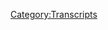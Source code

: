 {{Transcript
    | title         = [[41: May 12, 2017]]
    | caption       = [https://knowledgefight.libsyn.com/knowledge-fight-may-12-2017 Listen to this episode on Libsyn]
    | episodeNumber = [[41: May 12, 2017|41]]
    | length        = 03:40:23
}}

{{MessageBox
    | header     = Warning: Bot Generated Content
    | text       = This transcript was automatically generated by transcription software and likely contains many mistakes and misattributions. Please check the audio for definitive quotes, attribution, and context.
    | image      = N3yvass4myg91.webp
    | imagewidth = 50px
    | id         = warning
}}

{{TranscriptBlock
    | name      = Alex Jones
    | timestamp = 00:00
    | text      = Andy in Kansas, you're on the air. Thanks for holding. Oh, Alex, I'm a first time caller. I'm a huge fan. I love your work.
}}

{{TranscriptBlock
    | name      = Dan
    | timestamp = 00:07
    | text      = Hey everybody, welcome back to knowledge fight. I'm Dan. I'm Jordan. We're a couple dudes who like to sit around and drink red wine and talk about the wacky wacky shenanigans of one Alexander Jones.
}}

{{TranscriptBlock
    | name      = Jordan
    | timestamp = 00:17
    | text      = Now here's the thing about this. What makes it an interesting you know, conversation Make
}}

{{TranscriptBlock
    | name      = Dan
    | timestamp = 00:23
    | text      = no mistake, it is super interesting.
}}

{{TranscriptBlock
    | name      = Jordan
    | timestamp = 00:27
    | text      = I like I like our hubris out of the gate today.
}}

{{TranscriptBlock
    | name      = Dan
    | timestamp = 00:30
    | text      = It's not coming from me. But read it in the white paper. podcast is interesting.
}}

{{TranscriptBlock
    | name      = Jordan
    | timestamp = 00:36
    | text      = Now here's one way of putting it. You read the white paper? I
}}

{{TranscriptBlock
    | name      = Dan
    | timestamp = 00:39
    | text      = do. I listen to the white you.
}}

{{TranscriptBlock
    | name      = Jordan
    | timestamp = 00:43
    | text      = The white nationalists. Yeah. Well, I however, do not know nothing about it.
}}

{{TranscriptBlock
    | name      = Dan
    | timestamp = 00:49
    | text      = I watch Alex Jones Show every day and you live a better life I do. So guys, we are going to get into today's episode, which is going to be insane and all over the place. Excellent. We're going to be covering the May 12. That's last Friday's episode of the Alex Jones Show before I do like just give a shout out to our new donator first person who has not donated in their given name. This is a welcome to the team out blinker.
}}

{{TranscriptBlock
    | name      = Alex Jones
    | timestamp = 01:17
    | text      = I'm a policy
}}

{{TranscriptBlock
    | name      = Jordan
    | timestamp = 01:17
    | text      = wonk out blinker you're a policy wonk now
}}

{{TranscriptBlock
    | name      = Dan
    | timestamp = 01:21
    | text      = welcome aboard. longtime listener I believe absolutely might have been on board real early almost since the very beginning yelled at you for calling Milo Yiannopoulos a Nazi that is true. I believe if I'm I think you might be right there. Anyway, we're glad to have you on the on the on the team of policy. Well, what's
}}

{{TranscriptBlock
    | name      = Jordan
    | timestamp = 01:38
    | text      = interesting today is that we are drinking Liberty school wine. I'm glad you brought that up, which is very coincidental or perhaps on purpose. very
}}

{{TranscriptBlock
    | name      = Dan
    | timestamp = 01:49
    | text      = intentional. I bought that bottle of wine for today because I am going to take liberty loving Alex Jones to Liberty school.
}}

{{TranscriptBlock
    | name      = Jordan
    | timestamp = 01:57
    | text      = Now I would also say there is a Trump is actually speaking at Liberty University.
}}

{{TranscriptBlock
    | name      = Dan
    | timestamp = 02:03
    | text      = It's a double it's a double Yeah,
}}

{{TranscriptBlock
    | name      = Jordan
    | timestamp = 02:05
    | text      = you've got you've got a you got both. Yeah, look, I'm not worried at least we're drinking both.
}}

{{TranscriptBlock
    | name      = Dan
    | timestamp = 02:09
    | text      = I'm not a guy for single entendres. You know what I'm saying? I like like multiple interpretations. I like depth. Poetry. I don't like poetry. Nobody likes poetry. I really tow it to do Yeah. So those poor bastards, Alex Jones was in a weird mood. On Friday. He got into the studio and I think he started defensive. Well, yeah, usually takes him a couple of minutes to get into super defensive mode. But here's how he chose to start out on Friday.
}}

{{TranscriptBlock
    | name      = Alex Jones
    | timestamp = 02:40
    | text      = I'm gonna admit sup to you on it right now. I over prepare. I laid in bed last night for about three hours with an iPad, reading news and watching video clips that I got up at about 6am this morning and research for a couple hours. And then I got back to work and went over the latest news. And my head is just spinning. Because of the Johnnie Walker, the producers walked in he goes, this is gonna be an incredible show today. Look at all these clips you sent us the other clubs we have. It's incredible.
}}

{{TranscriptBlock
    | name      = Dan
    | timestamp = 03:11
    | text      = I gotta be honest, it is incredible. Okay, but not in the way that Matt thinks. Also, throughout the course of this episode, we're gonna find that Alex Jones did no research. He might have been up till three reading Breitbart articles or something like that, but that he did no research at all. It's this is gonna be so fun.
}}

{{TranscriptBlock
    | name      = Alex Jones
    | timestamp = 03:29
    | text      = Traditional crashes melt down on the government. This is amazing. And I'm just like, yeah, no, it's amazing. Amazing how good Trump is commissioned to expose election fraud. The Democrats are openly getting illegals to vote mass pimps coming out and said Men if there's genocide against Christians, hundreds of 1000s a year being killed. Nobody would say that just a year ago. US Steel coming roaring back us. Us dry goods. US finished goods. So many good numbers, but then you juxtapose it with all the bad numbers. And we are in the best of times, worst of times, I open the broadcast so many times with that statement, and then stuff like this. I watched this seven and a half minute GQ rant by Keith Oberman. And I watched it very, very carefully. Let me tell you, a woman didn't do this as a stunt.
}}

{{TranscriptBlock
    | name      = Jordan
    | timestamp = 04:24
    | text      = So he didn't do it as a stunt.
}}

{{TranscriptBlock
    | name      = Dan
    | timestamp = 04:26
    | text      = He didn't he didn't do that. Did he do it as a job? Perhaps he might have done it as a job. Yeah. But so here's what's great. He lays out all these stories that he ostensibly wants to get to in depth. And, look, none of them are real. No. Christians are. We're gonna get into this as the thing goes along. He's making the argument that Christians are the most persecuted group in the world. And that Pence came out and said that hundreds of 1000s are killed a year. I don't think he said that. Nor is that true. It's not true. I don't care Pam said it or not, it's 100% not true, of course. And the premise that no one would have said it a year ago isn't true. Because there's like World Net Daily articles for the past five years saying, yeah, not all verbally unsourced. Every
}}

{{TranscriptBlock
    | name      = Jordan
    | timestamp = 05:13
    | text      = criticism of Obama eventually got to the All he cares about are Muslims. He doesn't care about the Christians being persecuted all across the world is actually paying people to persecute Christians. Yeah,
}}

{{TranscriptBlock
    | name      = Dan
    | timestamp = 05:24
    | text      = so I looked into it a little bit. And I actually found a pretty interesting article, because he goes on to and I can't remember if it's in this clip, or a little bit later, I think I think it's here. But so he talks about how the UN admits the Christians are the most persecuted group in the world. Now. They don't, they don't. But I looked into it. And I found on un.org a really interesting article from 2011 that talks about the Christian persecution of Christians. And I think that's the only thing that could be going on making that claim. And here I'll read the headline to you. You are
}}

{{TranscriptBlock
    | name      = Jordan
    | timestamp = 06:01
    | text      = giving him so much credit for imagining that he has read this
}}

{{TranscriptBlock
    | name      = Dan
    | timestamp = 06:04
    | text      = or the headline,
}}

{{TranscriptBlock
    | name      = Jordan
    | timestamp = 06:05
    | text      = he's read the headline. Oh, okay. Well, then yeah, now I'm on board. Again, Christians
}}

{{TranscriptBlock
    | name      = Dan
    | timestamp = 06:09
    | text      = currently most persecuted religious group in world Holy See tells you M.
}}

{{TranscriptBlock
    | name      = Jordan
    | timestamp = 06:15
    | text      = Ah, that's a very different thing. The end of the headline changes.
}}

{{TranscriptBlock
    | name      = Dan
    | timestamp = 06:20
    | text      = If you read the first three quarters of it, it backs him up. Yeah. But so this Christians most
}}

{{TranscriptBlock
    | name      = Jordan
    | timestamp = 06:25
    | text      = persecuted group in the world says organization that would benefit off of lying about Christians being the most persecuted in the world.
}}

{{TranscriptBlock
    | name      = Dan
    | timestamp = 06:33
    | text      = Yeah. So Archbishop Dominique min birdie, the secretary for relations with the states of the holy sea, spoke at the UN. And he went on to say that the particular influence of a specific religion in a nation should never imply that citizens belonging to other faiths should be discriminated against in social life, or even worse, that violence against them should be tolerated. But I like
}}

{{TranscriptBlock
    | name      = Jordan
    | timestamp = 06:57
    | text      = where he's going. I like where he's going. So far, I assume that means an all inclusive thing, where every religion should be protected in the exact same way as Christianity, right?
}}

{{TranscriptBlock
    | name      = Dan
    | timestamp = 07:08
    | text      = Yeah, that is the point that he's making good. But
}}

{{TranscriptBlock
    | name      = Jordan
    | timestamp = 07:13
    | text      = I don't like to, but that you just threw down.
}}

{{TranscriptBlock
    | name      = Dan
    | timestamp = 07:15
    | text      = He also threw down this comment on the financial crisis that was going on in the world and throughout the Third World, even to this day, the Archbishop stressed that the economy cannot only function by market self regulation, and even less in accordance with agreements limited to reconciling the interests of the most powerful, quote, It needs an ethical basis in order to function for humanities that calling any other non ethical basis in genuis are cynical and always fatal. Yeah. So
}}

{{TranscriptBlock
    | name      = Jordan
    | timestamp = 07:45
    | text      = again, absolutely correct. He's almost as correct as Lionel is.
}}

{{TranscriptBlock
    | name      = Dan
    | timestamp = 07:49
    | text      = But so the only article that he could possibly be pointing to really about the UN and Christianity being super persecuted, if you actually read the article goes on to say that Christians are persecuted, but should not persecute others also, right. And the free market sucks. Yeah. So
}}

{{TranscriptBlock
    | name      = Jordan
    | timestamp = 08:06
    | text      = two very important things to say, I would never want to read body of that article. You got persecution in my economics. Right. Right. So then he goes on. So that does make me think of that, like, every religion always polls that like, Oh, we're getting persecuted. I am less interested in how many people are getting persecuted than the net persecution rate? Sure. See what I'm saying? Sure. Sure. Like if Christians are persecuting more than getting persecuted, you don't get to you don't get to count. You know, if it's the other way, then everybody cares about you. It's an
}}

{{TranscriptBlock
    | name      = Dan
    | timestamp = 08:39
    | text      = equilibrium. We want all of it to go away. Right? We want no persecution.
}}

{{TranscriptBlock
    | name      = Jordan
    | timestamp = 08:44
    | text      = No, I'm against it, but at the same time, you know, fuck you.
}}

{{TranscriptBlock
    | name      = Dan
    | timestamp = 08:49
    | text      = So the other thing that he got into there was that like steel, steel production is on the rise. That cannot be true. It absolutely is true. It is true. And it has been true every year since like, 1950. Okay, if you look at the graphs, it's just,
}}

{{TranscriptBlock
    | name      = Jordan
    | timestamp = 09:05
    | text      = well, then it is on the rise. I can only assume that it's continuing to rise because of Trump's beneficence.
}}

{{TranscriptBlock
    | name      = Dan
    | timestamp = 09:12
    | text      = It has nothing to do with drop. It's just like a nature of there's high demand for steel consistently, we need it.
}}

{{TranscriptBlock
    | name      = Jordan
    | timestamp = 09:19
    | text      = Literally everything. Everything he takes credit for, has been going on for the past 20 years or more.
}}

{{TranscriptBlock
    | name      = Dan
    | timestamp = 09:25
    | text      = Absolutely. All of that goes to this other thing that he was saying, like when he's talking about dry goods and finished goods, right. He's basically I think, trying to insinuate the what Trump tweeted out the other day about how China is going to start letting us sell things to them again. Yeah.
}}

{{TranscriptBlock
    | name      = Jordan
    | timestamp = 09:40
    | text      = Which has been in the works since 2013. I believe something like that started
}}

{{TranscriptBlock
    | name      = Dan
    | timestamp = 09:44
    | text      = to become finalized September of last year. Yeah. Oh, it's great. Yeah. So he has all this
}}

{{TranscriptBlock
    | name      = Jordan
    | timestamp = 09:52
    | text      = which is not to say that that's not kind of a common thing that presidents have done for a long, long time. No, no, no. Like there's there's always been enough. Both blamed the previous administration and then you know, laud your administration scapegoating and glory Hunter. Exactly. But now it's never been quite as blatant and constant. Yes, Trump has accomplished. Absolutely nothing but writing executive orders that will make everyone's life worse
}}

{{TranscriptBlock
    | name      = Dan
    | timestamp = 10:20
    | text      = and get halted in court. Yeah, exactly. Yeah, he's wasting everyone's time. Yeah, but that's why Alex has
}}

{{TranscriptBlock
    | name      = Jordan
    | timestamp = 10:26
    | text      = gotten money. Let's not forget he's wasting time and money.
}}

{{TranscriptBlock
    | name      = Dan
    | timestamp = 10:29
    | text      = Yeah, way more than anyone ever had ever, ever.
}}

{{TranscriptBlock
    | name      = Jordan
    | timestamp = 10:33
    | text      = Just fucking just flying to his fucking white flank. His fucking wife being allowed to live wherever the fuck she wants cost us millions and millions of dollars. Sure. security detail which Why does she have everyone? No one No one gives a fuck about
}}

{{TranscriptBlock
    | name      = Dan
    | timestamp = 10:50
    | text      = her. Everyone knows this. Let's move on. Yeah, I'm not saying
}}

{{TranscriptBlock
    | name      = Jordan
    | timestamp = 10:53
    | text      = all I'm saying. All I'm saying is get rid of her security detail. No, because Because think about That's unfair. Think about this. If she gets kidnapped or threatened. Trump wouldn't care. Well, nobody, like nobody would care. I wouldn't care. This is a good bit. But in truth, I don't think that's a good idea. No, of course not. Well, actually, I
}}

{{TranscriptBlock
    | name      = Jordan
    | timestamp = 11:13
    | text      = don't care. Are you being serious? I think I am. Okay. I'm 5050 5050
}}

{{TranscriptBlock
    | name      = Dan
    | timestamp = 11:16
    | text      = disagree with you. Yeah. Because I mean, she could get hurt. Someone could target her. And that's I don't care. Every lady gets security details. It would be wrong to not give her care. All right. Well agree to
}}

{{TranscriptBlock
    | name      = Jordan
    | timestamp = 11:32
    | text      = a lot of people get hurt. None of them have security details. And none of them are most of them aren't monsters.
}}

{{TranscriptBlock
    | name      = Dan
    | timestamp = 11:39
    | text      = We don't know that she is. She might be great. Anyway, agree to disagree. She's probably terrible. I agree. So Alex has got this litany of bullshit that he's doing. And then of course, it gets to at the end, what he really wants to talk about just Keith by the fucking Oberman, of course. So Keith Olbermann had put out a video where he sort of says, all of the intelligence agencies around the world they were in a crisis, and the time has come, that we need everything to come out in the open, because eventually, you won't be able to write this, this is going to be too entrenched. Yeah, this is going to become a thing where time is of the essence. I am not here to defend Keith Olbermann, either, am I I don't think he has a terrible point there. But at the same time, you really open yourself up to attack when you say, hey, foreign agencies, spill the beans on our president. Yeah, I
}}

{{TranscriptBlock
    | name      = Jordan
    | timestamp = 12:32
    | text      = know that the same thing, that would be a crazy thing to do. Like it's almost like a goddamn President did it?
}}

{{TranscriptBlock
    | name      = Dan
    | timestamp = 12:38
    | text      = Yeah. You open yourself up to that exact argument. Yeah. And that's why I would never defend that argument. Right.
}}

{{TranscriptBlock
    | name      = Jordan
    | timestamp = 12:45
    | text      = Well, that's that's the interesting thing. I do think about this from time to time is, what if you tweeted directly to the President? I hope some second amendment people take care of you. Hmm. Right. You can imply that was a very direct threat. Sure. But if you go to court for it, can't you just be like he said it? I'm quoting him. Yeah, exactly. So if you want to prosecute me, that means he's on the prosecution too.
}}

{{TranscriptBlock
    | name      = Dan
    | timestamp = 13:11
    | text      = That's Mark dicey, as Mark
}}

{{TranscriptBlock
    | name      = Jordan
    | timestamp = 13:12
    | text      = dicey as that's Mark Dice. claymation.
}}

{{TranscriptBlock
    | name      = Dan
    | timestamp = 13:17
    | text      = Right. We gotta we gotta keep moving. All right,
}}

{{TranscriptBlock
    | name      = Jordan
    | timestamp = 13:18
    | text      = I'm sorry. I'm sorry. I'm already distracted. I'm everywhere.
}}

{{TranscriptBlock
    | name      = Dan
    | timestamp = 13:21
    | text      = I'm telling you, this is gonna do this. Alright. So he wants to talk about Keith Olbermann. Here we go.
}}

{{TranscriptBlock
    | name      = Alex Jones
    | timestamp = 13:26
    | text      = I know body language. And I watched it twice. Last night, and this morning, Keith Olbermann is completely mentally ill. You he is mentally ill.
}}

{{TranscriptBlock
    | name      = Keith Olbermann
    | timestamp = 13:40
    | text      = And he is dangerous.
}}

{{TranscriptBlock
    | name      = Alex Jones
    | timestamp = 13:43
    | text      = When I yell and scream, it's because I'm angry. But I let myself do it. Let me find the paradox. It's not an act. It's how I feel the dog off the leash. With Obermann. He is completely out of control, calling for foreign governments to work with him to overthrow Trump, and that he begs the Russians to take Trump out. This is text book, sedition textbook espionage. If I did something like this, I would be arrested within a day. And I should be
}}

{{TranscriptBlock
    | name      = Jordan
    | timestamp = 14:16
    | text      = what if the President did something like this?
}}

{{TranscriptBlock
    | name      = Alex Jones
    | timestamp = 14:19
    | text      = And then I I've got so many clips of professors today and yesterday, saying kill white people, kill conservatives kill libertarians. And they've totally normalized it. We're not even human. And this is the climate there the danger, not Trump. Not libertarians, not Christians, not conservatives.
}}

{{TranscriptBlock
    | name      = Dan
    | timestamp = 14:42
    | text      = So he doesn't have those clips. And he doesn't get to those stories about although technically
}}

{{TranscriptBlock
    | name      = Jordan
    | timestamp = 14:46
    | text      = he could probably just grab some of the clips that I've said because I think I think I'm pretty much in there. Jordan is really or he's at least okay with it.
}}

{{TranscriptBlock
    | name      = Dan
    | timestamp = 14:57
    | text      = Right. And I think that anyhow, Um, clips that they could find would be on that border. Yeah. Talking about, you know, the experience of African Americans in this country. The idea that some white death is minimal compared to what's happening. Yeah, that I could see but anyway, hold on. He's he's making this argument that fucking Oberman is committing treason and espionage, right? I don't think most spies go on GQ and put out seven minute long videos. That seems like bad spy work. It does
}}

{{TranscriptBlock
    | name      = Jordan
    | timestamp = 15:29
    | text      = seem like bad spy work seems very overt. It seems like so much John pisode back, Jack, Jack pisode back. Investigation, Spy work there
}}

{{TranscriptBlock
    | name      = Dan
    | timestamp = 15:39
    | text      = wouldn't let him on GQ. Gentlemen. He should be
}}

{{TranscriptBlock
    | name      = Jordan
    | timestamp = 15:44
    | text      = drawn and quartered accordingly.
}}

{{TranscriptBlock
    | name      = Dan
    | timestamp = 15:47
    | text      = It's trying to figure out how to make that pawn work. So then he goes on and he's like, hey, you know what? Conservatives and Libertarians aren't the ones who you should be afraid of? Definitely not. And this next clip begs to differ.
}}

{{TranscriptBlock
    | name      = Alex Jones
    | timestamp = 16:00
    | text      = Journalists is credited with undercutting mash voter fraud vows to aid Trump probe Project Veritas, Trump launched his commission to investigate voter fraud that's got a real man.
}}

{{TranscriptBlock
    | name      = Dan
    | timestamp = 16:11
    | text      = Yeah, that does have them real mad. Cuz Trump is not going to uncover any voter fraud.
}}

{{TranscriptBlock
    | name      = Jordan
    | timestamp = 16:16
    | text      = There really isn't any,
}}

{{TranscriptBlock
    | name      = Dan
    | timestamp = 16:17
    | text      = not substantial. Anyway. What that clip is talking about is that James O'Keefe, of Project Veritas has come out and said,
}}

{{TranscriptBlock
    | name      = Jordan
    | timestamp = 16:26
    | text      = I was just I just wrote that down. He said, journalists Yeah, that's a name which was, which was like, Oh, this is like a Breitbart Dude, this is like a Pacific dude. This is like bullshit all the way. James O'Keefe, the guy who's doing like, what, seven years? No, he's not in prison. Oh, one of those guys is Oh, no,
}}

{{TranscriptBlock
    | name      = Dan
    | timestamp = 16:45
    | text      = that was the other. I think that was the other people who were trying to
}}

{{TranscriptBlock
    | name      = Jordan
    | timestamp = 16:48
    | text      = pay you. Yeah, those guys. But yeah,
}}

{{TranscriptBlock
    | name      = Dan
    | timestamp = 16:51
    | text      = he's been outed as out fraud. He is he commits acts of journalistic debauchery, right? He has no credibility and the idea that we live in a world where he might be invited into that. Yep. Is incredibly scary. And that is a danger to voting rights. That absolutely is its it is
}}

{{TranscriptBlock
    | name      = Jordan
    | timestamp = 17:13
    | text      = never ever about uncovering voter fraud and always always about making sure that people who don't vote for you aren't allowed to vote further disenfranchised,
}}

{{TranscriptBlock
    | name      = Dan
    | timestamp = 17:22
    | text      = absolute, and the guy who, you know, Trump has put on the on the ball for that. I don't remember what that department is the
}}

{{TranscriptBlock
    | name      = Jordan
    | timestamp = 17:31
    | text      = the Census Bureau or no, that guy quit, right. That's that guy
}}

{{TranscriptBlock
    | name      = Dan
    | timestamp = 17:35
    | text      = quit the director of the national census quit. Yeah. Just the other day he
}}

{{TranscriptBlock
    | name      = Jordan
    | timestamp = 17:39
    | text      = resigned in what? Like, would you say? did he resign in quotes? Or did he resign in protest?
}}

{{TranscriptBlock
    | name      = Dan
    | timestamp = 17:48
    | text      = I don't know enough of the details to say so I wouldn't want to speculate. But the guy who's in charge of like implementing, or looking into these voter fraud issues, has been sued over voter rights issues four times. Yeah. So we're gonna take one every time. Yep, we're gonna get some real good stuff out of this. I think we're gonna get to the bottom of what's wrong with our voting system. We're going to fix it all. Absolutely.
}}

{{TranscriptBlock
    | name      = Jordan
    | timestamp = 18:12
    | text      = It's because 3 million illegals voted in the last election. Six. Remember? Six now?
}}

{{TranscriptBlock
    | name      = Dan
    | timestamp = 18:18
    | text      = Fuck you. It's 10 Now, no, yeah. You I also have detention. Yeah.
}}

{{TranscriptBlock
    | name      = Dan
    | timestamp = 18:24
    | text      = You got a Saturday detention? No, not a Saturday to
}}

{{TranscriptBlock
    | name      = Dan
    | timestamp = 18:27
    | text      = cleaning schools windows? And I don't know, look. So Alex Jones has introduced some of his narratives here. Mostly that he's Superman and Keith Olbermann. That is important to remember for later. Right. But it's not just like he has these stories he wants to talk about No, he's over prepared for this show.
}}

{{TranscriptBlock
    | name      = Jordan
    | timestamp = 18:48
    | text      = Absolutely. You understand hours and hours and hours over prepared. Oh, that's how he always says this
}}

{{TranscriptBlock
    | name      = Dan
    | timestamp = 18:53
    | text      = is what happens when he's over prepared.
}}

{{TranscriptBlock
    | name      = Alex Jones
    | timestamp = 18:55
    | text      = Detroit school to hold Muslim girls only prom. Let me tell you some hidden hundreds of 1000s. Obama brought in weight everywhere. I went in Austin yesterday, including a suburb. I went into shops, a Starbucks. And then I went to pool supply place. There were like seven people in the Starbucks. Three of them were young Muslim girls, with hoods over their heads drinking coffee in the pool school that I went the pool supply place, same deal. And all I'm telling you is imagine you were in Saudi Arabia. And in Saudi Arabia, they walk into stores and they were Christians and women with lipstick on in high heels everywhere. They start physically attacking you. But here we're tolerant. So I'm just saying we're letting in people in masks that are not tolerant, that are the most oppressive cult like people on earth and it freaks me out. You bet. I'm freaked out. You bet I am. Alright, got $3 Ladies and gentlemen. Wait, he's
}}

{{TranscriptBlock
    | name      = Dan
    | timestamp = 20:00
    | text      = got $3 Yeah, three daughters,
}}

{{TranscriptBlock
    | name      = Jordan
    | timestamp = 20:02
    | text      = three daughters. I thought he said I got $3 And I was like, Well, you know, you're about to be sued. You better get some more money. Yeah,
}}

{{TranscriptBlock
    | name      = Dan
    | timestamp = 20:08
    | text      = you're gonna lose those three. Yeah. But I mean, do we believe you that you're freaked out? Yeah. I don't know why you're freaked out by young Muslim women drinking coffee at a Starbucks. I don't know. Or a pool supply?
}}

{{TranscriptBlock
    | name      = Jordan
    | timestamp = 20:21
    | text      = Yeah, no, they're in the pool. Yep. His daughter's can't buy one of those noodles. Without Muslims. Just buying the noodles.
}}

{{TranscriptBlock
    | name      = Dan
    | timestamp = 20:32
    | text      = I do like that. This could be a new stereotype of these Muslims love to swear these
}}

{{TranscriptBlock
    | name      = Jordan
    | timestamp = 20:36
    | text      = Muslims are swimming everywhere. You can't walk outside with them swimming in lakes in pools and oceans but
}}

{{TranscriptBlock
    | name      = Dan
    | timestamp = 20:45
    | text      = but taking all that fun aside, like when you talk about Islamophobia, fear of Muslims, he's literally expressing yeah, there's no other way around that women weren't doing anything.
}}

{{TranscriptBlock
    | name      = Jordan
    | timestamp = 20:56
    | text      = No. And his his like, Oh, these guys are in a very tolerant or anti tolerant society. And I'm we're, we're very tolerant and you like no, you just said you wanted to kick them out?
}}

{{TranscriptBlock
    | name      = Dan
    | timestamp = 21:07
    | text      = I would argue he is incredibly intolerant, absolute very close to the people he's making up in Saudi Arabia.
}}

{{TranscriptBlock
    | name      = Jordan
    | timestamp = 21:14
    | text      = But at the same time, they have more in common than he and I do.
}}

{{TranscriptBlock
    | name      = Dan
    | timestamp = 21:17
    | text      = I would definitely argue that his argument about like, this is an incompatible group of people. It there's holes punched in it by the fact that you saw them at a Starbucks in a pool supply. Shop. Like, sounds pretty compatible. Three Muslim women are sitting around in a Starbucks drinking coffee. That's what we do. It could not
}}

{{TranscriptBlock
    | name      = Jordan
    | timestamp = 21:38
    | text      = be more compatible, unless they opened their own. Pin Yata store.
}}

{{TranscriptBlock
    | name      = Dan
    | timestamp = 21:43
    | text      = Exactly. Next to a cat shell. Exactly. That's under attack by the trendies
}}

{{TranscriptBlock
    | name      = Jordan
    | timestamp = 21:48
    | text      = I like I like the idea that the Detroit school is holding a Muslim girls only prom where you're like, Wait, so are any dudes invited? Or is it just the girls?
}}

{{TranscriptBlock
    | name      = Dan
    | timestamp = 21:58
    | text      = Maybe having a party? Like I didn't look into that
}}

{{TranscriptBlock
    | name      = Jordan
    | timestamp = 22:00
    | text      = language? There's nothing there.
}}

{{TranscriptBlock
    | name      = Dan
    | timestamp = 22:02
    | text      = I'm certain it's not true, of course, is one of these things where sometimes Alex's lies. You're just like, alright, I don't even care. I don't have the energy.
}}

{{TranscriptBlock
    | name      = Jordan
    | timestamp = 22:10
    | text      = There's a fine line to just move on.
}}

{{TranscriptBlock
    | name      = Dan
    | timestamp = 22:13
    | text      = There's too much going on in this episode and too many important things I had to research. This one got left by the wayside because it's bullshit. You didn't research that did not I am freaked out by that. How many daughters you got?
}}

{{TranscriptBlock
    | name      = Jordan
    | timestamp = 22:26
    | text      = $8 Wait, no daughters, no daughter,
}}

{{TranscriptBlock
    | name      = Dan
    | timestamp = 22:29
    | text      = no daughters. Okay. So in this next clip, Alex Jones, we're gonna get through like, probably six more clips or so and then the episode takes a turn that I I'm gonna I'm gonna give you a spoiler alert on okay. I think Alex Jones is mad that he is not the press secretary.
}}

{{TranscriptBlock
    | name      = Jordan
    | timestamp = 22:49
    | text      = God, God should happen. I can't Okay, look, that's bad for democracy. That's best for all of us. Yeah, but I'll be god damned if that wouldn't be the funniest thing that's ever happened before.
}}

{{TranscriptBlock
    | name      = Dan
    | timestamp = 23:00
    | text      = He'd last a day before he was in. Oh, god, yeah. Oh, man. Like he there's no way like he would punch somebody in the press pool. Well, he talks about all these trendies and false intellectuals and stuff like that. And that's easy to do. And your audience are idiots, right? And you're alone on your show. Or you're only talking to people who have the same dumbass globalist mentality. You it's super easy, or Eddie Bravo is your guest. It's fucking simple. Like, when you have to sit down and have the scrutiny of the incredibly meticulous and intelligent press, he would be fucked. They would tear him apart.
}}

{{TranscriptBlock
    | name      = Jordan
    | timestamp = 23:37
    | text      = Let's not give them that much credit. And also, if you sat down with that fucking
}}

{{TranscriptBlock
    | name      = Dan
    | timestamp = 23:41
    | text      = Charlie wars alpha, he
}}

{{TranscriptBlock
    | name      = Jordan
    | timestamp = 23:43
    | text      = would be murdered alive, it would be a disaster.
}}

{{TranscriptBlock
    | name      = Jordan
    | timestamp = 23:46
    | text      = But the press pool is so far not really doing too much for us, considering they're being soundly defeated by the likes of Huckabee and
}}

{{TranscriptBlock
    | name      = Dan
    | timestamp = 23:56
    | text      = Spicer, they're not being defeated switches. They are just like grandma,
}}

{{TranscriptBlock
    | name      = Jordan
    | timestamp = 23:59
    | text      = which is my favorite buddy cop comedy. One of them is a beekeeper. The other one keeps spices. It's an amazing show.
}}

{{TranscriptBlock
    | name      = Dan
    | timestamp = 24:06
    | text      = So in this next clip, Alex Jones. See, there's this interesting thing that's starting to come into the mainstream understanding people are starting to talk about and people are starting to understand the idea of Russian active measures. There are propaganda tools that Russians use, right? These narratives and talking points that are pushed out on Sputnik and RT, in particular, both those networks are state run state owned.
}}

{{TranscriptBlock
    | name      = Jordan
    | timestamp = 24:38
    | text      = They are the Info Wars, but if it was all of the media, yes,
}}

{{TranscriptBlock
    | name      = Dan
    | timestamp = 24:42
    | text      = and they push out narratives, and the idea that there are certain outlets in the United States that mirror those are what people are mostly concerned about, right? When people talk about fake news, a lot of it is that that's what they're talking about. Right? So Someone who has been on Infowars in the recent past, former CIA agent, Larry C. Johnson,
}}

{{TranscriptBlock
    | name      = Jordan
    | timestamp = 25:07
    | text      = the four foremost discredited CIA agents that's ever been on Infowars.
}}

{{TranscriptBlock
    | name      = Dan
    | timestamp = 25:14
    | text      = Possibly, but yeah, he is someone who is incredibly guilty of appearing on Sputnik and RT, and then taking talking points that are germane and originate on those networks and trying to proliferate them in US media, really. And he has done so on Alex Jones's show. The idea that GCHQ the British intelligence agency, was spying on Trump. On behalf of Obama, right is a Russian active measure narrative.
}}

{{TranscriptBlock
    | name      = Jordan
    | timestamp = 25:46
    | text      = Really? Yes. Now, do you think he's being paid to spread these lies? Or by by the Russian propaganda machine? He's or is he just like on board?
}}

{{TranscriptBlock
    | name      = Dan
    | timestamp = 25:56
    | text      = He's being paid in his much? Well, I mean, he's always been not beholden to the truth. But he's being paid in as much as he is paid to appear on those networks. And he's banned from American networks, right. So there's that
}}

{{TranscriptBlock
    | name      = Jordan
    | timestamp = 26:09
    | text      = he is being paid. But But why would you bring that back to the States? Unless you were? Well, if he's consistently going on these shows, then I assume part of his non his verbal contract is spread it everywhere you
}}

{{TranscriptBlock
    | name      = Dan
    | timestamp = 26:23
    | text      = go, possibly. I'm not I don't know. I have no evidence that he's, you know, a paid agent or anything like that. And we have documentation in the past of him just being an idiot. That's so he might just believe dumb shit, that's possible. And he is duped by this Russian propaganda and brings it over to Alex. The reason I wanted to lay this out and explain it is in this next clip, Alex is just straight up repeating Russian propaganda. Really? Yeah, he's just laying out Russian propaganda. Wow. Yeah. So
}}

{{TranscriptBlock
    | name      = Jordan
    | timestamp = 26:53
    | text      = that is really hard to accept.
}}

{{TranscriptBlock
    | name      = Dan
    | timestamp = 26:55
    | text      = Well, it's something that you realize he has been doing a lot of
}}

{{TranscriptBlock
    | name      = Jordan
    | timestamp = 26:59
    | text      = he has no, I know, I know that part. But the idea that you are like you are so desperate for any information that supports your bullshit, that you will accept propaganda from a different country boggles my mind.
}}

{{TranscriptBlock
    | name      = Dan
    | timestamp = 27:15
    | text      = Well, I mean, if you believe that Russia is one of the only countries that's not still in the grips of the globalists, it kind of makes sense. But that does. Yeah, you would see whatever their propaganda is as maybe the real truth as opposed to the fake news media here.
}}

{{TranscriptBlock
    | name      = Jordan
    | timestamp = 27:31
    | text      = I can see that way as well. If you if you believe that all US media is fake news propaganda, then why wouldn't you believe that? They're fake news? Propaganda made sense? Yeah. Topsy Turvy world.
}}

{{TranscriptBlock
    | name      = Dan
    | timestamp = 27:42
    | text      = Yeah. So anyway, here we go.
}}

{{TranscriptBlock
    | name      = Alex Jones
    | timestamp = 27:44
    | text      = All the way the media has this Firestorm going right now that Trump admits that the Russian probe was part of Comey firing? That's because he's being honest. He said, Yeah, it's his flipped him thinking he's the boss. Why it's a problem of not investigating Susan Rice and her leaks. And now he's been spied on and saying that the President is crazy that he's being spied on, come out, he was being spied on. He was. That's outrageous to have the FBI director saying that about anybody that's above him in the chain of command.
}}

{{TranscriptBlock
    | name      = Jordan
    | timestamp = 28:14
    | text      = No, he's not above him in the chain of command,
}}

{{TranscriptBlock
    | name      = Alex Jones
    | timestamp = 28:17
    | text      = nauseous that he may have helped Trump plan all this other crap. And Trump goes on top of it. It's a whole Democrat narrative made up that I'm with the Russians, they lost the election. That's why they're upset. They lost in the Electoral College, which is very hard to do and gerrymandered towards them.
}}

{{TranscriptBlock
    | name      = Jordan
    | timestamp = 28:35
    | text      = That's not true. It is hard to listen, and then they spin it.
}}

{{TranscriptBlock
    | name      = Alex Jones
    | timestamp = 28:38
    | text      = Oh, he's flip flopping. He's he's, you know, there's a lot of reasons coming. God asked, and Trump is tweeting out all these videos, some of the which we've produced, showing the Democrats saying get rid of it, get rid of him up to last week.
}}

{{TranscriptBlock
    | name      = Dan
    | timestamp = 28:51
    | text      = So the parts of that that are really important are the the idea that that almost all of those points are just like regurgitated Russian ship? Yeah, that the election was faked, or it was. There's questions about the integrity of the elections is just a narrative that's hurt feelings. Yeah. The fact that the idea that Russian probe stuff is just yeah, just because the Democrats lost sour grapes. Yep. The the idea that Trump was wiretapped. He was the idea that Susan Rice is responsible for leaks she fucking was the idea that Comey said the president was crazy. He didn't say that. No. So the idea was crazy. Yeah, say that he was crazy. Wow. And then even beyond that. I mean, this isn't necessarily like a Russian regurgitation. But the idea that Comey was disgusted or nauseated by the fact that he had helped Trump is horrible misrepresentation of his comments. What he was talking about was that he felt nauseous that he had had an effect on the Election. Right? Because he isn't a political figure. All right, supposed to be right. Right. The office is a political Yeah. And the idea that his actions had cause and effect on the election nauseated him, not that he had helped Trump. Right. That's bullshit. And Alex is being a complete idiot. Yeah. But the rest of that stuff is just a thing that measures the thing
}}

{{TranscriptBlock
    | name      = Jordan
    | timestamp = 30:19
    | text      = that is so dangerous. That's going through the conservative propaganda machine right now, is the idea that it's fine to fire him, because he should be subservient to you. Right? Which is like saying, It's fine for me to not be beholden to any laws whatsoever. Course. Like that's, that is the number one issue right now with the firing of James Comey is that if that, like he's, and he said it, like, even Alex Jones was like, yeah, he was being honest. about committing a crime
}}

{{TranscriptBlock
    | name      = Dan
    | timestamp = 30:54
    | text      = about wanting this investigation to go Yeah, yeah, exactly. And so I can relate. If I was Trump, I would want it to go away, too. Of course, it would be very bad for but but hold on.
}}

{{TranscriptBlock
    | name      = Jordan
    | timestamp = 31:04
    | text      = But again, the DOJ should be independent. Yeah, the FBI should be independence, like all of these things are, again, checks and balances that no longer exists. Like, as long as there is a GOP controlled Congress that is absolutely willing to obstruct every single possible avenue, then there is no checks and balances. No, our system is broken. And
}}

{{TranscriptBlock
    | name      = Dan
    | timestamp = 31:29
    | text      = the checks and balances are really what creates the safeguard of freedom. Exactly. And this is why we're taking Alex to liberty to Liberty school. But beyond that, and we're gonna get back to this because one of the big things that he started talking about there, and it comes back up over and over again, is the idea that Democrats wanted Comey to be fired in the past. And now they're mad that he got fired. And we talked about it on the last episode. But yeah, that's just reductive thinking. It's both can be true at the same time. Similarly, this characterizing what's going on? Like, of course, they wanted him fired in the past. And actually, they didn't want him fired. They hit every single example that he brings up is Democrats or Bernie Sanders, who Roseanne as a Democrat, right, saying that he probably should resign. Yeah, they aren't saying he should be fired. No, because even if even back then if he was fired, who would be pretty fucked up? Yeah, it would be way more reasonable, but it would be fucked up.
}}

{{TranscriptBlock
    | name      = Jordan
    | timestamp = 32:24
    | text      = It would be it would still be fucked up if Hillary fired him. Because if if Hillary fired him, then it looks like a complete like indicative. Exactly. Yeah. It's like retaliatory and that's not what you want from your president. No, you don't want somebody who's going to consistently flout the rule of law. It's a bad idea. Yeah.
}}

{{TranscriptBlock
    | name      = Dan
    | timestamp = 32:45
    | text      = So in this next clip, Alex spins a very, very bizarre metaphor that I'm not entirely sure the point of but then gets on to bullshit love
}}

{{TranscriptBlock
    | name      = Jordan
    | timestamp = 32:54
    | text      = him spinning bizarre metaphors.
}}

{{TranscriptBlock
    | name      = Alex Jones
    | timestamp = 32:59
    | text      = Trump got caught flip flopping and giving different stories. Like he's, you know, a teenage kid caught breaking into a liquor store at two in the morning, and the cops catch him with a bag of cash and three bottles of whiskey. And he says, Oh, my dad works there. Oh, I own the liquor store. I found this money on the side of the street. But that's not what's happening in an interview with no notes. The President, it's like, yeah, he's flip flopping everywhere. He won't investigate leaks. He's not doing a very good job. And this whole Russia thing is completely made up and I'm sick of it. And he told me about under investigation. Three times he goes on to say the Russians must really be laughing at us. This is idiotic. Why don't you investigate the Clintons. Why don't you look at how they're involved with the Russians and the uranium deal.
}}

{{TranscriptBlock
    | name      = Dan
    | timestamp = 33:48
    | text      = Oops. He just won't get off it. He's not looked into it. It's all he's got. It's all he's got. It's super insane to me, but also not even
}}

{{TranscriptBlock
    | name      = Jordan
    | timestamp = 33:57
    | text      = not just that. But literally, the Russians are laughing at us. They did it on national TV. The guy was like, Oh, is he fired? That's crazy. Yeah, that's something we would do.
}}

{{TranscriptBlock
    | name      = Dan
    | timestamp = 34:10
    | text      = Yeah. lever of coming in and just just kicking us out. Yeah, exactly. Wrong with a
}}

{{TranscriptBlock
    | name      = Jordan
    | timestamp = 34:15
    | text      = white which if I was if I was in his shoes, it's fucking hilarious. Yeah, the problem is, we're in our shoes where it's a constitutional crisis.
}}

{{TranscriptBlock
    | name      = Dan
    | timestamp = 34:26
    | text      = Yeah, the thing that makes it even more scary is that clip of the foreign minister lever of being like, Oh, you fired the FBI director. Are you kidding? Yeah, exactly. That sort of thing. It implies that they don't care if we know they did this. Why would they? Well, I think that because if it does come out that they tampered in our election this severely. We have to fucking kill all of them. It is well, that's an act of war.
}}

{{TranscriptBlock
    | name      = Jordan
    | timestamp = 34:55
    | text      = It is an act of war, which I which is why I assume the investigation is taking so long, not because the evidence isn't found, but because they need to provide the evidence in such a way that we can acknowledge this, correct it and still maintain the Cold War instead of the right one I totally agree with like that has to be that has to be the only reason that all of this stuff is delayed. Because if there's no there's no other explanation,
}}

{{TranscriptBlock
    | name      = Dan
    | timestamp = 35:25
    | text      = yeah, because if any of it touches Trump, it's war. It's war, if you can, if the and that that is probably you're probably right. That's why it's taking so long is because it just was like Manafort, just Roger Stone. Those investigations would not be that difficult to do. You just be like, All right. This is fucked up here. And I was sitting duck president's just, that would be
}}

{{TranscriptBlock
    | name      = Jordan
    | timestamp = 35:47
    | text      = fine. Just the guys who retro actively registered as foreign agents
}}

{{TranscriptBlock
    | name      = Dan
    | timestamp = 35:51
    | text      = anymore than
}}

{{TranscriptBlock
    | name      = Jordan
    | timestamp = 35:52
    | text      = enough to be like, Hey, you probably committed a crime. Yep, we're gonna investigate it. Oh, it took us two seconds to find a crime because you tweeted at them. Yeah. And they paid like they paid you with PayPal. Like, that's how obvious this shit has to be like users know? Exactly. You have to leave a note. We use Google wallet to pay for it. You like it? Of course. Yeah, of course. Yeah. Total. Also, that is a super specific simile of the guy being like, yeah, you go into a liquor store and you got a bag of cash and three bottles of whiskey and you're like, Wait, that sounds like something to do. You might have done did you
}}

{{TranscriptBlock
    | name      = Dan
    | timestamp = 36:31
    | text      = do that? Turn over a liquor store.
}}

{{TranscriptBlock
    | name      = Jordan
    | timestamp = 36:34
    | text      = Do you know what did your buddy do
}}

{{TranscriptBlock
    | name      = Dan
    | timestamp = 36:36
    | text      = that? Well, I mean, I just posted this the other day to the knowledge fight.com growing biography of Alex Jones. He actually got kicked out of school for a year. Really? Yeah, when he was 15 or 16th. He had to go spend a year on quote the ranch, because he was fighting. So go check that out.
}}

{{TranscriptBlock
    | name      = Jordan
    | timestamp = 36:58
    | text      = God If only it was the ranch that All Dogs
}}

{{TranscriptBlock
    | name      = Dan
    | timestamp = 37:00
    | text      = Go To. Yeah, so you can go check that out on knowledge. fight.com
}}

{{TranscriptBlock
    | name      = Jordan
    | timestamp = 37:03
    | text      = spend a year on the ranch is my favorite euphemism. Yeah, it's great.
}}

{{TranscriptBlock
    | name      = Dan
    | timestamp = 37:07
    | text      = So this next clip, he yells a bit. It's fun.
}}

{{TranscriptBlock
    | name      = Alex Jones
    | timestamp = 37:11
    | text      = Russia ties made up. Yeah. And then we know they wouldn't investigate them for their ties that are confirmed. Because Comey is deputy directors, all of a bunch of Democrats get my the Democrats. They're disgusting. They all got put in power by Obama. And if you don't know that Obama broke the law and got rid of our borders and do whatever he wanted, and sold out our jobs and created ISIS. And if you don't know that, you don't know what it is. And the word is like 85% of the FBI absolutely knows what's going on. But it's the top is eight years of Democrat rats. And Bush was a globalist as well. Sure, why not? So God help our just clean house people who have Trump's the Russia Asia we need more likely right. All right. Military or so. Give me a break.
}}

{{TranscriptBlock
    | name      = Dan
    | timestamp = 38:04
    | text      = That's what we call. That's what we call equivocation. That
}}

{{TranscriptBlock
    | name      = Jordan
    | timestamp = 38:08
    | text      = Russian agent we be more Russian. Let's just Let's just call it let's just call it Putin owns us now. Why not? Yeah. Fine. We're part of Russia now. Whatever. Who cares? Yeah. But that's called normalization.
}}

{{TranscriptBlock
    | name      = Dan
    | timestamp = 38:23
    | text      = Yeah, exactly. Exactly. It's that's super fucked up. And then beyond that, like he's legitimately expressing a desire to unilaterally clean house. Yeah. Which would be a calling of people who disagree with you, which is a coup. No, that's normal. No, that's
}}

{{TranscriptBlock
    | name      = Jordan
    | timestamp = 38:45
    | text      = when you have a government, right? With clear separation of powers. What you want is a single ideology and control of every single one of them force acting in lockstep. That's normal total. That's exactly what you want. You want disagreement? That's how you get things done. Exactly. So do you remember why this country
}}

{{TranscriptBlock
    | name      = Jordan
    | timestamp = 39:09
    | text      = was started to make more King? Exactly, yeah.
}}

{{TranscriptBlock
    | name      = Jordan
    | timestamp = 39:13
    | text      = The first draft of the Constitution was ag it's good letter King do it.
}}

{{TranscriptBlock
    | name      = Dan
    | timestamp = 39:18
    | text      = Who cares? You know, what else? You know, I realized recently was that the actual idea of globalists being in charge of everything that Alex sells in order to pitch his bullshit, right? That is literally a false flag. Where the term comes from, no, the term is a nautical term, where you would put up your enemy's flag on your ship. So people would think your enemy was approaching right and you would attack yourself right? And it would make to appear that this enemy was there. And it would be to gain sympathy, or create the conditions that you're looking for. Right? The idea that he says 911 Well, think about it. The idea that he says that a New York Federal Reserve Board member is suing him when that guy is not a member of the New York Federal Reserve, right? That is a false flag. He's putting that flag on Humpty EULA kayas. Ship. And that's not true. That is a really good point. He's doing that to create sympathy in the people who already are like, I hate the Federal Reserve. And he's using false flag sort of ideology and tactics. Yeah,
}}

{{TranscriptBlock
    | name      = Jordan
    | timestamp = 40:28
    | text      = the only false flags that he's true. He's right about are the ones he's actually committing.
}}

{{TranscriptBlock
    | name      = Dan
    | timestamp = 40:32
    | text      = Well, I mean, even saying that George Soros is a Nazi collaborator is a false flag. Absolutely. It's literally putting a flag on George Soros has shipped. Yeah, true.
}}

{{TranscriptBlock
    | name      = Jordan
    | timestamp = 40:40
    | text      = Even saying that all Democrats are Russian agents as well, or whatever the fuck is going on there.
}}

{{TranscriptBlock
    | name      = Dan
    | timestamp = 40:47
    | text      = Sure. It's interesting. I mean, it is it does just go into that. He's doing exactly the opposite of what he says. So we've already seen in this episode over Islamophobia, some weirdness. Now how about your line? Treason? How about we try on a little sexism?
}}

{{TranscriptBlock
    | name      = Alex Jones
    | timestamp = 41:05
    | text      = Oh, great. You know, Spicer has done some good work, but he's been like a deer in the headlights. So he's been replaced last few days. With Sarah Huckabee Sanders. isn't as good looking as a Guilfoyle. But I gotta tell you, wow,
}}

{{TranscriptBlock
    | name      = Jordan
    | timestamp = 41:17
    | text      = what the fuck yeah. How can you pull that shit?
}}

{{TranscriptBlock
    | name      = Dan
    | timestamp = 41:24
    | text      = That's pretty impressive. How?
}}

{{TranscriptBlock
    | name      = Dan
    | timestamp = 41:26
    | text      = Well cuz he's an idiot. That's like,
}}

{{TranscriptBlock
    | name      = Dan
    | timestamp = 41:28
    | text      = he thinks he's complimenting her by saying at the end, she's really sharp. Yeah. Which is, I guess, I mean, that's a compliment. But he literally started, the first thing you said about
}}

{{TranscriptBlock
    | name      = Jordan
    | timestamp = 41:38
    | text      = is wow, that's fucking it. That's, that is the patriarchy in a nutshell. Like, that's like, Hey, look at how well she did for herself. She's and she's a woman. Did you know that?
}}

{{TranscriptBlock
    | name      = Dan
    | timestamp = 41:51
    | text      = And it's mindless and flippant? Yeah, just thrown out. Who cares?
}}

{{TranscriptBlock
    | name      = Jordan
    | timestamp = 41:56
    | text      = Oh, no, it's normal for me to judge women by their appearance. That's what their value is based. And if
}}

{{TranscriptBlock
    | name      = Dan
    | timestamp = 42:00
    | text      = you told him like, hey, that's weird. You said that he would get mad at you and think that you're a pussy snowflake.
}}

{{TranscriptBlock
    | name      = Jordan
    | timestamp = 42:06
    | text      = Well, that's because in his mind, he was giving her the highest compliment, right? If she was,
}}

{{TranscriptBlock
    | name      = Dan
    | timestamp = 42:12
    | text      = you're great. And you're not even hot. Exactly. That's amazing. Yeah. How
}}

{{TranscriptBlock
    | name      = Jordan
    | timestamp = 42:16
    | text      = can you how can you do that? It's like, it's like a gorilla that knows how to speak sign language like that might as well be his. His metaphor there.
}}

{{TranscriptBlock
    | name      = Dan
    | timestamp = 42:24
    | text      = He played a video of her on the show. We're gonna get into it now. See, again, listening. Not seeing. Yeah, and she has a nice down home country voice that Oh,
}}

{{TranscriptBlock
    | name      = Jordan
    | timestamp = 42:33
    | text      = sure. Fuck no. But is she related to Mike Huckabee?
}}

{{TranscriptBlock
    | name      = Dan
    | timestamp = 42:37
    | text      = Oh, boy. I don't know. She's actually the love child of Mike Huckabee and Bernie Sanders. I should have said Colonel Sanders. Yeah, I can said Colonel Sanders. I'll never forgive myself
}}

{{TranscriptBlock
    | name      = Jordan
    | timestamp = 42:49
    | text      = very it would be much better at the press conference
}}

{{TranscriptBlock
    | name      = Dan
    | timestamp = 42:53
    | text      = situation. He Alex. This is where we begin. The Alex wants to be in the press corps narrative or the the press secretary. Here is the beginning of his analysis of this press conference.
}}

{{TranscriptBlock
    | name      = Alex Jones
    | timestamp = 43:05
    | text      = Let's go ahead now and get to this clip. Where she annihilates this guy Sarah Sanders exposes hypocritical Democrat relationship for Comey was fired. This is from yesterday. Here it is.
}}

{{TranscriptBlock
    | name      = Reporter (41)
    | timestamp = 43:19
    | text      = I asked you directly yesterday if the President had already decided to fire James Comey when he met with the Deputy Attorney General Attorney General. And you said no. Also the Vice President of the United States said directly the President acted to take the recommendation of the Deputy Attorney General to remove the FBI Director Sean Spicer said directly it was all him retaining the Deputy Attorney General. Now we learned from the President's directly that he had already decided to fire James Comey. So why were so many people getting answers that just yeah, don't don't let
}}

{{TranscriptBlock
    | name      = Alex Jones
    | timestamp = 43:55
    | text      = me let's back that up five seconds, please. It's called a consensus. Pro people. And then they agree. It's not that they're all even agreeing for the same reasons. They all have different reasons overall, but together, it's called a consensus. A consensus that the mainstream media are liars, a consensus that they're elitist that ever stayed with the American people, a consensus that you can't be trusted, a consensus that you're hacks, a consensus that you're slicing.
}}

{{TranscriptBlock
    | name      = Jordan
    | timestamp = 44:25
    | text      = So you're just getting abuse of consensus that you're a dog, a consensus that you're a cat, a consensus that you're a brat a consensus that your two eggs there consensus that it's green eggs, it's a consensus that it's green ham,
}}

{{TranscriptBlock
    | name      = Dan
    | timestamp = 44:39
    | text      = it's a consensus that your point is made.
}}

{{TranscriptBlock
    | name      = Jordan
    | timestamp = 44:43
    | text      = I was wondering how long I could keep going. I was trying to find somewhere.
}}

{{TranscriptBlock
    | name      = Dan
    | timestamp = 44:46
    | text      = Well, you always got to go to children's books. Exactly. So he's just getting abusive about the press there, which is fun, and I know that's super fun. But the idea of him playing this clip is really good. The name of the article that he posted. This is about Sarah Huckabee Sanders, who we've now learned is Mike Huckabee, his daughter, his
}}

{{TranscriptBlock
    | name      = Jordan
    | timestamp = 45:07
    | text      = actual daughter. That is fucked up.
}}

{{TranscriptBlock
    | name      = Dan
    | timestamp = 45:10
    | text      = She's way more competent than him, though except at playing the bass. But be that as you don't know that that's not consumed, like be great. Not Confirmed. But the idea of him playing this is to demonstrate that she's great. Yeah, like that's supposed to be and before we can even get to her response, we don't. He's got to cut it off. And he's got to respond. Yeah. Now, he has time for a man to do some talking. Right? Totally. Because she's not attractive enough. No, of course. So now, the other thing that's interesting is he's not at all understanding what this journalists question is not even close. The guy is asking him while he's asking Sanders, He's not asking fucking Alex, nobody's asking Alex. He's asking her. Why is there a discrepancy between what was said before and what the President said. Right. President said he had made up his mind long before and here's multiple instances of people within the White House, saying that it was all because of this right. Deputy Attorney General. Exactly. Why is that the case? Right, so Alex saying there's consensus, do you not understand like, there's absolutely not consensus? Well, clearly, that's the opposite of consensus.
}}

{{TranscriptBlock
    | name      = Jordan
    | timestamp = 46:17
    | text      = Well, what he's trying to what he's trying to do is say me and Alex, what Alex? Yeah, what Alex is trying to do is say that just because they both want wanted to do it, right. It doesn't matter when Trump said he did it or the like, now great question, though, is, why is it that everyone pointed all the blame towards this guy? Yeah. And then Trump said it was all his decision, the kind of that those two can exist in the same time, right? And kind of not a consensus. Kind of
}}

{{TranscriptBlock
    | name      = Dan
    | timestamp = 46:51
    | text      = the question, if you really want to distill it down to like, normal language is what's going on here? Yeah, it's not or
}}

{{TranscriptBlock
    | name      = Jordan
    | timestamp = 46:57
    | text      = why are you so bad at scapegoating? Right, like you had a fall guy? Yeah, Trump. All you had to do was say it was his fault.
}}

{{TranscriptBlock
    | name      = Dan
    | timestamp = 47:06
    | text      = Or why couldn't Trump keep his goddamn mouth shut? Yeah, exactly. Like why isn't someone advising him to just well, actually, probably, it's because the Deputy Attorney General Rosenstein said he was going to quit yeah, that's that is true. Yeah. He did not recommend them fired. But the the idea I think we all understand what's really going on. Yeah, is that that was the narrative that was going to go down and then they realized, oh, fuck is going to be trouble here. Exactly, because Rosenstein will quit. And then sessions is recused. fuck are we going to do? Yeah. And so like, I'd made the
}}

{{TranscriptBlock
    | name      = Jordan
    | timestamp = 47:39
    | text      = messenger sessions is in heavy scare quotes. recused?
}}

{{TranscriptBlock
    | name      = Dan
    | timestamp = 47:44
    | text      = Yeah, he and he also I've been reading up on it, he might have put himself in the hopper by writing that letter. Really? Yeah. The fact that he wrote a memo about the person who was conducting the Russia investigation. That means that he's from Yeah, he might have his law legal license taken away. God, it's what he has put himself in jeopardy.
}}

{{TranscriptBlock
    | name      = Jordan
    | timestamp = 48:03
    | text      = What a dream. Yeah.
}}

{{TranscriptBlock
    | name      = Dan
    | timestamp = 48:06
    | text      = Why is it actually being
}}

{{TranscriptBlock
    | name      = Jordan
    | timestamp = 48:08
    | text      = imagined that the attorney general is not allowed to practice law? God, we're gonna need to take this before the Supreme Court call the Oh, fuck. What do we do?
}}

{{TranscriptBlock
    | name      = Dan
    | timestamp = 48:18
    | text      = Who do we Oh, Rosenstein quit?
}}

{{TranscriptBlock
    | name      = Dan
    | timestamp = 48:21
    | text      = Yeah. Exactly. Call gates. Yeah.
}}

{{TranscriptBlock
    | name      = Dan
    | timestamp = 48:23
    | text      = He's not answering our call. No, for some reason. She's
}}

{{TranscriptBlock
    | name      = Jordan
    | timestamp = 48:26
    | text      = not a big fan of ours. Yeah. So it goes on. And we'll have thank God, we're gonna eventually have Trump's own law firm, just as the
}}

{{TranscriptBlock
    | name      = Dan
    | timestamp = 48:34
    | text      = one that was named Russia's law
}}

{{TranscriptBlock
    | name      = Jordan
    | timestamp = 48:36
    | text      = firm of the year
}}

{{TranscriptBlock
    | name      = Dan
    | timestamp = 48:38
    | text      = represents a great, great, I want that law for writing a certified letter that you have nothing to do with Russia.
}}

{{TranscriptBlock
    | name      = Jordan
    | timestamp = 48:46
    | text      = It just doesn't get more boldface than this. Like it is all so complicit or its own boldface,
}}

{{TranscriptBlock
    | name      = Dan
    | timestamp = 48:54
    | text      = or it's next level troller Yeah. It could be like they're sitting around like, alright, we have nothing to do with Russia. It would really drive people crazy. We use one of their law firm. It's that how I don't think it's that it would be hilarious.
}}

{{TranscriptBlock
    | name      = Jordan
    | timestamp = 49:12
    | text      = How are they so fucking
}}

{{TranscriptBlock
    | name      = Dan
    | timestamp = 49:14
    | text      = obvious with this? And we still it's because the most worthless Congress in history, that's part of it, and they know and they know full well that most of the elections that go on in the midterms aren't going to be fair, probably no, of course not. So that's great. They feel safe and they're just putting their balls in our face. Yeah, but anyway, the this clip goes on of the press conference, and we get to I don't think that Huckabee Sanders comes in yet. In this next clip,
}}

{{TranscriptBlock
    | name      = Jordan
    | timestamp = 49:45
    | text      = do we get to hear her voice?
}}

{{TranscriptBlock
    | name      = Dan
    | timestamp = 49:48
    | text      = In the next clip we'll get to her for sure. But
}}

{{TranscriptBlock
    | name      = Jordan
    | timestamp = 49:49
    | text      = how can I guess how many words of hers we get to hear oh, no, because you'll be wrong.
}}

{{TranscriptBlock
    | name      = Alex Jones
    | timestamp = 49:54
    | text      = Okay. Show days after they come out. Say there were recommendations are on and on. He says, Yeah, no recommendations, but I had my own reasons as well. To me, that's him being genuine. Something you try to twist, something you tried to misrepresent, because Trump's not a lawyer. Not playing lawyer game.
}}

{{TranscriptBlock
    | name      = Jordan
    | timestamp = 50:20
    | text      = He's obstructing justice. Yeah, that's a very bad lawyer game.
}}

{{TranscriptBlock
    | name      = Dan
    | timestamp = 50:24
    | text      = So like, but the what he's trying to do there is trying to say that you guys are just trying to catch a man in a semantic trap. Yeah. And that's not what they're doing. They're not they have a legitimate question, which is, what did you can cry? Oh, but even beyond that, what the fuck is going on here? We would like to be able to report this accurately, but there is an inconsistency here. We're trying to get to the bottom of it. And ain't a lawyer game. Now. Lawyer games are like, I don't know. Part cheesy. Seems like a high class game. Right?
}}

{{TranscriptBlock
    | name      = Jordan
    | timestamp = 50:56
    | text      = I would go with Settlers of Catan or bridge. Resource management's. That's all right. So it really has turned like the White House is very much a prisoner's dilemma. Like if I was if I was investigating them like a straight up cop, right? You have three different possible perpetrators, all of them in different interrogation.
}}

{{TranscriptBlock
    | name      = Dan
    | timestamp = 51:19
    | text      = Now you got a really interesting prisoner's dilemma because he got three of exactly but that's
}}

{{TranscriptBlock
    | name      = Jordan
    | timestamp = 51:23
    | text      = kind of the issue is there's so many competing motivations here like Paul Ryan just wants his fucking tax cuts. Like he's willing to end America just so he can get rich people tax cuts, right? Yeah, he wants to end Medicaid. That's his. That's his main goal. Those caterers and colleagues that which fucking Wow, nice, but yeah, so that's all he wants, right? Trump just wants Trump to be richer and more famous. Trump just wants a Trump. Yeah, exactly. Trump wants it to be the Trump knighted States of America. And then you have a all of the other players, all of them just like trying to maintain some semblance of power
}}

{{TranscriptBlock
    | name      = Dan
    | timestamp = 52:04
    | text      = or probably like massive wealth. Yeah. Because, you know, if the stuff that was in that dossier that came out the dirty dossier, right, if some of the stuff that it was in there is true, people like Paul Manafort, people like Carter Page, Roger Stone stood to gain billions of dollars. Yeah. From that template. Maybe not billions. Yeah, it's like really in dollar deal. Holy shit, and they had like, 20% of it or something like that. Holy double shit. Yeah. It wasn't 19% stake in the 30. Like, I can't remember the precise figure but it's in the trillions of dollars. Oh, then they stood the game billions of dollars. Yeah. Cuz it's, it has to do with the fucking the embargoes on oil in Russia, right. It's expansive oil fields that they're not using? Because they can't, right. So opening that up would stand to make people like Rex Tillerson and the conspirators? Yeah. tons of money. Yeah. So that that makes sense as a motivation. That's very simple. So
}}

{{TranscriptBlock
    | name      = Jordan
    | timestamp = 53:07
    | text      = now you have all three of these different parties giving completely different stories.
}}

{{TranscriptBlock
    | name      = Dan
    | timestamp = 53:12
    | text      = narcissism, power hungry, and tax money hungry? Yeah. And lust for money. Yeah,
}}

{{TranscriptBlock
    | name      = Jordan
    | timestamp = 53:18
    | text      = yeah. So so your your job as an investigator then is trying to get them to turn on each other. And that's the prisoner's dilemma. There is the only way they all win is if they all tell the same story. True, since none of them can do that. And we're seeing an inability to tell the same story a complete a just melt down like not even similar stories, like legit
}}

{{TranscriptBlock
    | name      = Dan
    | timestamp = 53:42
    | text      = if this was Russia, Carter Page would be dead. Yeah, they would not be still going on television. So
}}

{{TranscriptBlock
    | name      = Jordan
    | timestamp = 53:48
    | text      = many people would just be like, they would just solve the problem. Yeah.
}}

{{TranscriptBlock
    | name      = Dan
    | timestamp = 53:51
    | text      = That is one that guy is unlucky. Yeah.
}}

{{TranscriptBlock
    | name      = Jordan
    | timestamp = 53:57
    | text      = That journalists got shot in the forehead on Trump's birthday. super weird.
}}

{{TranscriptBlock
    | name      = Dan
    | timestamp = 54:02
    | text      = Very weird. So this next week, we finally get to Huckabee Sanders coming in and giving her response to this question.
}}

{{TranscriptBlock
    | name      = Alex Jones
    | timestamp = 54:11
    | text      = Let's go back to her response.
}}

{{TranscriptBlock
    | name      = Reporter (41)
    | timestamp = 54:13
    | text      = Fire, James Comey. So why were so many people giving answers that just weren't correct. Were you guys in the dark? was the vice president misled? Again, as
}}

{{TranscriptBlock
    | name      = Sarah Huckabee Sanders
    | timestamp = 54:22
    | text      = I know, you'd love to report that we were misled. And we want to create what's true about Jonathan, you guys let you finish and read off every single one of those statements. So unless you want to trade places, I think it's my turn now. I think it's pretty simple. I hadn't had a chance to have the conversation directly with the President to say I'd had several conversations with him. But I didn't ask that question directly. Had you already made that decision? I went off of the information that I had. And I answered your question. I've since had the conversation with him right before I walked on today.
}}

{{TranscriptBlock
    | name      = Dan
    | timestamp = 54:57
    | text      = At this point, her answer is
}}

{{TranscriptBlock
    | name      = Jordan
    | timestamp = 55:00
    | text      = It's good. It is. It is not. We were misled. It's that I personally was ignorant, right? No, it just can't hold me accountable because I just didn't know good answer.
}}

{{TranscriptBlock
    | name      = Dan
    | timestamp = 55:11
    | text      = Yeah. It doesn't take into account like Spicer and all the other people. Of course not. But at the same time, that's she's doing a great job. Yeah. As the press secretary, is already not fumbled at all right. She's not boo. She's not said anything embarrassing, like Spicer. I agree with that. She
}}

{{TranscriptBlock
    | name      = Jordan
    | timestamp = 55:27
    | text      = hasn't gotten angry and
}}

{{TranscriptBlock
    | name      = Jordan
    | timestamp = 55:28
    | text      = run away like Spicer, she's way better. Oh, yeah,
}}

{{TranscriptBlock
    | name      = Jordan
    | timestamp = 55:31
    | text      = she's great. And not just that, but she turned it into a question about her. Right, not a question that he asked.
}}

{{TranscriptBlock
    | name      = Dan
    | timestamp = 55:39
    | text      = Perfect. Exactly. And because there's that minor little bit of taking responsibility for something that isn't really that bad. It deflects from the fact that the question is about something that is pretty bad. Yeah. You know, and that's, that's brilliant. That's a really good rhetorical trick. Right? And I, which
}}

{{TranscriptBlock
    | name      = Jordan
    | timestamp = 55:53
    | text      = is why again, I told you don't give too much credit to our press corps.
}}

{{TranscriptBlock
    | name      = Dan
    | timestamp = 55:57
    | text      = Yeah. But I respect the hell out of her answer at this point. Yeah, it gets worse. It gets worse. Great.
}}

{{TranscriptBlock
    | name      = Sarah Huckabee Sanders
    | timestamp = 56:03
    | text      = And he laid it out very clearly, he had already made that decision. You've been thinking about it for months, which I did say yesterday, and have said many times since the boss and Wednesday.
}}

{{TranscriptBlock
    | name      = Alex Jones
    | timestamp = 56:15
    | text      = He went on TV two days after he was sworn in with his wife. And so I don't know I'm gonna keep coming. We may get rid of him. He's done some weird stuff. And then later, he just did so much weird things like going on TV and saying with the President made him nauseous that he might have helped get him elected, didn't say mildly Nottage. And that he also thought that Trump was crazy that Obama was wiretapping him when it was in the front page of The New York Times, The Washington Post, you name it, that Obama was wiretapping him, and then you think we're so stupid, I don't have a memory, you come back and say you never were wiretapping, because there's nothing in the wiretaps, as the head of the Intelligence Committee has said in the house. Because he's read the transcripts. There's no treason, there's no collusion, there's nothing with the Russians nothing. But setting up meetings, whether that's normal. And then they finally have lab Roth, Foreign Minister and the name of the game ambassador to the United States from Russia in a meeting. And they turned that into a giant conspiracy theory and say that Trump's helping them plant listing devices in the Oval Office. That's how crazy these people are.
}}

{{TranscriptBlock
    | name      = Dan
    | timestamp = 57:24
    | text      = So to go back to it. So that last point, no one saying that Trump was helping them, they were just saying this is a dangerous situation, to have people with recording devices in the Oval Office from a hostile state. Right. So that's really more of the point they're making usually pretty bad. I don't think he totally gave up the game. As you have indicated, even in
}}

{{TranscriptBlock
    | name      = Jordan
    | timestamp = 57:44
    | text      = his defense, he was like, yeah, he set up meetings that legally he wasn't allowed to
}}

{{TranscriptBlock
    | name      = Dan
    | timestamp = 57:49
    | text      = do know his argument. Well, yeah, I mean, that is kind of dicey. It's, it's a little dicey. It's illegal. But his argument is that Mike Flynn whenever he was talking to like Kislyak was just saying, Amen, president's gonna meet with you. Yeah, that's why I had to call him multiple times, say.
}}

{{TranscriptBlock
    | name      = Jordan
    | timestamp = 58:10
    | text      = Just so you know, we're still on for five that Friday,
}}

{{TranscriptBlock
    | name      = Dan
    | timestamp = 58:13
    | text      = same day that Obama put sanctions and kicked a bunch of spies out of the country. You know, when I had to call a couple times to be like, ooh, Trump's gonna
}}

{{TranscriptBlock
    | name      = Jordan
    | timestamp = 58:21
    | text      = meet with you. Don't worry about it. We're gonna. We're gonna have a meeting. I'm definitely not revealing foreign policy that I shouldn't reveal.
}}

{{TranscriptBlock
    | name      = Dan
    | timestamp = 58:28
    | text      = We're gonna have a meet a swear I have not yet registered as a foreign agent. No, no
}}

{{TranscriptBlock
    | name      = Jordan
    | timestamp = 58:33
    | text      = worry. No one will know. We are so secretive. He might as well have had a bullhorn next to his walkie talkie. He was so so transparent.
}}

{{TranscriptBlock
    | name      = Dan
    | timestamp = 58:44
    | text      = Yeah, so but but all all of that all that shit is first of all, he interrupts her, which is rude. I'm being petty. But like, I couldn't let the clip play out and actually give her answer because he had to jump in with his answer. Right. Which I mean, it's just, of course, he wants to be in there wants to be in there so bad yelling at these journalists. It's just he's hungry for the the you are right. He wants to yell at them himself. Like no one would ever let him there. Yeah,
}}

{{TranscriptBlock
    | name      = Jordan
    | timestamp = 59:14
    | text      = I didn't. Like that is something even you said that at the beginning, but I just, I just didn't pick up on it right there. But yeah, he wants to be there
}}

{{TranscriptBlock
    | name      = Dan
    | timestamp = 59:22
    | text      = answering those questions, because he would answer them so much more harshly.
}}

{{TranscriptBlock
    | name      = Jordan
    | timestamp = 59:25
    | text      = Yeah. And so much better. I will much better than any unattractive woman ever.
}}

{{TranscriptBlock
    | name      = Dan
    | timestamp = 59:30
    | text      = I would defend Trump so much better than you. Exactly. That sort of thing. Yeah, it's pathetic. But
}}

{{TranscriptBlock
    | name      = Jordan
    | timestamp = 59:37
    | text      = the other thing is also I think she's not spinning exactly the narrative that he wants to write. So he's he's kind of cutting her off then, in order to equivocate the
}}

{{TranscriptBlock
    | name      = Dan
    | timestamp = 59:46
    | text      = to around people who know facts. He couldn't spin those narratives, because you couldn't, you couldn't yell at people about how the Washington Post and New York Times they reported that Trump was wiretapped.
}}

{{TranscriptBlock
    | name      = Jordan
    | timestamp = 1:00:02
    | text      = They reported that Trump said Trump was wiretapped, or they
}}

{{TranscriptBlock
    | name      = Dan
    | timestamp = 1:00:06
    | text      = had a headline that Trump Tower associates of his might have been wiretap. Right. But that's the headline. And then the body of the article spells it out that that that is not true. Yeah. So everyone would just be like, stop referencing headlines. Yeah. You don't read anything? You don't know that. I mean, that's why he couldn't have the job. No, but
}}

{{TranscriptBlock
    | name      = Jordan
    | timestamp = 1:00:31
    | text      = because our dreams can't come true. No, that would
}}

{{TranscriptBlock
    | name      = Dan
    | timestamp = 1:00:33
    | text      = be so great. Oh, God. So in this next clip, we get even further insight that Alex wants to be in the fray. Like, it's just so clear.
}}

{{TranscriptBlock
    | name      = Alex Jones
    | timestamp = 1:00:42
    | text      = Let's go back to it
}}

{{TranscriptBlock
    | name      = Sarah Huckabee Sanders
    | timestamp = 1:00:43
    | text      = yesterday, and have said many times since and Wednesday, I think was the final straw that pushed him and the recommendation that he got from the deputy attorney general, just further solidified his decision, and again, I think reaffirmed that he made the right one voice president
}}

{{TranscriptBlock
    | name      = Reporter (41)
    | timestamp = 1:00:59
    | text      = report was the vice president in the dark. I
}}

{{TranscriptBlock
    | name      = Sarah Huckabee Sanders
    | timestamp = 1:01:03
    | text      = know he was in the dark jackpots.
}}

{{TranscriptBlock
    | name      = Alex Jones
    | timestamp = 1:01:05
    | text      = Back it up. You know, when the President finally did a TV interview, he laid out the truth that he was sick of him that the guy was waffling all over the place, that the Democrats couldn't stand him that he said when he first got into office, he might get rid of him. And then he got recommended on top of what he'd already made the decision. He's the president. should notice the guy goes back to the talking point. Oh, so you were kept in the dark? Oh, you were misled. When she just said she wasn't. They just keep coming back with their lies. That's why they're hated. It's why they're just stained. It's why they're disgusting. So let's go back to this little man. Here it is the Vice President in
}}

{{TranscriptBlock
    | name      = Reporter (41)
    | timestamp = 1:01:45
    | text      = the dark too little.
}}

{{TranscriptBlock
    | name      = Sarah Huckabee Sanders
    | timestamp = 1:01:46
    | text      = Nobody was gonna read the dark. Jonathan, you want to delete this false narrative? If we want to talk about contradicting statements, and people that were maybe in the dark? How about the Democrats? Let's read a few of them. You want to talk about them? Here's what Democrats said not long ago about Comey. Harry. investigated by the Senate. Senator Chuck Schumer said I don't have confidence in him any longer. Senator Bernie Sanders said it would not be a bad thing for the American people if Comey resigned. Now,
}}

{{TranscriptBlock
    | name      = Jordan
    | timestamp = 1:02:14
    | text      = that's a very different
}}

{{TranscriptBlock
    | name      = Jordan
    | timestamp = 1:02:15
    | text      = thing to say.
}}

{{TranscriptBlock
    | name      = Dan
    | timestamp = 1:02:18
    | text      = Yeah. So that just goes on for a while. And that's that's sort of what I'm talking about when I said that her answer doesn't stay good. No, because it it like like you said she's not answering the question, but she's doing a really good job of, of moving the target. No, absolutely. Which is the job kind of she's she's crushing. Look over here. Look over here. Look over. Absolutely. And she has like she prepared. She came with all of those fucking Democrat quotes. Yep. Like she's on it.
}}

{{TranscriptBlock
    | name      = Jordan
    | timestamp = 1:02:42
    | text      = Yeah, for sure. Unlike, like, all the times that they've showed up with, like, manila folders and just filled with blank paper, right. He actually wrote it down. Yeah.
}}

{{TranscriptBlock
    | name      = Dan
    | timestamp = 1:02:52
    | text      = Which is great. Yeah. But then on top of that, they stumbled on to competency, I would love to be able to be there myself as a journalist to be like, give a rebuttal like, now hold on those. Those quotes from Democrats are old. By and large, they're, they're months old, and they're talking about a different circumstance. It's not fair to use those as evidence in this in this context. But I mean, at the same time, like I'm saying, it's pro it's pro shit. Yes, she's, she's been oppressed.
}}

{{TranscriptBlock
    | name      = Jordan
    | timestamp = 1:03:21
    | text      = It's a shitty argument with your family. That's the real problem. Sure, because you ask a question like, hey, is this true? And they're like, Well, this is true. And you're like, No, no, answer the question, Hillary, I asked you a question. You answer that quote, Hillary, that's how conversations happen. All right. If I talk to you, you talk back to me. And we share it God damn.
}}

{{TranscriptBlock
    | name      = Dan
    | timestamp = 1:03:43
    | text      = That hurt my throat. So Alex comes back after she gets done with her answer. It just goes on she quotes a ton more Democrats, and here is his summation.
}}

{{TranscriptBlock
    | name      = Alex Jones
    | timestamp = 1:03:53
    | text      = Wow, she's good. Better than Spicer?
}}

{{TranscriptBlock
    | name      = Jordan
    | timestamp = 1:03:56
    | text      = Yep. Agreed. Put her brain
}}

{{TranscriptBlock
    | name      = Alex Jones
    | timestamp = 1:04:01
    | text      = in the brain. None of the Fox info Bama gossip now they're both super smart.
}}

{{TranscriptBlock
    | name      = Dan
    | timestamp = 1:04:08
    | text      = Wow, that's insane.
}}

{{TranscriptBlock
    | name      = Jordan
    | timestamp = 1:04:10
    | text      = Holy fucking what? Yeah, what a goddamn prick.
}}

{{TranscriptBlock
    | name      = Dan
    | timestamp = 1:04:15
    | text      = He's a pile of shit. This is
}}

{{TranscriptBlock
    | name      = Jordan
    | timestamp = 1:04:17
    | text      = Oh, okay.
}}

{{TranscriptBlock
    | name      = Dan
    | timestamp = 1:04:18
    | text      = He he put into the entire thing with comments about how she's not hot enough for Yeah, which is insane.
}}

{{TranscriptBlock
    | name      = Jordan
    | timestamp = 1:04:24
    | text      = Put this very smart girl's brain into a hot girl and now we're talking Yeah, fuck you.
}}

{{TranscriptBlock
    | name      = Dan
    | timestamp = 1:04:29
    | text      = It's degrading on Sunil upgrading. Yeah,
}}

{{TranscriptBlock
    | name      = Jordan
    | timestamp = 1:04:31
    | text      = God, imagine if you took Alex's brain and put it into the brain case of a fucking dog.
}}

{{TranscriptBlock
    | name      = Unknown Speaker
    | timestamp = 1:04:38
    | text      = A brain shuts off fuck her brain Kate.
}}

{{TranscriptBlock
    | name      = Jordan
    | timestamp = 1:04:40
    | text      = He just saw Ghost in the Shell. That's fine. I'm on board with that I'm on board with that he saw goes to the show. It wasn't a great movie. I wish they had chosen an Asian woman. But what are you going to do?
}}

{{TranscriptBlock
    | name      = Dan
    | timestamp = 1:04:50
    | text      = So it gets done with this, this breakdown of this, this press briefing. And now enter what will be the rest of this episode? haha he comes back from break and he starts breaking down this Keith Olbermann clip
}}

{{TranscriptBlock
    | name      = Jordan
    | timestamp = 1:05:06
    | text      = ah, and I'm glad we got off of his rampant misogyny
}}

{{TranscriptBlock
    | name      = Dan
    | timestamp = 1:05:11
    | text      = it is but he's no less dumb in this part. He skips breaks and does 35 minutes straight on a seven minute clip from Keith Olbermann. Wow, he's that yes
}}

{{TranscriptBlock
    | name      = Jordan
    | timestamp = 1:05:25
    | text      = our level of delving into a seven minute clip
}}

{{TranscriptBlock
    | name      = Dan
    | timestamp = 1:05:28
    | text      = but he's lacking a little bit of information yeah context yeah in for like any insight right just mad he's just screaming throughout all of it he hates Keith Olbermann with a fiery passion
}}

{{TranscriptBlock
    | name      = Jordan
    | timestamp = 1:05:44
    | text      = well I would say that is that is like hates like totally Keith Olbermann is definitely that that same similar style of alpha male yelling kind of thing going on there
}}

{{TranscriptBlock
    | name      = Dan
    | timestamp = 1:05:55
    | text      = but he's the one that the trendies like it's it's kind of like Alex Jones is some sort of outcast at the media High School.
}}

{{TranscriptBlock
    | name      = Jordan
    | timestamp = 1:06:05
    | text      = Yes,
}}

{{TranscriptBlock
    | name      = Dan
    | timestamp = 1:06:06
    | text      = Keith Olbermann is the cool quarterback. Yes, that
}}

{{TranscriptBlock
    | name      = Jordan
    | timestamp = 1:06:08
    | text      = is exactly what it is. But at the end, he wants to be the cool quarterback instead he's the fucking lineman he doesn't get anything. He doesn't get any accolades for being the left guard but that's because
}}

{{TranscriptBlock
    | name      = Dan
    | timestamp = 1:06:19
    | text      = Alex Jones is beefy he can't move like a quarterback. But also like it's not even really fair that assessment because like Jake Tapper is maybe the quarterback or something like that. If you want to go mainstream magic Tapper is opposed. But if you want to go mainstream media he's kind of like a big guy on CNN is he I don't I don't watch any of you can even make an argument that like Sean Hannity is the quarterback Sean Hannity is a prick, though, but he, but he is a highly rated show on the number one cable news network on Fox No wonder we're dying as a totally no wonder. I think the accurate metaphor is that like, Alex Jones is an outcast and there's a cooler outcast. You know, because Keith Olbermann is still on the fringe. Yeah, GQ. That is not. He puts out videos online,
}}

{{TranscriptBlock
    | name      = Jordan
    | timestamp = 1:07:08
    | text      = they put a lot of in depth interview. Like, here's the here's the thing that I love. Recently, Teen Vogue has been doing some of your best work on it. Yeah. They've been doing
}}

{{TranscriptBlock
    | name      = Dan
    | timestamp = 1:07:18
    | text      = a great work. Yeah, absolutely. But we're we're entering,
}}

{{TranscriptBlock
    | name      = Jordan
    | timestamp = 1:07:22
    | text      = so why not GQ. My point. They're not
}}

{{TranscriptBlock
    | name      = Dan
    | timestamp = 1:07:25
    | text      = totally. But you can't take aim at Keith Olbermann as being like a news golden boy, when he's on gentleman's quarterly. You know, like, it's a fashion magazine.
}}

{{TranscriptBlock
    | name      = Jordan
    | timestamp = 1:07:35
    | text      = He did a he did a photoshoot for maximum two. So it's all good. Great.
}}

{{TranscriptBlock
    | name      = Dan
    | timestamp = 1:07:40
    | text      = I'm saying I miss placing a lot of his, of course. And it's mostly I think, as we're going to explore throughout this. If maybe too thorough investigation of Alex's investigation of this clip.
}}

{{TranscriptBlock
    | name      = Jordan
    | timestamp = 1:07:52
    | text      = Yes. I like how we're gonna double down.
}}

{{TranscriptBlock
    | name      = Dan
    | timestamp = 1:07:55
    | text      = Alex is mad at himself. Okay, and he's yelling. So are we going to do a lot of projecting here? No, he is. No, I
}}

{{TranscriptBlock
    | name      = Jordan
    | timestamp = 1:08:03
    | text      = know. That's what I met.
}}

{{TranscriptBlock
    | name      = Dan
    | timestamp = 1:08:05
    | text      = Alex is mad at Keith, for embodying things that he feels he's lacking, right? Or things that he's self conscious that he does, right. And like I said, up top, it's almost more like you're stealing my style, bro. No, because he does that with Glenn Beck. But like, okay, as far as like, what I was saying up top, I'm not defending Keith Olbermann. I think he has his issues. I think he's a way better journalist and a way better presenter than Alex in terms of being a professional. He does yell a little bit but it is way more controlled than Alex. Yeah, so when he's talking about like, this guy is off the off the chain.
}}

{{TranscriptBlock
    | name      = Jordan
    | timestamp = 1:08:42
    | text      = I let myself leave that he's mentally ill. That's lunacy. Yeah, but I'm you got to keep his own children. I'm not. I don't even know.
}}

{{TranscriptBlock
    | name      = Dan
    | timestamp = 1:08:54
    | text      = I'm not defending Keith Olbermann. Oh, I am only in so much as I side with him over Alex. Yeah. So here we go. Let's get into the introduction here. And this clip I've labeled all capital letters lops. of projection. This is just a projection.
}}

{{TranscriptBlock
    | name      = Alex Jones
    | timestamp = 1:09:12
    | text      = Ladies and gentlemen, I don't know where to begin. Remember a few months ago when Oberman said that our country has been taken over by the Russians. Remember he said that this is Russian scum. He is a Russian agent. We are at now at war with Russia, Russia Skye.
}}

{{TranscriptBlock
    | name      = Jordan
    | timestamp = 1:09:29
    | text      = Baum. And then
}}

{{TranscriptBlock
    | name      = Alex Jones
    | timestamp = 1:09:34
    | text      = it comes out in a video globalists GQ, and he looks at his eyes your radio listener, but infowars.com We have a video posted. He looks like he's completely mentally ill and like he's completely scared. And like he's his five year old young boy who's afraid that CrossTie the clowns coming to killing
}}

{{TranscriptBlock
    | name      = Dan
    | timestamp = 1:09:55
    | text      = sounds like someone we know that he
}}

{{TranscriptBlock
    | name      = Alex Jones
    | timestamp = 1:09:56
    | text      = calls for foreign governments.
}}

{{TranscriptBlock
    | name      = Jordan
    | timestamp = 1:09:59
    | text      = Right go Sideshow Bob, to
}}

{{TranscriptBlock
    | name      = Alex Jones
    | timestamp = 1:10:01
    | text      = take Trump out. Because now evilly is and then here's Trump weathering the storm, restoring our republic getting our jobs back, getting Obamacare repealed in the house just over delivering total stalwart, totally, totally slick. And it's like He's crazy. He's evil. He's bad. We got the whole world in danger.
}}

{{TranscriptBlock
    | name      = Jordan
    | timestamp = 1:10:25
    | text      = Yeah, he's crazy. He's bad. The whole world is in danger. I don't know where I've heard things like that before. Could you think of anybody who has said something similar to that? Krusty the Clown. That's a good point. Yeah. Like, why did you pick crossing the globe? It's totally
}}

{{TranscriptBlock
    | name      = Dan
    | timestamp = 1:10:42
    | text      = insane. Considering one of his associates, close associates was the person who was trying to kill Yeah, exactly. Also, that like he is mentally ill. You see it in his eyes. Yep. He looks scared. He looks like a five year old boy. Yep, all of that is our five year
}}

{{TranscriptBlock
    | name      = Jordan
    | timestamp = 1:11:01
    | text      = old boy who has been kicked off of his mother's lap and told you don't get love no more because you want to be a man, a five year old boy who stuck up a liquor store with a bag of cash
}}

{{TranscriptBlock
    | name      = Dan
    | timestamp = 1:11:12
    | text      = and two bottles.
}}

{{TranscriptBlock
    | name      = Jordan
    | timestamp = 1:11:16
    | text      = So I love I love his his propensity for picking like, appearance and body length. Totally. It's always got to be like, Look at him. Don't listen to him. Look at him. Look at Trump. Look at how slick he is. Look at how his hair was always gesture. Yeah, exactly. Don't engage with his thoughts, or his opinions, or his research or anything like that. Alex can? No, of course not.
}}

{{TranscriptBlock
    | name      = Dan
    | timestamp = 1:11:44
    | text      = It's too in depth. It's too hard for him. Right? It's like, I would say, within this 35 minute clip, Alex Jones hits most of his greatest hits of lies. And also comes in with some new ones that I'm going to debunk along the way. And then all things
}}

{{TranscriptBlock
    | name      = Jordan
    | timestamp = 1:12:03
    | text      = American Pie also, right?
}}

{{TranscriptBlock
    | name      = Alex Jones
    | timestamp = 1:12:06
    | text      = No, he, he.
}}

{{TranscriptBlock
    | name      = Dan
    | timestamp = 1:12:10
    | text      = He's, I don't know how to put a finer point on this. He's so busted. Like he's just mad at himself. But one of the arguments that he makes is so absurd. It's it like it undercuts Alex Jones's entire philosophy in attempting to attack fucking Keith Olbermann, right? He's attacking himself. Yeah,
}}

{{TranscriptBlock
    | name      = Jordan
    | timestamp = 1:12:31
    | text      = when you punch your mirror your hands is fine.
}}

{{TranscriptBlock
    | name      = Dan
    | timestamp = 1:12:35
    | text      = So let's get to this next clip. So we can move this along because I said there's like 23 clips,
}}

{{TranscriptBlock
    | name      = Dan
    | timestamp = 1:12:40
    | text      = Jesus yelled for 35 minutes. That's a good point.
}}

{{TranscriptBlock
    | name      = Dan
    | timestamp = 1:12:44
    | text      = So this next one is about Trump's accomplishments.
}}

{{TranscriptBlock
    | name      = Jordan
    | timestamp = 1:12:48
    | text      = Many varied, over delivered accomplishments, so many accomplishments, you're tired of accomplishing things sick, you're gonna get sick of accomplishing things.
}}

{{TranscriptBlock
    | name      = Alex Jones
    | timestamp = 1:12:59
    | text      = This is mental illness, that it's more than that. It's called espionage. It's called treason. It's called aiding a foreign power to carry out criminal operations against your country. It's called being guilty of high treason,
}}

{{TranscriptBlock
    | name      = Jordan
    | timestamp = 1:13:19
    | text      = as though you were trying to overthrow them that more Russian agents should
}}

{{TranscriptBlock
    | name      = Alex Jones
    | timestamp = 1:13:24
    | text      = do it with foreign powers, then it's treason, not just sedition. And it'd be one thing if Trump was really this foreign power, and he was screwing us over like the globalist but instead, he's actually an American who really is restoring the country with all the globalist coming after us. That's what globalism is the UN, the IMF, the World Bank, the World Trade Organization, the TPP Trump is literally pulling a world wide web and reforming it. Cut you in funding with 80% Worldstar Hip hop around now and says we've got to stop this American madman thought he was a Russian agent.
}}

{{TranscriptBlock
    | name      = Dan
    | timestamp = 1:13:58
    | text      = So in there, he makes these these these sorts of arguments about Trump's accomplishments as sort of being like he's not a Russian agent. He's stuff none. Well, I mean, there's this super vague thing if the globalists are real. I'm sorry, if the globalists aren't real, any accomplishment against them? That isn't real is real. So like, it doesn't really matter if you have a fake victory over a fake group. Great. It's like when he says that Trump has re declared sovereignty what? What does that mean?
}}

{{TranscriptBlock
    | name      = Jordan
    | timestamp = 1:14:26
    | text      = Yeah, he read declared sovereignty great. Okay, read declared it. Okay. Yeah, cuz like we declared it one time. Sure. And then we declared it again, but he really declared
}}

{{TranscriptBlock
    | name      = Dan
    | timestamp = 1:14:34
    | text      = it's kind of like renewing your wedding vows. Exactly. You weren't divorced before that? No.
}}

{{TranscriptBlock
    | name      = Jordan
    | timestamp = 1:14:39
    | text      = Oh, you were divorced three times before that and you raped one of your former wives.
}}

{{TranscriptBlock
    | name      = Dan
    | timestamp = 1:14:43
    | text      = She didn't write a book about it. Anyway. The thing about cutting funding to the UN is really interesting. Because the funding that actually is going to be cut is a ton of humanitarian organizations like food, organizations and things like that TAM if you really look Look into the specific cuts that are going to have to be made to make his budget. People who are involved with those organizations have said, this will be the largest humanitarian crisis that we've ever faced.
}}

{{TranscriptBlock
    | name      = Jordan
    | timestamp = 1:15:11
    | text      = Oh damn poor people. I believe this will be the largest. We're going to fuck poor people. Since we passed the fucking HCA
}}

{{TranscriptBlock
    | name      = Dan
    | timestamp = 1:15:20
    | text      = and the the the quote from I can't remember his name. It's kind of irrelevant, but like saying that this lack of funding, we will not be able to make up from individual donors, right the amount of money that the US gives to keep people alive in foreign countries, third world countries medical
}}

{{TranscriptBlock
    | name      = Jordan
    | timestamp = 1:15:41
    | text      = declaring sovereignty things, sovereignty over food, they're saying
}}

{{TranscriptBlock
    | name      = Dan
    | timestamp = 1:15:46
    | text      = that it will entirely shift the nature of humanitarianism in the world. They don't
}}

{{TranscriptBlock
    | name      = Jordan
    | timestamp = 1:15:52
    | text      = care. No, they want people that like consequences
}}

{{TranscriptBlock
    | name      = Dan
    | timestamp = 1:15:55
    | text      = of this. Yeah, on funding of the UN is not going to be some political gain. No, he's going to be mad
}}

{{TranscriptBlock
    | name      = Jordan
    | timestamp = 1:16:02
    | text      = 1000s of 1000s of people are going to die way more than that. Way more, way
}}

{{TranscriptBlock
    | name      = Dan
    | timestamp = 1:16:07
    | text      = more the amount of famine relief, the amount of disaster relief, those sorts of things. It's, that's what's being cut.
}}

{{TranscriptBlock
    | name      = Jordan
    | timestamp = 1:16:13
    | text      = I mean, he's not fucking funding North Carolina's hurricane relief fund. Nope. Also, you can't fund people more than that. That's domestic. But that's that's what I'm saying. It doesn't fucking matter if you're worldwide or domestic, but he doesn't give a fuck about poor people.
}}

{{TranscriptBlock
    | name      = Dan
    | timestamp = 1:16:28
    | text      = True, but we got to keep it on the globalist. The UN still loveless. I don't know. Have you ever?
}}

{{TranscriptBlock
    | name      = Jordan
    | timestamp = 1:16:34
    | text      = The UN needs to come into North Carolina for disaster relief?
}}

{{TranscriptBlock
    | name      = Dan
    | timestamp = 1:16:38
    | text      = Yeah, that's genuinely what needs to happen. Look at the free market will take care of it. Yeah, right. So have you ever listened to interviews with like Romeo Delaire, the guy who was on the ground in Rwanda during the during the Civil War, the Hotel Rwanda thing, I will tell you this, he wished that the UN gave them less funding. Really? No.
}}

{{TranscriptBlock
    | name      = Jordan
    | timestamp = 1:16:57
    | text      = Oh, god dammit, you are so fucking convincing. It's kind of the opposite. I was. There was a part of me that was like, Wait, did they do like that global corporation thing where they really just kind of screwed everybody over. And it was a temporary relief, where it's like, the moment they left and all that shit started up again. No, it was not on
}}

{{TranscriptBlock
    | name      = Dan
    | timestamp = 1:17:17
    | text      = and Boutros Boutros Ghali were resistant to give the the funding to do exactly what needed to be done and right. And it caused countless deaths and genocide. Yep. And we're gonna, we're gonna end up seeing more of that in war torn regions. Because of Trump's proposed lack of funding for the UN. It's not like, like we want to imagine, or at least not we, but people like Alex want to imagine that this UN is a money suck. Yeah. And it's just trying to consolidate business interests and stuff like that, and you serve our sovereignty, right. And in reality, a lot of the money that we pitch into it goes to keeping people alive.
}}

{{TranscriptBlock
    | name      = Jordan
    | timestamp = 1:17:59
    | text      = It's and it's amazing that he can huge like, that's not that's not a story, like you and I, like most people, I would say 95% of people do not know that those are the cuts that he's making to the UN fund.
}}

{{TranscriptBlock
    | name      = Dan
    | timestamp = 1:18:13
    | text      = And in the citations for this episode, I'll post a link to the like, the specific right information.
}}

{{TranscriptBlock
    | name      = Jordan
    | timestamp = 1:18:18
    | text      = So that basically means that they can get away with murdering,
}}

{{TranscriptBlock
    | name      = Dan
    | timestamp = 1:18:24
    | text      = but people are reporting it. It's just no one's picking it up. Not carrying on as a narrative. Yeah. And a
}}

{{TranscriptBlock
    | name      = Jordan
    | timestamp = 1:18:30
    | text      = lot of people just don't give a fuck, it's the same thing with they're not American. So who fucking foreign Brown? Exactly. So that's America's philosophy.
}}

{{TranscriptBlock
    | name      = Dan
    | timestamp = 1:18:40
    | text      = This next argument that he makes, I was really interested in it because he keeps talking about how like, in his short time in office, Trump has boosted the stock market more than anyone ever. Right. He makes the argument that it's like it's a massive rise like a bubble. Well, that's one thing. I have read a couple of economists talking about how we're gonna be okay for a little while. The end result of this will be the biggest crash that we've ever seen. Yeah, absolutely. This isn't like the sort of things that we're putting in place of no infrastructure. It's unsustainable. It's it's, it's just on hubris. Yeah. And hot air. But I wanted to look into the specifics of percentage of the stock market's growth in a president's first 100 days in office, right? You want to do well, number one was Clinton, no, or man, Franklin Delano Roosevelt? Oh, yeah.
}}

{{TranscriptBlock
    | name      = Jordan
    | timestamp = 1:19:29
    | text      = Well, but he had the he had the benefit of the single worst thing that's ever happened. So literally anything he did it would it
}}

{{TranscriptBlock
    | name      = Dan
    | timestamp = 1:19:37
    | text      = would go into 33. He came to office and he raised the stock market by 79.62%, which again, is kind of unfair.
}}

{{TranscriptBlock
    | name      = Jordan
    | timestamp = 1:19:44
    | text      = But I mean,
}}

{{TranscriptBlock
    | name      = Dan
    | timestamp = 1:19:46
    | text      = also the stock market was so far, but also row zero.
}}

{{TranscriptBlock
    | name      = Jordan
    | timestamp = 1:19:51
    | text      = Also just not having Hoover in there. Who was actively fucking people over was just the fact that you have somebody who SP asked, some socialist belief meant the stock market was gonna go up. And then the New Deal, of course, fucking led to a period of consistent growth for 40 years and then somebody dismantled the New Deal. And somehow everything started going to fucking shit.
}}

{{TranscriptBlock
    | name      = Dan
    | timestamp = 1:20:17
    | text      = It's interesting actually, Hoover's first 100 days in office wasn't terribly bad. We only saw 1.32% decrease in the stock market. But then it fell apart.
}}

{{TranscriptBlock
    | name      = Jordan
    | timestamp = 1:20:27
    | text      = Hoover was elected in what 2929? Yeah. When he took office, yeah. 2928
}}

{{TranscriptBlock
    | name      = Dan
    | timestamp = 1:20:33
    | text      = Yeah. Now, so that's number one. Donald Trump is actually number five on the list of the biggest growth in the stock market in the first 100 days with a 5.32% change.
}}

{{TranscriptBlock
    | name      = Jordan
    | timestamp = 1:20:46
    | text      = How about was Bush, Jr. Number three?
}}

{{TranscriptBlock
    | name      = Dan
    | timestamp = 1:20:51
    | text      = No. Bush Senior was number in 1989. I was a 7.93% growth. Ah, you know, number four was Obama, Barack motherfucking. Obama. Yeah. In 2013 7.51. Almost a 2%. Better growth of the stock market in his first 100 days of his second term. Of course, suck a dick. Alex. Like your own stats there. The guy who you hate is better than your guy. Yeah, it's insane. Why doesn't anyone look this up? Why doesn't Alex look this up? Because
}}

{{TranscriptBlock
    | name      = Jordan
    | timestamp = 1:21:24
    | text      = nobody gives a fuck. I know. Nobody gives a goddamn fuck about whether or not something is true. I was I was talking to my dad. And it was just literally like, oh, well, I assume everything is fake news now. And you're like, No, you can't possibly that's that's abdicating your responsibility as a human being. Yeah, totally abdicating your responsibility as a human being we've been any fuck, we've been
}}

{{TranscriptBlock
    | name      = Dan
    | timestamp = 1:21:47
    | text      = over this on the podcast. It's not the media's responsibility to be right all the time. Right. It's their responsibility to try and follow certain guidelines. And if they're wrong, make a correction. It's every citizens responsibility to engage with news that you get. And if something seems a little weird, don't trust it, look into it. Whoever won is just given up on that.
}}

{{TranscriptBlock
    | name      = Jordan
    | timestamp = 1:22:08
    | text      = There. There is something about I will never remember the quote, and I'm probably going to paraphrase it and screw everything up. But without an informed citizenry. democracy cannot flourish Shakespeare. Oh.
}}

{{TranscriptBlock
    | name      = Dan
    | timestamp = 1:22:26
    | text      = I have heard that quote. It's one of the founding fathers dudes. Yeah, probably. Yeah, it's yeah, of course,
}}

{{TranscriptBlock
    | name      = Jordan
    | timestamp = 1:22:30
    | text      = one of the founding fathers, one of those of those slave owners, one of those cool
}}

{{TranscriptBlock
    | name      = Dan
    | timestamp = 1:22:34
    | text      = bros. So in this next clip, we get some more projection and just overall Alex not getting the point of Keith Olbermann. Video.
}}

{{TranscriptBlock
    | name      = Alex Jones
    | timestamp = 1:22:44
    | text      = I've watched Oberman quite a bit. He is literally having a mental breakdown here and is absolutely scared. These people are crazy. They thought they ran America. That's their power trip. That's their identity. And now they've lost their identity. And they are hitting the panic button and there's liberal professors everywhere calling to kill Trump supporters name one one to kill Trump nothing's being done about it. Name one got a guy magazine reaching millions of people saying kill everybody
}}

{{TranscriptBlock
    | name      = Dan
    | timestamp = 1:23:19
    | text      = so right there, right there. What happened? What happened right there? This is important. What
}}

{{TranscriptBlock
    | name      = Jordan
    | timestamp = 1:23:25
    | text      = is that is video just hey, I'm Keith Olbermann, kill kill everybody.
}}

{{TranscriptBlock
    | name      = Dan
    | timestamp = 1:23:30
    | text      = Well, what happened? There was like Alex, the long pause was because Alex said that he reaches millions of people have to be like, Oh, shit, I've just said that. I'm supposed to say everyone's audiences tiny. Yeah, shit. So he got into his headspace. And then he realized, I don't know what he's saying, right? I didn't watch this twice. I can't engage with the material. So oh, he must be saying kill everybody.
}}

{{TranscriptBlock
    | name      = Jordan
    | timestamp = 1:23:53
    | text      = I think he I think he probably did watch it twice. But I think our larger issue is that he may he doesn't have any comprehension skills, information synthesis. Yeah. Well, and then there's then there's the fact that I guarantee like he watched it, do you
}}

{{TranscriptBlock
    | name      = Dan
    | timestamp = 1:24:08
    | text      = think like we're in a key or Broca's area, and his brain is just damaged? Like the the idea of like he can't take in communication appropriately?
}}

{{TranscriptBlock
    | name      = Jordan
    | timestamp = 1:24:16
    | text      = That's an interesting question.
}}

{{TranscriptBlock
    | name      = Dan
    | timestamp = 1:24:18
    | text      = It's possible.
}}

{{TranscriptBlock
    | name      = Jordan
    | timestamp = 1:24:19
    | text      = I don't think that's something that we could even really kind of speculate on. Because one, I don't know enough about it to have any.
}}

{{TranscriptBlock
    | name      = Dan
    | timestamp = 1:24:26
    | text      = I'd like to start a Kickstarter to get a CT scan.
}}

{{TranscriptBlock
    | name      = Jordan
    | timestamp = 1:24:29
    | text      = And unlike many people in the in the commentary industry, I would prefer not to comment wildly on something I know zero about was sort of a hallmark. All of the stuff that you just said, like the different parts of that, that brain, no idea what you were talking about. They're the
}}

{{TranscriptBlock
    | name      = Dan
    | timestamp = 1:24:48
    | text      = sort of parts of the brain that are responsible for ingoing and outgoing communication.
}}

{{TranscriptBlock
    | name      = Jordan
    | timestamp = 1:24:54
    | text      = Oh, well, now that I know that I absolutely agree with you. His brain is damaged. One too Many putting some other dudes into a coma situation.
}}

{{TranscriptBlock
    | name      = Dan
    | timestamp = 1:25:03
    | text      = Yeah. So back to it. He basically
}}

{{TranscriptBlock
    | name      = Alex Jones
    | timestamp = 1:25:06
    | text      = disagrees with and that was we're at war with Russia and Russia is calm. In fact, here's the Russia scum clip for sure it is a
}}

{{TranscriptBlock
    | name      = Keith Olbermann
    | timestamp = 1:25:12
    | text      = nation and all of our freedoms hang by a thread and the military apparatus of this country is about to be handed over to scum, or beholden to scum, Russian scum.
}}

{{TranscriptBlock
    | name      = Alex Jones
    | timestamp = 1:25:23
    | text      = All right. Now let's start going out to break with the first clip where he calls on all intelligence agencies and citizens, everyone else overthrow Trump, stop him, the world come to America attack us.
}}

{{TranscriptBlock
    | name      = Keith Olbermann
    | timestamp = 1:25:36
    | text      = I'm Keith Olbermann in this as the resistance. I appeal to the intelligence agencies and the governments of what is the weft of the free world to them as entities entireties as bureaucracies making official decisions, and to the individuals who make decisions of conscience to GCHQ and MI six in the UK, to the BND in Germany, the DGSE in France, the as is in Australia, and even to the GRU in Russia, they must already be profoundly aware that they have not merely helped put in a moral cynic in power here, but an uncontrollable one.
}}

{{TranscriptBlock
    | name      = Alex Jones
    | timestamp = 1:26:10
    | text      = That is the problem. He's not controlled by the globalist. So now you're more honest. Do you want the foreign powers who did meddle in our election? Now you got involved? The globalist got involved. The UN got involved. The Saudis got involved. The Pope got involved. The Chinese dictator got involved. Cuba got involved. Mexico got involved. Canada got involved, but you couldn't stick your ass asses handed to you. And now you want the whole world to gang up on his bar you dark back brighter. His ass needs to be in a supermax prison isn't classic
}}

{{TranscriptBlock
    | name      = Jordan
    | timestamp = 1:26:43
    | text      = Alex right there. That's that makes me happy. That's like,
}}

{{TranscriptBlock
    | name      = Dan
    | timestamp = 1:26:46
    | text      = I know I can suck on a lozenge. We're going to break. Yeah, I'm gonna fucking
}}

{{TranscriptBlock
    | name      = Jordan
    | timestamp = 1:26:49
    | text      = classic. That's some classic Alex Jones right there.
}}

{{TranscriptBlock
    | name      = Dan
    | timestamp = 1:26:52
    | text      = Get ready, get ready for this. And some of them get ready for a lot more of it. Yeah, this this, the rest of this episode is classic Alex plus, like his media criticism skills. Like, I don't want you to, I do want you to get your stopwatch out. Because I don't want you to count out loud over these clips, how long it takes him to interrupt them. But it's buck wild. And the reason I apologize. The reason I put my hand up and was like, hold on. Yeah, was because I wanted that to play like Keith Olbermann intro right? Because he replays it, and interrupt the fuck out of it. And I wanted everyone to be able to hear what he was saying in a coherent sentence. Because if you just take Alex's analysis, you'll never know what he was actually saying.
}}

{{TranscriptBlock
    | name      = Jordan
    | timestamp = 1:27:35
    | text      = The thing that I like before I even thought about Alex listening to that Olbermann clip is that is Overman is being very reckless. Yeah, that that idea. A little capricious, that idea that you're talking about Russian scum taking over the election is very much a
}}

{{TranscriptBlock
    | name      = Dan
    | timestamp = 1:27:54
    | text      = that's an old clip, right? Oh, is it? Yeah, that was from a couple months back the Russian Gus, he's
}}

{{TranscriptBlock
    | name      = Jordan
    | timestamp = 1:28:00
    | text      = just getting it now. No, he
}}

{{TranscriptBlock
    | name      = Dan
    | timestamp = 1:28:02
    | text      = yelled about it back then.
}}

{{TranscriptBlock
    | name      = Jordan
    | timestamp = 1:28:04
    | text      = Well, I mean, Alex, oh, no,
}}

{{TranscriptBlock
    | name      = Dan
    | timestamp = 1:28:06
    | text      = I think we just didn't cover it. Okay. I think I think he didn't he didn't tee off like he did today.
}}

{{TranscriptBlock
    | name      = Jordan
    | timestamp = 1:28:11
    | text      = No, I think I think one of the things that gets me about all of this debate, and all of this conversation is that nobody is clearly delineating that the Russian people are not a problem. It is very few people in the Russian government. It is very few people in the United States government. Like these are it's fucking Alex Jones. Like it is not people. Well, they are. No, but I mean, like the idea of elation. The idea of America is at war with Russia. Right? Right. Right. That's not what's really going on what's going on? Is the Russian Government wants a pro American government. And nobody cares about all of the people living in America
}}

{{TranscriptBlock
    | name      = Dan
    | timestamp = 1:29:03
    | text      = or you got it twisted Russia wants American pro Russia. Yeah. Now I'm now I'm more at least a neutral. Right? We're not getting involved. Russian intervention.
}}

{{TranscriptBlock
    | name      = Jordan
    | timestamp = 1:29:12
    | text      = Rare, right? So so all of this is because guys like Keith Olbermann and Alex Jones always boiled it down to nations. Yeah. And it is not.
}}

{{TranscriptBlock
    | name      = Dan
    | timestamp = 1:29:22
    | text      = No. And that's why I don't defend Keith Olbermann. I still think he's a little bit wrong. This is if I had to, if I had to side with one. I think the goals of Keith Olbermann are way better than the goals of Alex degreed. But I don't I still am. Absolutely. His rhetoric is a little bit unhinged, but just
}}

{{TranscriptBlock
    | name      = Jordan
    | timestamp = 1:29:41
    | text      = like we were talking about earlier, that is the that is the question of we all know that there's some interference. Yeah. How do we solve this problem without also sparking a war? Right? So neither of these parties are going to do it? No. So Olbermann goals, I guess are the same as ours, but For us, the ends do not justify the means. Well, we want to get rid of Trump, but that means we have to declare war. Well, I don't know. I
}}

{{TranscriptBlock
    | name      = Dan
    | timestamp = 1:30:10
    | text      = do, I think yeah, at least in my own head. Yes. We don't have the proof that would justify a war. Okay. But if it is the case, that there is active involvement with a hostile foreign power, right, I do think that we just have to suck it up, and we have to go to war. Like, I think it's a terrible outcome.
}}

{{TranscriptBlock
    | name      = Jordan
    | timestamp = 1:30:32
    | text      = But oh, man, that's a long conversation between you and maybe we'll do that off air. But yeah, no kidding, because this is already shaping up to be a seven and a half hour long episode as it is, I don't want to start talking about my peacenik philosophy, despite the fact that I've already called for
}}

{{TranscriptBlock
    | name      = Dan
    | timestamp = 1:30:48
    | text      = a revolution. I have a murder of
}}

{{TranscriptBlock
    | name      = Jordan
    | timestamp = 1:30:51
    | text      = not murder, the justified Right, right. The execution right, very different from a murder. Well, I
}}

{{TranscriptBlock
    | name      = Dan
    | timestamp = 1:30:59
    | text      = would say that if we can't get undue influence out of our body politic, without a war, we have to go to war, because the alternative is the erosion of our government, the erosion of democracy, right. There's everything here.
}}

{{TranscriptBlock
    | name      = Jordan
    | timestamp = 1:31:16
    | text      = The problem there is that we have no moral high ground whatsoever. None we have we never have no, no, we've done exactly what Russia has done to us. The real reason that we're angry is not because of the the doing of it. It's that it's happening to us.
}}

{{TranscriptBlock
    | name      = Dan
    | timestamp = 1:31:32
    | text      = But that's human.
}}

{{TranscriptBlock
    | name      = Jordan
    | timestamp = 1:31:34
    | text      = No, I understand that. I'm not saying I'm not saying that there isn't an internal logic to I don't want wanting to declare war there.
}}

{{TranscriptBlock
    | name      = Dan
    | timestamp = 1:31:41
    | text      = I don't want to make the argument of like America first, because I'm not on that bandwagon. Right. But like, if someone punches me it's way more like, like, I feel that more than if someone punched you, right, I'd be empathic and I wouldn't enjoy you getting punched, right? Or anyone any stranger getting punched? I'm not thrilled with it. I hope I wouldn't like that. But if someone punched me it's way more immediate. I gotta take care of it. Right? I have to respond somehow, probably by running away.
}}

{{TranscriptBlock
    | name      = Jordan
    | timestamp = 1:32:06
    | text      = Now. Strangely enough. This is one area where I'm gonna go full religion on you. Oh, boy. There. There is a reason that Jesus has resonated throughout time and it sure as fuck isn't the Bible. No, like, I fully subscribe to the philosophy of look, Russia did this. We corrected it look like here's, here's my it, let me put it to you this way. All right, here's my response to 911. We build the tower, the exact same. We give no, there's no record of they're doing them doing it. There is no acceptable with dead people. There is nothing but that's the point. I don't apply what they want is us to react in this way.
}}

{{TranscriptBlock
    | name      = Dan
    | timestamp = 1:32:50
    | text      = I don't disagree with you in terms of 911. But I think that we're getting off track is that what I'm saying is if there is no way to correct this, without triggering a war, a war has to happen. If there is a way to correct to this without it. That's the preferable path. That's and that is that's sort of where yeah, you and I, we that's where our hearts are at. Yeah, that's what we would like to see happen. Right. But because of the existence of people like Alex Jones and Keith Olbermann, it seems incredibly unlikely. Yeah, this is a conversation for another time and Alex Jones has some thoughts. She has some thoughts about like, you know, like what happens to treasonous people Oh, good.
}}

{{TranscriptBlock
    | name      = Alex Jones
    | timestamp = 1:33:32
    | text      = If he was a crazy guy on the street corner the cops wouldn't do anything. Everybody has to do some clear, clear absolute organized crime treason espionage. Calling on foreign powers for a coup is high treason.
}}

{{TranscriptBlock
    | name      = Jordan
    | timestamp = 1:33:49
    | text      = Treason espionage,
}}

{{TranscriptBlock
    | name      = Dan
    | timestamp = 1:33:50
    | text      = three different things.
}}

{{TranscriptBlock
    | name      = Alex Jones
    | timestamp = 1:33:52
    | text      = The Army still does or firing squad I guess you can pick either one and I'm curious man. If I was calling for foreign governments to come overthrow our country I'm firing squad. Let me tell you something 60 years ago he wouldn't be in front of a firing squad in about a month. Okay.
}}

{{TranscriptBlock
    | name      = Dan
    | timestamp = 1:34:09
    | text      = Now hold on this is this is the foundation this is the foundation Alex believes that if you commit treason if you try and induce people to take over our government
}}

{{TranscriptBlock
    | name      = Jordan
    | timestamp = 1:34:19
    | text      = do you mean like saying that the Russians should invoke God dammit,
}}

{{TranscriptBlock
    | name      = Dan
    | timestamp = 1:34:23
    | text      = I mean he only implied that earlier nothing is real but like you know the consequences being hung till dead that is that he has established that we've talked about that that's that's the that's the consequence for treason. Right. But now it's coming out of Alex's mouth.
}}

{{TranscriptBlock
    | name      = Jordan
    | timestamp = 1:34:36
    | text      = Which again like my my peacenik bonafides are
}}

{{TranscriptBlock
    | name      = Dan
    | timestamp = 1:34:43
    | text      = ruined by the fact that Alex Jones is calling for a very similar thing that I am but for a different guy just for Olbermann. Yeah, exactly. But so now we know that he believes that that's, that's in his sort of headspace. So let's let's move on a little bit.
}}

{{TranscriptBlock
    | name      = Alex Jones
    | timestamp = 1:34:59
    | text      = And look out mentally ill he is that guy that grew up never in the real world this little brat boy because he had in the bathtub wouldn't do TV shows. He's a total mental patient, and he wants to sit here and call for our president to be overthrown. And just look up mentally ill he looks. Look at how weak his whole identity is in running the government and being a liberal fake. We and then now he isn't getting what he wants and he sees America. He's so pissed. He now abandons the fact that Trump's run by foreign powers because he's not, and he wants foreign powers to come in. See, that's the traitor right there. That's the anti American scumbag. I love America. I love our republic. I love prosperity. I'm loyal to this country. My family has always been loyal. This guy is not an American. This is a dirtbag liar that thinks he's better than you. He thinks you're a better cleaner there he's an elitist he look how freaked out he is as you got beat.
}}

{{TranscriptBlock
    | name      = Dan
    | timestamp = 1:35:54
    | text      = Well, it's part of the narrative but also I just want to point out that in a past episode, we discussed our Alex talked about his family fought for the South.
}}

{{TranscriptBlock
    | name      = Jordan
    | timestamp = 1:36:02
    | text      = A loyalist, they've always been loyal to this republic, very loyal and then another one, but this one particularly Yeah,
}}

{{TranscriptBlock
    | name      = Dan
    | timestamp = 1:36:07
    | text      = you also gave a speech at the Alamo a couple years back. That was dicey. Mark dicey. But yeah, what were you saying?
}}

{{TranscriptBlock
    | name      = Jordan
    | timestamp = 1:36:16
    | text      = Um, the narrative. The bitter clingers
}}

{{TranscriptBlock
    | name      = Dan
    | timestamp = 1:36:22
    | text      = the fuck he thinks he's better than you.
}}

{{TranscriptBlock
    | name      = Jordan
    | timestamp = 1:36:26
    | text      = He thinks he's better than you. That's the one that's the one that people is elitist. That's the one people are gonna latch on to yours. He's yelling at you because he thinks he's better than you. I'm yelling at you. Because I love you. Right. That's, that's the that's the fucking divorce stepdad situation going on right there.
}}

{{TranscriptBlock
    | name      = Dan
    | timestamp = 1:36:44
    | text      = I hate you. I hate you. Because I love you. Exactly. So now we're entering the section of the show where he might interrupt every clip immediately. It's gonna be great. Hold on.
}}

{{TranscriptBlock
    | name      = Jordan
    | timestamp = 1:36:57
    | text      = I'm gonna let you talk here real quick. Let me let me let you finish.
}}

{{TranscriptBlock
    | name      = Alex Jones
    | timestamp = 1:37:03
    | text      = Let's go to this mental patient.
}}

{{TranscriptBlock
    | name      = Keith Olbermann
    | timestamp = 1:37:05
    | text      = I'm Keith Olbermann. And this is the resistance. I appeal.
}}

{{TranscriptBlock
    | name      = Alex Jones
    | timestamp = 1:37:11
    | text      = To Dan plagiarist. We are the resistance to you the globalist ganged up on America. Not the resistance you plagiarist. I'm the resistance. My audience is the resistance. And guess what? We kept your teleprompter reading ash to the moon.
}}

{{TranscriptBlock
    | name      = Dan
    | timestamp = 1:37:27
    | text      = That's the first incidence of teleprompter
}}

{{TranscriptBlock
    | name      = Jordan
    | timestamp = 1:37:29
    | text      = threats. Tell the prompting as to the moon. Yeah.
}}

{{TranscriptBlock
    | name      = Dan
    | timestamp = 1:37:32
    | text      = So just remember that keep track. That's one. But also like, Come on, man. You didn't come up with a term resistance? No, he
}}

{{TranscriptBlock
    | name      = Jordan
    | timestamp = 1:37:39
    | text      = did. It's plagiarism. Nobody's ever thought about it before. Well, except Will Shakespeare.
}}

{{TranscriptBlock
    | name      = Dan
    | timestamp = 1:37:45
    | text      = Almost every piece of fiction. Yeah. No, not every piece of fiction, but tons of them that involve resisting.
}}

{{TranscriptBlock
    | name      = Jordan
    | timestamp = 1:37:51
    | text      = Yeah. But see what happened is he was the resistance. Right? Well, now Olbermann is the counter resistance. And now we can see that sounder counter he is the counter counter resistance.
}}

{{TranscriptBlock
    | name      = Dan
    | timestamp = 1:38:02
    | text      = Don't say too much about that. Tip my hand in terms of something very important. Okay. So that I mean, that's petty and very quick. Here. Alex gets a little bit threatening.
}}

{{TranscriptBlock
    | name      = Alex Jones
    | timestamp = 1:38:14
    | text      = Let's go back to this. Let's go back to Nancy arias.
}}

{{TranscriptBlock
    | name      = Keith Olbermann
    | timestamp = 1:38:16
    | text      = I'm Keith Olbermann. And this is the resistance. I appeal to the intelligence agencies and the governments of what is left of the free world.
}}

{{TranscriptBlock
    | name      = Alex Jones
    | timestamp = 1:38:26
    | text      = Because then we get a message. All the real people and intelligence agencies around the world don't want to sell their countries out and don't want globalism and don't want poverty and want a future for their kids. I'd say 80% Same thing with the FBI. You're appealing to people that just help Trump win the election, dumbass, because they're sick of people like you running everything. Understand your opinion.
}}

{{TranscriptBlock
    | name      = Dan
    | timestamp = 1:38:48
    | text      = So hold on. I didn't want to get there.
}}

{{TranscriptBlock
    | name      = Jordan
    | timestamp = 1:38:50
    | text      = Yeah, I helped Trump get elected because they're sick of people like Olbermann, it's irrelevant.
}}

{{TranscriptBlock
    | name      = Dan
    | timestamp = 1:38:55
    | text      = Don't worry about that. Okay, nevermind. What I think is more important is that only 85% of people don't want their kids to live in poverty. Very weird, very weird statistic.
}}

{{TranscriptBlock
    | name      = Jordan
    | timestamp = 1:39:05
    | text      = They want to end the family and then make sure that kids grow up in poverty, poverty. So
}}

{{TranscriptBlock
    | name      = Dan
    | timestamp = 1:39:08
    | text      = apparently the globalists are 15% of the population.
}}

{{TranscriptBlock
    | name      = Jordan
    | timestamp = 1:39:12
    | text      = I think everybody knows that. 85% of the people want to make sure that school lunches are healthy and contained. Wait, no, that's nobody. That's nobody in the GOP
}}

{{TranscriptBlock
    | name      = Dan
    | timestamp = 1:39:25
    | text      = also 85% thrown that around. That's that's a big number. 5% nation talk right there. goob
}}

{{TranscriptBlock
    | name      = Alex Jones
    | timestamp = 1:39:33
    | text      = like the people that know you're a pile of steaming dog Bunner okay. Oh, you appeal so they're trying to sell the idea of a violent overthrow and a civil war. Hey, jackass, you better pray there's a civil war because I guarantee you, you're the one calling for all this. I guarantee you Shawn, sonny boy. Wow, sonny boy, that Sonny Boy, boy, boy,
}}

{{TranscriptBlock
    | name      = Dan
    | timestamp = 1:39:58
    | text      = three times that's A
}}

{{TranscriptBlock
    | name      = Alex Jones
    | timestamp = 1:40:03
    | text      = little kick in you little whip you little Nellie punk. You open that gate you have no idea what let's just go to break down the restaurants.
}}

{{TranscriptBlock
    | name      = Dan
    | timestamp = 1:40:11
    | text      = So Alex Jones is really mad. Yeah. He's someone is
}}

{{TranscriptBlock
    | name      = Jordan
    | timestamp = 1:40:16
    | text      = it's a dominance thing for him that it has nothing to do with it has nothing to do with personal anything that he says it's all about very Look at this guy who presents himself as an alpha male to the left, but he doesn't I have to know but that's what Alex thinks. That's what Alex is seeing. Yeah. Is a man doing his shtick of yelling about overthrowing a globalist government. And so he has to alpha male it but but Overman really doesn't yell that much. No, but that's not that's not the point to Alex Bay. Maybe everybody is
}}

{{TranscriptBlock
    | name      = Jordan
    | timestamp = 1:40:51
    | text      = yelling all the time. That's fair. That's entirely ballsy. Yeah.
}}

{{TranscriptBlock
    | name      = Jordan
    | timestamp = 1:40:55
    | text      = But but the point is, he Well, he's not yelling, but he is speaking forcefully, directly to all the world governments of what is left of the free world now
}}

{{TranscriptBlock
    | name      = Dan
    | timestamp = 1:41:07
    | text      = you're doing a wrestling promo. Yeah. Well, that's what he's doing. Yeah.
}}

{{TranscriptBlock
    | name      = Jordan
    | timestamp = 1:41:10
    | text      = So what Olbermann did
}}

{{TranscriptBlock
    | name      = Dan
    | timestamp = 1:41:11
    | text      = this next clip is a story in two parts. Okay. The first is from the next thing he says when he comes back from break. And the thing after that will be horribly embarrassing for Alex.
}}

{{TranscriptBlock
    | name      = Keith Olbermann
    | timestamp = 1:41:25
    | text      = To all of them and to the world's journalists, I make this plea. We the citizens of the United States of America are the victims of a coup. We need your leaks, your information, your intelligence, your recordings, your videos, your conscience, the civilian government and the military of the United States are no longer in the hands of the people. Nor in the control of any responsible individual. That's
}}

{{TranscriptBlock
    | name      = Alex Jones
    | timestamp = 1:41:48
    | text      = pause. I can't hold them back in five seconds. We had an election, Trump's restoring the Republic. He's restoring the Constitution He's held jobs house during sovereign Give me one reason give the Democrats all called on to be fired Comey. You can't just send them Obermann just says it's a coup. That means it's on elected show, he now wants foreign governments to overthrow that. That's called a coup. So total inversion of reality by this guy here this
}}

{{TranscriptBlock
    | name      = Dan
    | timestamp = 1:42:19
    | text      = inversion of reality. I think that Alex Jones really needs to stop saying KU KU because here is a clip of Steve pathetic. On Alex Jones's show just after the election
}}

{{TranscriptBlock
    | name      = Alex Jones
    | timestamp = 1:42:33
    | text      = show, Dr. Pathetic? What do you think is really going on here?
}}

{{TranscriptBlock
    | name      = Steve Pieczenick
    | timestamp = 1:42:38
    | text      = Well, you know, Alex, you and I have been together for a long time. And one of the things that was so obvious, people really didn't get it was when I got onto your show. And I said several months ago, that Hillary, Bernie and Bill had affected us civil coup. That wasn't, you know, extra feature that was not ad hominem. That was a very definite problem that we had the intelligence community, the selective part of the intelligence community, much of whom were involved were military people. I'm not going to the specifics. And I warned you we wouldn't do a counter coup we did. It was done through emails from Julian Assange. I will not name individuals I've always said Julian Assange was really a hero for America. Do you mean Russia was not involved? I have high respect for Vladimir Putin. I've worked with the Russians. I helped to take down the Soviet Union. I still have a very high respect for the Russians. The Russians did not need to hack into anybody's account. They can hack anything they want. So can the Chinese but we do to the real issue at hand is that Hillary failed miserably and $1 billion
}}

{{TranscriptBlock
    | name      = Alex Jones
    | timestamp = 1:44:00
    | text      = doc I'm sorry to interrupt the sun shooting into your camera might also damage
}}

{{TranscriptBlock
    | name      = Jordan
    | timestamp = 1:44:08
    | text      = nothing Alex will
}}

{{TranscriptBlock
    | name      = Dan
    | timestamp = 1:44:10
    | text      = not interrupt. We have to finish the rest of the clip but it's so funny because then for like the next five minutes, there's just some like assistant scampering around trying to close his curtains. They can't figure out how to close the curtains. It's kind of like a little bit of physical comedy. There was 100% not intended but I loved just like this guy. He tries on the legis Three Stooges sketch he tries on the like on the right side. This isn't working so then has to go all the way around to the right. It's hilarious. That's fantastic. So
}}

{{TranscriptBlock
    | name      = Steve Pieczenick
    | timestamp = 1:44:42
    | text      = yeah, no problem.
}}

{{TranscriptBlock
    | name      = Alex Jones
    | timestamp = 1:44:43
    | text      = This is we started talking the the sun shot into the lamps. Thank you.
}}

{{TranscriptBlock
    | name      = Steve Pieczenick
    | timestamp = 1:44:47
    | text      = Well, that may be too much light on this issue. But the bottom line, look at
}}

{{TranscriptBlock
    | name      = Jordan
    | timestamp = 1:44:52
    | text      = what really happened. Down freeze and what's
}}

{{TranscriptBlock
    | name      = Steve Pieczenick
    | timestamp = 1:44:54
    | text      = really happened subsequently has nothing to do with Hillary and almost nothing to do With Obama, we have been able to place through Trump nafas, Secretary of Defense Michael Flynn, the White House catalog in the White House, Homeland Security military, the military position Department of
}}

{{TranscriptBlock
    | name      = Dan
    | timestamp = 1:45:17
    | text      = Interior. But do you get what he's saying? Yeah. Like I don't exactly what he Yeah, I don't necessarily believe all of Steve Botanik stories. But he's coming on Alex Jones's show. And Alex Jones is congratulating him for hypothetically performing a coup to take the presidency and place people in certain offices. It's a count of them counter because one of them that he mentions is Mike Flynn, who has sent registered as a foreign agent that he was lying about back then counter-coup, how great could his vetting have been about these people that were involved in his coup? That he would not would have not known that Flynn was in the employ of Turkey? Would he have not known that?
}}

{{TranscriptBlock
    | name      = Jordan
    | timestamp = 1:46:04
    | text      = The level the level of ignorance that Trump could? could experience
}}

{{TranscriptBlock
    | name      = Jordan
    | timestamp = 1:46:12
    | text      = I'm talking about pathetic at this. Oh, pathetic.
}}

{{TranscriptBlock
    | name      = Jordan
    | timestamp = 1:46:14
    | text      = Yeah. Ooh, that's a good question.
}}

{{TranscriptBlock
    | name      = Dan
    | timestamp = 1:46:16
    | text      = Could pathetic have not known that Flynn was working for Turkey? Is that possible?
}}

{{TranscriptBlock
    | name      = Jordan
    | timestamp = 1:46:22
    | text      = I don't know. I don't know.
}}

{{TranscriptBlock
    | name      = Dan
    | timestamp = 1:46:24
    | text      = I don't either.
}}

{{TranscriptBlock
    | name      = Jordan
    | timestamp = 1:46:25
    | text      = The fact that he says it's a i,
}}

{{TranscriptBlock
    | name      = Dan
    | timestamp = 1:46:27
    | text      = and you're right. He was mentioning working with Julian Assange. Yeah. So like, even there is a foreign interest. Yeah, exactly. So like Alex,
}}

{{TranscriptBlock
    | name      = Jordan
    | timestamp = 1:46:35
    | text      = I've always said Julian Assange, not American citizen, was a hero because he unduly influenced an American election.
}}

{{TranscriptBlock
    | name      = Dan
    | timestamp = 1:46:44
    | text      = So based on what we've already established about Alex's beliefs about what happens when you commit treason, right, Steve magenic Alex Jones, Mike Flynn, Kellogg Mattis all should be hung up on Sam Duquesne. Sam also hung up the street. Don't tell me to follow my nose. Yeah. That's condescending.
}}

{{TranscriptBlock
    | name      = Jordan
    | timestamp = 1:47:04
    | text      = No, but yeah, no, you're exactly right. So they're fine with it. If it's Julian Assange leaking this shit that was clearly given to them by a foreign agent. But if Olbermann says, foreign agents, please leak this shit, then it's treason. It's also cockamamie and it's all and and again, if he's willing, this inverted Ria, oh, this is a complete inverted reality. Like, it's so no, no,
}}

{{TranscriptBlock
    | name      = Dan
    | timestamp = 1:47:28
    | text      = it's so weird to not have a team in this fight, but hate both. Yeah. Like, it's so fucking insane for me, because I'm like, I don't fully support what Olbermann saying.
}}

{{TranscriptBlock
    | name      = Jordan
    | timestamp = 1:47:37
    | text      = Right. So this is the the central question to my response to Overman is bullshit. Is it worthwhile to get rid of Trump by then devaluing all of all of American intelligence? Like, do you do you see what I'm saying right there? If he's okay,
}}

{{TranscriptBlock
    | name      = Dan
    | timestamp = 1:47:58
    | text      = I'm not as phrased. Yeah, that's
}}

{{TranscriptBlock
    | name      = Jordan
    | timestamp = 1:48:00
    | text      = a really phrase that poorly. Are you so are you so what is what is the? Is it better to get rid of Trump by any means? Or is it is there a way to get rid of Trump? That's the right way. Right. You see what I'm saying?
}}

{{TranscriptBlock
    | name      = Dan
    | timestamp = 1:48:15
    | text      = That's the central dilemma, I
}}

{{TranscriptBlock
    | name      = Jordan
    | timestamp = 1:48:16
    | text      = think, right? So okay, so we get rid of Trump by this leak. Right. So then we put in the next guy, which right now would be pants, but if there is a leak, we have to assume that it goes to the Speaker of the House.
}}

{{TranscriptBlock
    | name      = Dan
    | timestamp = 1:48:30
    | text      = I'd say hatch, I think Ryan's been compromised, too. Okay, so some indications that he had very least was having conversations about money shit with Kislyak at the convention? Fuck yeah. All over. Yeah. Oh, yeah. And with that raid that they just did on the strategic campaign group,
}}

{{TranscriptBlock
    | name      = Jordan
    | timestamp = 1:48:48
    | text      = right. But that was in association with stuff that was happening in 2013. Right,
}}

{{TranscriptBlock
    | name      = Dan
    | timestamp = 1:48:53
    | text      = necessarily, might be a bit of a smokescreen. And I don't want to buy into conspiracy theories,
}}

{{TranscriptBlock
    | name      = Jordan
    | timestamp = 1:48:59
    | text      = right? Because even though we do a conspiracy theory podcast, right, but you have to
}}

{{TranscriptBlock
    | name      = Dan
    | timestamp = 1:49:02
    | text      = be incredulous of stuff. Yeah. And it is entirely possible that there isn't a ton of connection and what have you.
}}

{{TranscriptBlock
    | name      = Jordan
    | timestamp = 1:49:08
    | text      = But the timing is also very suspect.
}}

{{TranscriptBlock
    | name      = Dan
    | timestamp = 1:49:12
    | text      = And the fact that the guy who was running that company has connections to Roger Stone and Paul Manafort. Of course, he used to work for their firm, right used to be a principal, their firm, right? And on top of that, this strategic campaign group has I don't know if I can fully explain it necessarily, but deep Robert Mercer ties.
}}

{{TranscriptBlock
    | name      = Jordan
    | timestamp = 1:49:34
    | text      = Oh god Robert Mercer is
}}

{{TranscriptBlock
    | name      = Dan
    | timestamp = 1:49:36
    | text      = that campaign, the strategic campaign group created a political action committee for bubba. What's his name? big moustache un guy for Bolton, John Bolton.
}}

{{TranscriptBlock
    | name      = Jordan
    | timestamp = 1:49:50
    | text      = Oh, okay. Yeah,
}}

{{TranscriptBlock
    | name      = Dan
    | timestamp = 1:49:51
    | text      = Now, granted a political action committee for John Bolton and the only person who donated to it was Mercer and it was consistent donations of $500,000 There's Yeah, and
}}

{{TranscriptBlock
    | name      = Jordan
    | timestamp = 1:50:01
    | text      = I think Mercer is one of the I would say Mercer got Trump elected, like 70%.
}}

{{TranscriptBlock
    | name      = Dan
    | timestamp = 1:50:09
    | text      = We'll get to that a little bit further. We're gonna get to that in a little bit. Okay, but but the idea is that raid also, it looks like it has something to do with Mercer and Cambridge. Cambridge Analytica. Yeah,
}}

{{TranscriptBlock
    | name      = Jordan
    | timestamp = 1:50:21
    | text      = those sorts of who we should not talk about because they are fucking watching us
}}

{{TranscriptBlock
    | name      = Dan
    | timestamp = 1:50:25
    | text      = those sorts of influences on the campaign in addition, like there's Russia stuff on the side, right, but the shit that they were doing was dubious
}}

{{TranscriptBlock
    | name      = Jordan
    | timestamp = 1:50:36
    | text      = there. They'd be why, ya know, they're there that the more you research Cambridge Analytica, the more you're like AI is taken over. Yeah, like it's insane. But But data? I think this, I think this again, gets back to our earlier conversation. I want to get rid of Trump in a way that kills the fewest amount of people. Right. Maybe the way the way. Yeah. Five
}}

{{TranscriptBlock
    | name      = Dan
    | timestamp = 1:51:01
    | text      = should just rot in prison.
}}

{{TranscriptBlock
    | name      = Jordan
    | timestamp = 1:51:02
    | text      = Yeah, that's yeah. But but the problem there in lies, if Olbermann does it this way, then if it is foreign agents doing that, then we're in a full on chaos mode? Sure. Sure. Like who trusts who anywhere at all? Yeah, like, if if it's like that is World War. That's not war with Russia. That's war with every intelligence agency, because who knows? who's doing what and when? And why. And when it like? What will they do this time?
}}

{{TranscriptBlock
    | name      = Dan
    | timestamp = 1:51:36
    | text      = I think that you, me and Keith Olbermann agree that there's a problem. Here's what I'm trying to say. Yes. So we see like
}}

{{TranscriptBlock
    | name      = Jordan
    | timestamp = 1:51:46
    | text      = you meet older men, and frankly, Alex Jones and fucking everybody else in the world right. Now agrees there's a problem. We don't nobody can agree on what it is, or how to take care
}}

{{TranscriptBlock
    | name      = Dan
    | timestamp = 1:51:56
    | text      = of you, me and Olbermann agree on what the problem is, right? So just for the sake of framing this metaphor, yes. They're like, there's a bottle, there's a glass bottle of ketchup that's falling off the counter, and you know, that it's gonna break when it hits the ground. So our response to it would be, either try and catch it, or get a rag and clean it up. Where as you know, Oberman, my response might be throw a bottle of mustard. Trying to invalidate the hotdogs. Let's just make a bigger mess.
}}

{{TranscriptBlock
    | name      = Jordan
    | timestamp = 1:52:27
    | text      = That's a that's a very good, that's a very good metaphor. It's
}}

{{TranscriptBlock
    | name      = Dan
    | timestamp = 1:52:30
    | text      = not very good. It's fine.
}}

{{TranscriptBlock
    | name      = Jordan
    | timestamp = 1:52:31
    | text      = It's a good metaphor. Okay. So it made me understand what it is. We are Yeah, no, it was a good metaphor. But
}}

{{TranscriptBlock
    | name      = Dan
    | timestamp = 1:52:38
    | text      = at the same time, we've got way off track from the fact that Alex Jones, legitimately for the last six months to a year has been pitching an entire narrative on his show, that has to do with a counter coup to an imagined coup, right, by Hillary Clinton and George Soros and Barack Obama, which so if
}}

{{TranscriptBlock
    | name      = Jordan
    | timestamp = 1:52:59
    | text      = you are queueing against an imaginary coup, that is just a regular coup right.
}}

{{TranscriptBlock
    | name      = Dan
    | timestamp = 1:53:04
    | text      = Now, if you if Steve pertronic wants to come on the podcast, I'd love to talk to him. That's number one. Number two, the first question I would have is please prove that there was a coup going on that you're responding to. Right? Because if there was, that makes things a little bit different. Yeah, that makes I mean, I don't think his actions are defensible. And I think he's lying about most of the things he's done just about it. But at the same time, I don't think I don't think there was the original coup. I think it was hatred of Hillary and conservative. We got to do what we got to do. Right kind of mentality racism, right. And so tax cuts for the rich. I mean, even fucking Steve pathetic, doesn't believe Sandy Hook happened. So like, he is not a real great. God dammit. So like, his idea that we were just I mean, we were just doing a counter coup, right? That is a coup. Whatever you were doing, no matter how effective it is, no matter how much you're lying about it, you had the intention of overthrowing our government. Yeah, agreed. Now, just because you were overthrowing the government, while the government was between administrations doesn't really matter.
}}

{{TranscriptBlock
    | name      = Jordan
    | timestamp = 1:54:11
    | text      = Or just because you think you are overthrowing the government for a good reason. Right. That is even that's, that's the biggest, that's the biggest issue when you start throwing coup around is like, Oh, well, it's fine if we did a counter coup, because we did the coup for the right reasons. Right. So that reporting to us. Yeah, that just validates anybody. Yeah, who wants to do like, that's vigilante justice in the same way. Like, we know he's guilty. So that justifies us with doing anything. Well, that's right. That's why now that becomes a perspective issue. Right? So now everybody is justified in doing everything in this in the scope of what they believe to be just
}}

{{TranscriptBlock
    | name      = Dan
    | timestamp = 1:54:50
    | text      = and you know, what, you know, that's why this entire rhetoric of inverting reality is so dangerous, right? Because if I just make the argument that you've inverted reality, then no matter What'd you say? It doesn't matter? No. If I say that you are just You're completely wrong about everything, you're inverting reality. You're blah, blah, blah, then it's entirely invalidates you.
}}

{{TranscriptBlock
    | name      = Jordan
    | timestamp = 1:55:10
    | text      = Or if I call you a literal demon, right, then I can smell sulfur come of coming on. I've heard. It doesn't matter what I say. It doesn't matter what you say. You're a demon.
}}

{{TranscriptBlock
    | name      = Dan
    | timestamp = 1:55:22
    | text      = Yeah. Even on this, this podcast, we're like, 40 Something episodes into it now. Like, we hate Alex Jones. But we'll give him credit when he makes a good point. Like he's not incapable of telling the truth. No, he just seems to lie all the time. Right? And that's the difference. I would never accuse him of. Like, all he does is invert reality, right? He lies all the fucking time lies
}}

{{TranscriptBlock
    | name      = Jordan
    | timestamp = 1:55:47
    | text      = all the fucking time. So like this, it's generally speaking, he lies in such a way that leans into the truth, like interesting meaning meaning here is a here's a reality right here. And he lies almost like a fucking knife directly through it, trying to break any kind of continuity there. That's fair. So so long as you can lie in this certain spot. You can never allow that kind of continuity to continue with reality.
}}

{{TranscriptBlock
    | name      = Dan
    | timestamp = 1:56:15
    | text      = I'll tell you this. Rihanna does not love the way he lives. I agree with you. I've been trying to transition to a clip about inverting reality for about the last two minutes. So my transition games are not strong, which means
}}

{{TranscriptBlock
    | name      = Jordan
    | timestamp = 1:56:28
    | text      = once again, Rihanna has saved us both. Yeah.
}}

{{TranscriptBlock
    | name      = Dan
    | timestamp = 1:56:32
    | text      = So here we go. Here is some thoughts about inversion of reality.
}}

{{TranscriptBlock
    | name      = Alex Jones
    | timestamp = 1:56:35
    | text      = Total inversion of reality by this guy here this who
}}

{{TranscriptBlock
    | name      = Keith Olbermann
    | timestamp = 1:56:39
    | text      = can rely. The first step towards compromising our FBI occurred Tuesday with the unilateral firing of its director by the President, prompted by the Attorney General, both of whom are or were at least in theory, possibly to be under investigation by the FBI as led by that director they fired. Our CIA is run by one of that President's political appointees. The first national security adviser was fired and may have been a Russian stooge. The second national security adviser has reportedly been yelled at by the President. Because he had had the temerity to disagree with him. He held that our State Department is in the hands of useless amateurs. Our United Nations mission is bereft of power and uninformed pausing, and the White House.
}}

{{TranscriptBlock
    | name      = Alex Jones
    | timestamp = 1:57:22
    | text      = Rex Tillerson, if anything is compromised, bringing in Condoleezza Rice, and as a global expert, there's worked in over 160 countries. So again, that's more false statements, pure bull out of a guy openly calling for foreign governments to overthrow our president.
}}

{{TranscriptBlock
    | name      = Dan
    | timestamp = 1:57:40
    | text      = Here's why that clip started with the inversion of reality thing and I caught it where I did. Ah, Rex Tillerson Tillerson.
}}

{{TranscriptBlock
    | name      = Jordan
    | timestamp = 1:57:51
    | text      = Is it Tillison or tillers Tillerson? Tillerson? Yeah,
}}

{{TranscriptBlock
    | name      = Dan
    | timestamp = 1:57:54
    | text      = he has been an oil CEO who's been 160 countries been to a lot of countries he got on a plane. That's not the same as diplomacy. So same as diplomacy. It's not I assure you, it's not oil.
}}

{{TranscriptBlock
    | name      = Jordan
    | timestamp = 1:58:09
    | text      = I saw there will be blood. It's the same thing as diplomacy. But you understand that's the if I said I was an oil man. I'm sorry. I'm sorry.
}}

{{TranscriptBlock
    | name      = Dan
    | timestamp = 1:58:24
    | text      = The inversion of reality is that like he's worked in these countries he's been there is a great Secretary of State. The inversion of reality is Alex. He's pretending that he's qualified to be the secretary of state because he's talked to CEOs and other countries, right. whoop dee shit. That means nothing. I went to London, I can ambassadorship. Oh, absolutely. Yeah, you're the fucking Faraj of this podcast. I've
}}

{{TranscriptBlock
    | name      = Jordan
    | timestamp = 1:58:48
    | text      = been there. The Faraj Wow. That is maybe the worst thing anybody's ever said.
}}

{{TranscriptBlock
    | name      = Dan
    | timestamp = 1:58:55
    | text      = I apologize. So this next clip just gets into straight up lies and I got some facts.
}}

{{TranscriptBlock
    | name      = Alex Jones
    | timestamp = 1:59:02
    | text      = This is naked treason, and his arrogant sob thinks it's okay. Here it is.
}}

{{TranscriptBlock
    | name      = Keith Olbermann
    | timestamp = 1:59:07
    | text      = Run by a cabal of an amoral family syndicate that has spent its first three months slapping $1 sign on anything that stood still long enough, a cabal with at its head, a man with seemingly no interest in our laws in our rights in our Constitution. And with a brain that appears to not work properly. Through our own negligence, the resentments and stupidities of millions of us and the boundless greed of our elite class. Our democracy has all been slipped away from us. It hangs today by a thread and those who could protect it and restore it and fight for it even at this late date. The Republican politicians whose voices today could force Trump out of office tomorrow. They are almost silent, owned by special interests and silenced by a power loss again,
}}

{{TranscriptBlock
    | name      = Alex Jones
    | timestamp = 1:59:55
    | text      = you back it up. Trump is the only president 50 plus years the pension charge.
}}

{{TranscriptBlock
    | name      = Dan
    | timestamp = 2:00:05
    | text      = I really wanted to cut there is the only president in 50 years to put Pence in charge. Yep, absolutely true. It's
}}

{{TranscriptBlock
    | name      = Jordan
    | timestamp = 2:00:11
    | text      = true. It's not true. Now that's a true thing. Yeah. But
}}

{{TranscriptBlock
    | name      = Dan
    | timestamp = 2:00:15
    | text      = it goes on, get rid of
}}

{{TranscriptBlock
    | name      = Alex Jones
    | timestamp = 2:00:17
    | text      = all. All of the special interest, all of the lobbyist and to put bans on them. Didn't do that and bans on whoever works for him. Being lobbyists for over a decade definitely didn't do that special interest, or almost unanimously against him. Goldman Sachs gave all its money to Hillary, can you Morgan Chase all its money. Some will argue, well, he's hired Goldman Sachs folks to run things because they know how to run things. His orders, some will make a rational argument in our economy. So I didn't Oberman You are a liar.
}}

{{TranscriptBlock
    | name      = Dan
    | timestamp = 2:00:51
    | text      = Speaking of liars,
}}

{{TranscriptBlock
    | name      = Jordan
    | timestamp = 2:00:53
    | text      = I let's find out how much money Goldman Sachs and JP Morgan gave to each candidate when
}}

{{TranscriptBlock
    | name      = Dan
    | timestamp = 2:01:00
    | text      = I'm gonna go to you. I mean, if you really want to play this game, first, we can. JPMorgan Chase gave $1.172 million to Hillary Clinton. Right. Goldman Sachs gave $1.050 million with just over a million dollars from both of them right to Hillary Clinton. They didn't give anything to Trump, as far as I can tell. But those were like, That's not that much money for big banks to give to a presidential candidate. The University of California almost gave $2 million to her. It's weird, then, a offshoot of Google alphabet incorporated gave 1.5 million Emily's list, a political action committee that tries to get more women Emily's in politics more Emily's involved. Yeah, I have a list of them. They gave $1.3 million. All of those are above JPMorgan Chase and Citi Group. Yes. Or I'm sorry, Goldman Sachs. Yeah, Citi Group also gave about a million. Yeah. But if we look at Trump's donators, and this is through, like the Freedom of Information Act, all this stuff is public. No, of course, his number one donator is Renaissance technologies. They gave $15,511,600. But that's a lot of money. Rennaissance rent,
}}

{{TranscriptBlock
    | name      = Jordan
    | timestamp = 2:02:21
    | text      = what do they do you want to know what they do? I do their company, I assume that you didn't know and you just pull that fact out of nowhere.
}}

{{TranscriptBlock
    | name      = Dan
    | timestamp = 2:02:27
    | text      = They're a company that's owned by Robert Mercer? Yeah, we mentioned him earlier. He's a left wing lunatic. He's the guy who's responsible for the funding of Breitbart.
}}

{{TranscriptBlock
    | name      = Jordan
    | timestamp = 2:02:37
    | text      = Robert Mercer is not a left wing lunatic.
}}

{{TranscriptBlock
    | name      = Dan
    | timestamp = 2:02:40
    | text      = I'm sorry, right wing.
}}

{{TranscriptBlock
    | name      = Jordan
    | timestamp = 2:02:41
    | text      = He is the most right wing lunatic.
}}

{{TranscriptBlock
    | name      = Dan
    | timestamp = 2:02:43
    | text      = Okay, you got me scared that I said left wing. You did say Oh, I fall. That's why corrected. He's naughty. He is. He's basically the purse of Steve Bannon. He's funded all kinds of things that he's been up to in the past. He has he's involved in Cambridge Analytica and Renaissance Technologies is a company of his the K $15 million to Trump's campaign bid, that whole self funding, canard of his campaign is bullshit. He have his own money which
}}

{{TranscriptBlock
    | name      = Jordan
    | timestamp = 2:03:09
    | text      = he will which he will absolutely recoup, he already he already has by again and again. Yeah. He made he made an investment campaign. He didn't pay for
}}

{{TranscriptBlock
    | name      = Dan
    | timestamp = 2:03:20
    | text      = it. The Chinese granting him a trademark on Trump. That alone will make him billions. So his second highest donator. In the campaign was McMahon ventures paid since McMahon and Melinda many, many has named Secretary of Small Business Administration. They gave $6,002,700 Jesus, so that might look like a little bit of pay to play kind of shit now. Also, as much understanding as I have of the pro wrestling business, there's a real reason why she would want to be in charge of the Small Business Association. Really? Yeah. Because there is a trend in pro wrestling towards unionizing. The wrestlers, their their free contract. That's right. I read that, yeah, they don't get insurance. They have to pay for their own transportation, between events and stuff like that. They're independent contractors. And the WWE has a vested interest in them never becoming employees, because it would cost them millions of dollars to insure them. It's a high risk sport. Everyone gets injured all the time, right. You have to pay for transportation for like 365 days a year for all of these people. It would
}}

{{TranscriptBlock
    | name      = Jordan
    | timestamp = 2:04:35
    | text      = be insane. It is already insane that they're not
}}

{{TranscriptBlock
    | name      = Dan
    | timestamp = 2:04:38
    | text      = it's wildly abusive. Yeah, as a business practice very much. And so Linda McMahon, they obviously think it's worth it to pay Trump $6 million. And then on the off chance he gets in office. She becomes the head of the small businesses.
}}

{{TranscriptBlock
    | name      = Jordan
    | timestamp = 2:04:52
    | text      = Of course, of course it's worth it. $6 million would be what one year of their WWE travel not on that I'm not even close to that
}}

{{TranscriptBlock
    | name      = Dan
    | timestamp = 2:05:01
    | text      = they have a roster that's like, I mean, they have Smackdown and raw. They do events on Mondays and Tuesdays for each of them. Right? They do dark nights in cities on other nights, right, that aren't televised. They have their pay per views. People are in different cities every day. Right? It'd be insane. Each roster is like 40, deep, 50 deep. That's like hundreds of people you got to pay for transportation, not including, I mean, I don't know what the situation is with their like techs, and the people who actually do building of the route the set pieces as it were, I don't know about that part of the business. But like, yeah, 6 million is nothing nothing but the fact that
}}

{{TranscriptBlock
    | name      = Jordan
    | timestamp = 2:05:43
    | text      = it's all it's almost as though there's a goddamn global global cabal of rich people trying to fuck us over.
}}

{{TranscriptBlock
    | name      = Dan
    | timestamp = 2:05:49
    | text      = So interestingly, his next highest funder is a business called GH Palmer associates. And they gave $5,005,400 to the Trump campaign. That doesn't ring a bell unnecessarily. You don't know who that is? Nope. It's owned by a guy named Geoffrey Palmer, who was a man who in 1991, paid a $30,000 fine for laundering campaign contributions to support the blocking of the incorporation of St. Clarita, California as a city. And the reason he did that is because he had a bunch of property in the town, he knew his taxes would go up if it became incorporated as a city. And there would be all sorts of no registrations all kinds of things, you'd have to follow all sorts of rules. And so what he did is he had a big company, he had his employees donate to this anti incorporation, cause he paid them back for it right and then had to pay a $30,000 fine for it. Now he is still active to the
}}

{{TranscriptBlock
    | name      = Jordan
    | timestamp = 2:06:48
    | text      = $30,000 fine is fucking nothing to that guy. There is no punishment for these
}}

{{TranscriptBlock
    | name      = Dan
    | timestamp = 2:06:53
    | text      = for giving money to try and subvert the will, right? There's no punishment for this. So I looked into him a little bit more, and I found this awesome article in curbed.com. And it's about Jeffrey Palmer. Developer Jeff Palmer has built more apartments in downtown Los Angeles than anyone else, more than 3000. And they're all fucking terrible. His squat nearly identical fortresses with embarrassing names like the viscosity and the muddy, he aren't just ugly, although they are very ugly. They're vacuums designed to suck the life out of a neighborhood that has worked so hard to become lively in the past decade. So basically, what he does is he comes in and makes cookie cutter. Yeah, he's a
}}

{{TranscriptBlock
    | name      = Jordan
    | timestamp = 2:07:33
    | text      = developer that fucks up. He makes projects. That's what he does
}}

{{TranscriptBlock
    | name      = Dan
    | timestamp = 2:07:37
    | text      = very, very expensive projects, Geez, that have that specifically are designed to keep affordable housing out of neighborhood of course. So this this article goes on to give some of his worst hits. And here are a couple of them. Palmer wrote in an email to Los Angeles magazine that he quote, wanted to recapture downtown's former glory with the buildings, which are collectively referred to barfing li as the Renaissance collection. He adds that he's totally incomprehensible but kind of Italianate architecture style is actually historical. The Italians actually settled la before the Spanish and Chinese that of course, is not in any way true. What the Spanish found in LA and 70 100 talking about
}}

{{TranscriptBlock
    | name      = Jordan
    | timestamp = 2:08:24
    | text      = Italians. Wow, that's a complete inversion of reality.
}}

{{TranscriptBlock
    | name      = Dan
    | timestamp = 2:08:31
    | text      = Yep. Palmer's the man responsible for destroying the very last building in the last downtown neighborhood of Bunker Hill. The city wiped out most of the neighborhood which it deemed a slum starting in the 1950s. But there was 118 100 1800s Queen Anne house left on Cesar Chavez Avenue and Figaro Street in the late 1980s. When Palmer began to work there on the Orsini, it was called the geese house, and it was protected under preservation laws, there are plans in place to move the house to Angelino heights, but Palmer's workers demolished it. Instead, their excuse a bulldozer had accidentally backed into it, making it unsavable. It gets even more screwed up, though, when the city suggested it might hold Palmer accountable for his actions. He sued the city. In the end, he only had to pay $200,000 and provided some public mitigations Jesus, which basically, the public medications that we can find are that all of his amenities are private. So basically, he has outward facing homes. Yeah, so like, if you walk down the street, it's just the facade of a building. But then interiorly there'll be like a pool and a courtyard and shit like that. He has one building that has a fountain that is accessible to the public. And so that is his public mitigates this.
}}

{{TranscriptBlock
    | name      = Jordan
    | timestamp = 2:09:45
    | text      = Yep, this is we are living in the exact same circumstances the roaring 20s Hold on, like we're in robber baron territory.
}}

{{TranscriptBlock
    | name      = Dan
    | timestamp = 2:09:55
    | text      = Hold on. There's more to this. Palmer's potentially hurt efforts throughout the state to build more Adly needed affordable housing. He's won two lawsuits to keep affordable apartments out of his buildings, including one over the pier oh two that pokes a hole in the city's ability to make zoning laws that require affordable housing. According to La magazine, affordable housing advocates often blame that decision. The one that yeah, the Palmer was responsible for it. Yep. When they point to the paucity of low income housing downtown. So he's actively, you know, hurting the ability of people to get apartments. Yeah, Palmer's properties are according to Palmer's company. 95% full rents range from about $2,000 to about $5,000. But the tenants don't actually seem to like it their quote, There are consistent complaints about trash and property damage around the premises, about the noise from other tenants, many are students and about what people describe as lakhs oversights. His company actually has its own management subsidiary that runs the building, so it's all his fault. Also, someone had emailed this article, and they made an update, that the Palmer's buildings are also magnets for break ins, far more than any other downtown buildings. Plus, they have tons of security cameras that don't seem to stop any of that. I read the article that was linked to about the break ins. And it's insane the statistics in terms of like what you should expect for these buildings, right? It's like eight times Jesus. Yeah, they're just super easy to break into apparently. Wow. So that's his third biggest donator who's a shitty slumlord on a massive scale? Yeah, yeah. Who's next? Now the NFL team, the Houston Texans
}}

{{TranscriptBlock
    | name      = Jordan
    | timestamp = 2:11:34
    | text      = that actually sounds about right, over a million dollars. The NFL is a slumlord operation if ever there was why was it specifically the Houston Texans? I have no idea. I love Euston. I have no idea that Alex Jones, he's the Texan. So we got the Houston the Texans.
}}

{{TranscriptBlock
    | name      = Dan
    | timestamp = 2:11:52
    | text      = We got Robert Mercer, Linda McMahon, this slumlord. And then the Houston Texans, that sounds about three out of four make total sense. So but like the argument there that we're talking about, we
}}

{{TranscriptBlock
    | name      = Jordan
    | timestamp = 2:12:03
    | text      = didn't know if you know more about the NFLs business model, then it's more shocking that all of the NFL didn't do. Well. Yeah, Roger Goodell can go fuck himself. Right?
}}

{{TranscriptBlock
    | name      = Dan
    | timestamp = 2:12:15
    | text      = But so like, when you want to say that like Hillary's evil because she took a million dollars from JP Morgan. Yeah, you got five times that from this shitty slumlord? Yeah, we got six times that from Linda McMahon? Yeah.
}}

{{TranscriptBlock
    | name      = Dan
    | timestamp = 2:12:29
    | text      = Yeah, first of all,
}}

{{TranscriptBlock
    | name      = Dan
    | timestamp = 2:12:30
    | text      = there's no way of knowing a lot of individual donations aren't, are through super super PACs in the light. Yeah, I tried to find breakdowns of like the Donald Trump for president P. Pac. Yeah. And I just, I can't find, and I don't think that's publicly available.
}}

{{TranscriptBlock
    | name      = Jordan
    | timestamp = 2:12:45
    | text      = It's very specifically not publicly available. That's the whole point of Super PACs. Like the idea that golden Goldman Sachs did not donate anything to Trump's campaign is fucking insane. Because I guarantee that individuals from Goldman Sachs absolutely donated a shit ton of money totally to Trump. So no way they didn't. So now
}}

{{TranscriptBlock
    | name      = Dan
    | timestamp = 2:13:08
    | text      = we've got to get back to the other bullshit that was in that clip. Jesus, there's so much bullshit and yeah, like that. One is like, all right. You can hang your hat on the banks giving her money, right, whatever, public banks. Now we go back to the lobbying thing. Ah, because Trump did put out an executive order that said that people can't lobby. I recall that. for that. Unfortunately, a little bit after that. It came out that he was just giving people secret waivers. Oh, what a surprise. He was giving lobbyists in his campaign secret waivers. That Oh, doesn't matter. Who cares? Okay, no, no.
}}

{{TranscriptBlock
    | name      = Jordan
    | timestamp = 2:13:46
    | text      = Well, he promised that he would cut like when he was campaigning, that was the one thing where you could not argue
}}

{{TranscriptBlock
    | name      = Dan
    | timestamp = 2:13:53
    | text      = that Sure. If special interests get rid of the whole the whole idea
}}

{{TranscriptBlock
    | name      = Jordan
    | timestamp = 2:13:57
    | text      = of likes a of saying I'm going to get rid of lobbyists is a good idea. Yep. One that should be done totally. And it seems like it has not been done even in the slightest. It is not I am
}}

{{TranscriptBlock
    | name      = Dan
    | timestamp = 2:14:09
    | text      = going to read to you from this New York Times article. The federal government's top ethics officer is challenging the Trump campaigns issuance of secret waivers that allow former lobbyists to handle matters they recently worked on setting up a confrontation between the ethics office and President Trump. The move by Walter M. Shaw, Jr, the Director of the Office of governmental ethics is the latest sign of rising tension between Mr. Sharp and the Trump White House. Mr. Sharp has tried several times to use his limited powers to force Mr. Trump to broadly honor federal ethics rules, as well as the ethics order that Mr. Trump himself signed in late January. That's a bad start to the article that
}}

{{TranscriptBlock
    | name      = Jordan
    | timestamp = 2:14:49
    | text      = is the largest uphill battle there ever has been. The Ethics Office is trying to force the least ethical administration. In any of our lifetimes, to observe ethical norms and their own ethical standards, yeah, no, just do what you said not even close. No, constitutionally, he's already violated the Emoluments Clause 10 million times he should have been out of office on day one totally.
}}

{{TranscriptBlock
    | name      = Dan
    | timestamp = 2:15:16
    | text      = The most recent request came late Friday when Mr. Sharp asked every executive branch agency including the White House to give him by June 1, a copy of any waivers issued to political employees, allowing them to ignore any part of the executive branch's ethics policy, saying in his letter that he was, quote, advancing the mission of the Executive Branch Ethics Program. Such waivers are typically issued when the administration wants to allow a new political appointee or employee to work on an issue like federal housing or environmental policy that involves people the new employee may have worked with previously. For example, Ernest J. Morin's, the energy secretary in the Obama administration was allowed to work on matters that involve General Electric even though Mr. Manas as a nuclear physicist had served on a General Electric advisory board about 70 Such waivers were issued during the Obama administration. Mr. Trump, in his ethics order made several fundamental changes in this process, some of which Mr. Shaw is challenging. First, Mr. Trump eliminated a prohibition imposed by Barack Obama in 2009. On the hiring of staff members who had in the previous two years had lobbied the agency they now wanted to work for former lobbyist seeking jobs and Mr. Trump's administration administration must get a waiver from the ethics rules if they want to work on matters that overlap with their lobbying assignments in the previous two years. But ah, there's a but Mr. Trump has chosen to keep the waivers secret. He dropped a practice in place during the Obama administration that any waiver would be shared with the Office of governmental ethics and posted on the White House website or the Ethics Office website or on both the combined result eliminating the ban on hiring former lobbyist and keeping secret any waivers granted to new hires means the public has no way of knowing if Mr. Trump's staff are complying with the rules
}}

{{TranscriptBlock
    | name      = Jordan
    | timestamp = 2:17:06
    | text      = which they are not terminated. The public has a very simple way of knowing whether or not Trump staff is complying with the rules whether or not anybody is complying with the rules and so far publicly fucking nobody? Nope. So why would you imagine the secret bullshit is even coming close to complying with the
}}

{{TranscriptBlock
    | name      = Dan
    | timestamp = 2:17:26
    | text      = rule. The article goes on to talk about how like the idea of terminating the release of the visitor logs to the White House. Yeah, plays into that even more. One is brutal. Yeah. So the idea of like, lobbyists don't even have to really do anything they can just show up, don't
}}

{{TranscriptBlock
    | name      = Jordan
    | timestamp = 2:17:39
    | text      = even need to hide this shit. Like the idea that you give a nuclear physicist, a waiver. Even though he's worked with GE in the past, you're like, Dude, I don't even he's a nuclear physicist, like there's a part of me that's like, Oh, he's a nuclear physicist. Fine. I'm good with
}}

{{TranscriptBlock
    | name      = Dan
    | timestamp = 2:17:59
    | text      = it. No, I totally support that. I think that's oversight. And it's great. And yeah, public that all is great. That that is like Obama given waivers to people is, I mean, we don't like the idea of lobbyists being involved in things that they, but at the same time, if it's all out in the open, right and done officially, there are reasons for a nuclear physicist to work in the field that he used to work. And it didn't even seem
}}

{{TranscriptBlock
    | name      = Jordan
    | timestamp = 2:18:24
    | text      = like he was doing lobbying. It was like, he just worked for GE in the past. Yeah. So the whole point of that waiver is like, we know you worked for them. We want to be way above board. Exactly. Yeah. You you've worked for them. And so if you were not paying attention, and if you just got the headline, former GE employee now working for the Obama administration, you'd be on energy policy. Yeah, exactly. You'd be like, oh, there's something going on there. Instead of former GE employee who was also a nuclear physicist, well, who has a clear expertise dude that he gave to GE as well as the Obama administration, instead of just this guy worked for them. Well, dude,
}}

{{TranscriptBlock
    | name      = Dan
    | timestamp = 2:19:06
    | text      = what it is, is like Obama dotted his T's and crossed his arms. Yeah. As it were. I know. I got that backwards. But like, he crossed his T's and dotted his eyes. Yeah. But with little hearts, but Trump doesn't know how to write. Like, that's basically what's going on. They were too careful. He doesn't realize and who cares? I don't
}}

{{TranscriptBlock
    | name      = Jordan
    | timestamp = 2:19:25
    | text      = think I don't think they were too careful. I think Obama had to be exactly as careful as he was. Well, now
}}

{{TranscriptBlock
    | name      = Dan
    | timestamp = 2:19:31
    | text      = even how are we going to erase it?
}}

{{TranscriptBlock
    | name      = Jordan
    | timestamp = 2:19:32
    | text      = Exactly. Yeah, that's what I'm saying. No matter what Obama did, he was fought it and apparently, no matter what Trump does, nobody's gonna stop
}}

{{TranscriptBlock
    | name      = Dan
    | timestamp = 2:19:42
    | text      = him. Yep. And that is all the evidence you need that we live in a profoundly racist society. Absolutely. Anyway, this next clip is about Comey a little bit and then we get
}}

{{TranscriptBlock
    | name      = Jordan
    | timestamp = 2:19:53
    | text      = into we get back to Olbermann.
}}

{{TranscriptBlock
    | name      = Alex Jones
    | timestamp = 2:19:56
    | text      = It's pathetic what you claim
}}

{{TranscriptBlock
    | name      = Keith Olbermann
    | timestamp = 2:19:59
    | text      = that the government and those who can protect it and restore it and fight for it even at this late date. The Republican politicians whose voices today could force Trump out of office tomorrow, they are almost silent, owned by special interests and silenced by a power that exceeds even whatever dedication to freedom. They once had a blow but a few of them fall back into platitudes about the leader of the country, firing the head of the FBI and precipitating a constitutional crisis in order to shut down the investigation of his possible high crime. Okay,
}}

{{TranscriptBlock
    | name      = Alex Jones
    | timestamp = 2:20:32
    | text      = let's hit pause again. Hey, Overman, every major Democrat, that goes on television or tweets, from Hillary Clinton, to her husband, to Nancy Pelosi, to Maxine Waters to Michael Moore, all of them. Well, we nailed everybody have come out and said get rid of Comey. He's horrible. But now you claim that's not the case. Because you think your viewers are a bunch of idiots and the type of folks that go to GQ to get their news and think they're smart to watch you read off the teleprompter. The names of spy agencies like oh my gosh, you're so smart. Every 30 seconds to look down papers to imply you have notes and aren't reading off the teleprompter shows your total acting deception. Mr. Baby
}}

{{TranscriptBlock
    | name      = Dan
    | timestamp = 2:21:19
    | text      = so that's teleprompter two but also Mr. Baby Mr.
}}

{{TranscriptBlock
    | name      = Jordan
    | timestamp = 2:21:21
    | text      = Baby I love you we can
}}

{{TranscriptBlock
    | name      = Dan
    | timestamp = 2:21:26
    | text      = move on to the next clip because that's all stuff we've already covered. It's all that false so that's yeah, that's all that false equivalence shit about
}}

{{TranscriptBlock
    | name      = Jordan
    | timestamp = 2:21:32
    | text      = I am going to deal with none of what you said I am instead going to say what I want to say
}}

{{TranscriptBlock
    | name      = Dan
    | timestamp = 2:21:37
    | text      = and that you know hey, I'm gonna pretend that the Democrats said about a different situation applies to this current so
}}

{{TranscriptBlock
    | name      = Jordan
    | timestamp = 2:21:43
    | text      = whatever rubber row whatever Democrats are doing, we're doing but only to stop Democrats from doing what we're doing. Now. Unfortunately,
}}

{{TranscriptBlock
    | name      = Dan
    | timestamp = 2:21:49
    | text      = in this next clip, Alex kind of loses track of what's going on the hinges come off the door, and we see what's behind it. And we see what he's really mad about
}}

{{TranscriptBlock
    | name      = Alex Jones
    | timestamp = 2:22:00
    | text      = Mr. Baby, here it is. It is
}}

{{TranscriptBlock
    | name      = Keith Olbermann
    | timestamp = 2:22:03
    | text      = currently rings, his hands about timing and how troubled they are. And then they go back to calculating how they will most easily get reelected with scholarship pause. Again,
}}

{{TranscriptBlock
    | name      = Alex Jones
    | timestamp = 2:22:12
    | text      = I agree that a lot of Republicans are a bunch of hand wringing blue blood scum that we're going to remove from office for the ballot box Dumbo, not through martial law, or civil insurrection or foreign powers include a TOS that you're calling for while you claim we've done that. We're got people running for office everywhere, winning promoting prosperity, the Second Amendment defending Christians rights, defending our Republic, and you don't like it you're tired of kicking Christians that have to have their way sexually mutilate women and put a jibs on little girl's head that kind of Islam and the schools are over here. The Republicans who hated Christianity so much you made a deal with radical Islam and Europe and the US to bring it in to cockle us and basically rock Lady Liberty in front of us while she's chained down on a bed and my word chained down with a ball gag in our mouth. There's concern into bonded areas specific and we're not gonna be in slaved by East Coast fop fake pseudo intellectual pieces of garbage reading off teleprompters. Do you understand? Obermann understand that you filthy degenerate unAmerican, seditious slime bag failure to stretch your family, you are the biggest liar this planet's ever seen. And there are a bunch of old stupid Republican establishment people that really care what CNN and MSNBC still say or think, and they still are sincere, and still are impressed by you Overman. But most of us aren't impressed anymore Oberman
}}

{{TranscriptBlock
    | name      = Dan
    | timestamp = 2:23:42
    | text      = The good news is that he's totally in control.
}}

{{TranscriptBlock
    | name      = Jordan
    | timestamp = 2:23:49
    | text      = When he lets when he lets it when he's angry, because he lets his anger right right. Letting it out. He letting the dogs off the leash, he
}}

{{TranscriptBlock
    | name      = Dan
    | timestamp = 2:23:57
    | text      = lets himself accidentally expose as you were saying that this is all about this warped version of conservatism that is all about guns and Christian fear.
}}

{{TranscriptBlock
    | name      = Jordan
    | timestamp = 2:24:09
    | text      = No, there's no like, does I worry that every single Republican conservative who throws the Constitution around has never actually read fucking word one. I think they know the Second Amendment well
}}

{{TranscriptBlock
    | name      = Jordan
    | timestamp = 2:24:31
    | text      = from listening to episodes and that's fucking it literally
}}

{{TranscriptBlock
    | name      = Dan
    | timestamp = 2:24:34
    | text      = two episodes back from 2014. I can tell you that every single order that Alex Jones sends out from the Infowars store comes along with a pocket constitution. Right?
}}

{{TranscriptBlock
    | name      = Jordan
    | timestamp = 2:24:43
    | text      = Well, that's that is the that is the thing about it. Is that at no point in time, do they ever talk about fucking anything but the Second Amendment and and just
}}

{{TranscriptBlock
    | name      = Dan
    | timestamp = 2:24:55
    | text      = even just like we saw, even when they do, it's not nuanced? No, just
}}

{{TranscriptBlock
    | name      = Jordan
    | timestamp = 2:25:00
    | text      = Second Amendment Christianity. That's fucking it the end of what conservatives ideology regarding the Constitution, Matt, but
}}

{{TranscriptBlock
    | name      = Dan
    | timestamp = 2:25:08
    | text      = even in the case of Alex, it's not really about supporting those things. It's about fear. Yeah, it's about this, like gets into that idea of like, you liberals are in bed with Islam and it's cutting us
}}

{{TranscriptBlock
    | name      = Jordan
    | timestamp = 2:25:20
    | text      = right and stuff like that it's
}}

{{TranscriptBlock
    | name      = Jordan
    | timestamp = 2:25:21
    | text      = cockling us it's not cut Kolding it's warming the cockles
}}

{{TranscriptBlock
    | name      = Dan
    | timestamp = 2:25:24
    | text      = of our hearts. So that would that was just nuts. That is not that was not but that's it's so
}}

{{TranscriptBlock
    | name      = Jordan
    | timestamp = 2:25:31
    | text      = revealing. Yeah, but so revealing, like the like the thing about the thing that we talked about last episode, too, was he's always priming people for the argument. This is theirs. They're like, fucking okay, you support the second amendment? Named the fourth? Sure. Like, what's your what's the 17th? What's the 21st? Like all of this shit, you go through all of these constitutional amendments you and and again, imagine, imagine the world where these amendments fucking happen. Like, it requires two thirds of the states. It requires two thirds of the Congress, it requires two thirds of all of this shit. It is impossible. Never. It is impossible to imagine amendments happening today. Never right. Never. You can't imagine one amendments of the Constitution other than maybe in six months and amendment very similar to a Simpson situation where it says no Trumps. Like that's
}}

{{TranscriptBlock
    | name      = Dan
    | timestamp = 2:26:33
    | text      = it. No more reality show. Yeah,
}}

{{TranscriptBlock
    | name      = Jordan
    | timestamp = 2:26:35
    | text      = exactly. That isn't an amendment. I bet we could get two thirds
}}

{{TranscriptBlock
    | name      = Dan
    | timestamp = 2:26:39
    | text      = on it's possible. But anyway, if you thought that last clip was crazy, you're not ready for this clip.
}}

{{TranscriptBlock
    | name      = Jordan
    | timestamp = 2:26:43
    | text      = I'm definitely not that one
}}

{{TranscriptBlock
    | name      = Alex Jones
    | timestamp = 2:26:46
    | text      = minute you went to a public school sporting event like I do. And you took your children there to compete in that with a private school that competes with public schools. And you walked up and had all this third and fourth and fifth graders run over like you were a rock star. You'd be impressed with you. Those kids don't know who you are Oberman. They know who I am Obermann completely and how you're hated. And only East Coast and West Coast trendies scared of the road shadows scared of freedom. Scared of America who hate Christians. They're the only ones like your little pseudo intellectual. Mr. Obermann. Okay, Mr. Obermann.
}}

{{TranscriptBlock
    | name      = Dan
    | timestamp = 2:27:31
    | text      = How fucking awesome is that? Alex is bragging about being huge with the 10 year old market. Nine to 11 year old market of third to fifth grade. They love me at my kids school.
}}

{{TranscriptBlock
    | name      = Jordan
    | timestamp = 2:27:49
    | text      = I'm done. I'm done. I quit the show. I quit the show. That's
}}

{{TranscriptBlock
    | name      = Jordan
    | timestamp = 2:27:53
    | text      = all I've ever wanted. I wish that was the
}}

{{TranscriptBlock
    | name      = Jordan
    | timestamp = 2:27:57
    | text      = man. Let me ask you a question. Have you ever been to my son's soccer game?
}}

{{TranscriptBlock
    | name      = Alex Jones
    | timestamp = 2:28:03
    | text      = No.
}}

{{TranscriptBlock
    | name      = Jordan
    | timestamp = 2:28:04
    | text      = Oh, shut the fuck up. You're not a patriot? Because my son scored two
}}

{{TranscriptBlock
    | name      = Dan
    | timestamp = 2:28:10
    | text      = goals. No. Now I want to be clear about something I
}}

{{TranscriptBlock
    | name      = Jordan
    | timestamp = 2:28:14
    | text      = want to be clear about. That's the crow shit I've ever heard. When
}}

{{TranscriptBlock
    | name      = Dan
    | timestamp = 2:28:18
    | text      = I when I was in high school. There was I took broadcast production classes and there was a guy who was on local access TV who taught the classes. His name was Ron Whitman. He was coolest shit. Okay, he was a really nice guy and he was amazed only two ways to go if you're Ron would bend. Ron Whitman
}}

{{TranscriptBlock
    | name      = Dan
    | timestamp = 2:28:35
    | text      = rod. Run with Ben with Ben. Okay. Yeah, that's the Super coolest dude. The coolest or that is the single fucking worst dude you ever met in your life name is Rod Ron Ron wind Ben Ron with Ben. I'm never gonna remember the show on public access called Whitman's way.
}}

{{TranscriptBlock
    | name      = Dan
    | timestamp = 2:28:55
    | text      = And then he got leveled with the school and he started teaching broadcast production classes. And there was a station called on TV, Channel 16. It was like school access. And he taught kids how to use cameras and create new stories. Cool. That was the class and then your stories would be on the public axis. I did that for three years in high school. And he was like a mentor to me. He was a really awesome dude. But I can tell you that when he went to games that his kids played, like when he went people would storm the shit out of him just because he was kind of a local local celebs in the same way that Alex there's not a lot of media in Austin. If you go to a game, that's a that's a big deal for kids who just know the idea. This guy is famous, right? When you're 10 you don't know about the globalists? You also don't know this guy's a huge liar.
}}

{{TranscriptBlock
    | name      = Jordan
    | timestamp = 2:29:46
    | text      = Look, they're like whatever to bellwethers. I know regarding popularity, right? One knowledge of globalists, how many shirts are being sold sure to how to 10 year olds feel about you? Well, like It's
}}

{{TranscriptBlock
    | name      = Dan
    | timestamp = 2:29:59
    | text      = so pathetic too, because even if you take the artifice away from it even if you take the part that there lies, hold on,
}}

{{TranscriptBlock
    | name      = Jordan
    | timestamp = 2:30:06
    | text      = the argument is that 10 year old love him anyways, keep going. But
}}

{{TranscriptBlock
    | name      = Dan
    | timestamp = 2:30:09
    | text      = even if you take it on its purest merits, and that he is telling the truth. He is making an argument that I'm more popular than you, which is at its base petty. And it's kind of as against what he tries to argue.
}}

{{TranscriptBlock
    | name      = Jordan
    | timestamp = 2:30:23
    | text      = Well, he always argued that it's not about him. It's not about him, but it's
}}

{{TranscriptBlock
    | name      = Dan
    | timestamp = 2:30:27
    | text      = about him being popular with 10 year olds.
}}

{{TranscriptBlock
    | name      = Jordan
    | timestamp = 2:30:29
    | text      = Well, it is about, can we, alright,
}}

{{TranscriptBlock
    | name      = Dan
    | timestamp = 2:30:34
    | text      = I don't believe I don't believe that. It's impressive to like, even if those kids agreed with you, on your bullshit positions, Alex, I don't believe that it's impressive that people who are done forming their brains, right, agree with you. Well, now this they don't have political positions at 10.
}}

{{TranscriptBlock
    | name      = Jordan
    | timestamp = 2:30:52
    | text      = This begs the question, and I asked this to you policy walks, how many of you are 10? And how to 10 year olds feel about us?
}}

{{TranscriptBlock
    | name      = Dan
    | timestamp = 2:31:01
    | text      = He says, I don't want to know. For a while there was a girl called in my old podcast freezing point. And she was like 17. And I was like, I can't talk to you. I know you're just calling into my podcast, but this is still your time. Stop listening to this podcast. I don't want you to mock me when I go to my son's games.
}}

{{TranscriptBlock
    | name      = Jordan
    | timestamp = 2:31:21
    | text      = I don't want you to have a son. I don't want me to have a son either. So Alex,
}}

{{TranscriptBlock
    | name      = Dan
    | timestamp = 2:31:25
    | text      = congratulations on the fourth grade market. I'm pretty thrilled with you. Now, if you thought that his rant was over, it's not I had to segment it off. This next part is weird. That you think like that was weird. That was super weird. This is even weirder. How is that? Okay,
}}

{{TranscriptBlock
    | name      = Alex Jones
    | timestamp = 2:31:45
    | text      = let's go back to the crimes you're calling for on air. And now you've put yet what you're claiming on us. Back to him.
}}

{{TranscriptBlock
    | name      = Keith Olbermann
    | timestamp = 2:31:52
    | text      = We the citizens of the United States of America are victims of a coup. For months, we have heard that your organization's have damning evidence against Donald John Trump. Whatever evidence you may have, cannot come out and he won't Oh, no, whatever we in this country are too.
}}

{{TranscriptBlock
    | name      = Alex Jones
    | timestamp = 2:32:10
    | text      = Ill. For months. We've heard from liars like you. There's all this damning evidence, let him win trumpet lives. One of the cleanest lives there is and it's all about winning and all about never letting himself get into trouble. And being upright. All he does is eat sweets, two scoops of ice cream and a piece of cake every night. That's what he does. No alcohol. No drugs, no cigarettes. No nothing. Everybody knows. That's why he's so successful and so healthy. It's 70 years of age. You liar. But you know, we hear you've got all this stuff. Give it to us. Oh, like BuzzFeed was made up PP game? What am I said BuzzFeed said you got found he thought when was about four or five little two year olds having sex with them? It's not true. You never did that. You're not a pedophile, Mr. Obermann. But what if we acted like the press does for Trump? What if one of that's skipped this break? One of it was like that. Mr. Obermann? How would you or how about we said, Mr. Obermann, that you're a bank fraud expert. You've stolen money from children's charities. None of that's true. But you know what is true about the Clinton stole 97% of the money from Haiti. They organized the charities and stolen but you will never report on that because you're a pseudo intellectual preying on America and your whole cult and culture is hating those of us that live in flyover territory. Isn't that right, Mr. Obermann? Let's go back to your life
}}

{{TranscriptBlock
    | name      = Dan
    | timestamp = 2:33:26
    | text      = spoof.
}}

{{TranscriptBlock
    | name      = Jordan
    | timestamp = 2:33:27
    | text      = Let me ask you a question. I'm listening. What? So two scoops of ice cream that came out in the news apparently, was so so the news said that Donald got two scoops. And everybody else got one scoop. Which again, who cares? I don't want to live in this world. And who cares? I want to die. I want to die because that's on the news. Right? Right. But second, that's a pro. I guess he eats his vice that his wife also assaulting women also every night
}}

{{TranscriptBlock
    | name      = Dan
    | timestamp = 2:34:03
    | text      = also assaulting women.
}}

{{TranscriptBlock
    | name      = Jordan
    | timestamp = 2:34:07
    | text      = There's only one vice that I accept
}}

{{TranscriptBlock
    | name      = Dan
    | timestamp = 2:34:10
    | text      = sweets,
}}

{{TranscriptBlock
    | name      = Jordan
    | timestamp = 2:34:11
    | text      = sweets, he's got to fight to sweets. He's
}}

{{TranscriptBlock
    | name      = Dan
    | timestamp = 2:34:13
    | text      = got a sweet tooth. He lives the cleanest life. That's why he's a mentally degraded. 70 year old who's clearly on amphetamines. And his weirdo doctors vouch for him, clearly. Look, that part is
}}

{{TranscriptBlock
    | name      = Jordan
    | timestamp = 2:34:25
    | text      = That's the craziest fucking thing. That's fucking hilarious. That's fucking lunacy.
}}

{{TranscriptBlock
    | name      = Dan
    | timestamp = 2:34:29
    | text      = Then at the same time, he's okay. So I want to come totally clean. I've
}}

{{TranscriptBlock
    | name      = Jordan
    | timestamp = 2:34:34
    | text      = been doing you've eaten ice cream before you monster one time.
}}

{{TranscriptBlock
    | name      = Dan
    | timestamp = 2:34:39
    | text      = I had two ice cream bars. You bastard. One night, two ice cream bars one night? Yeah. So I've been doing a
}}

{{TranscriptBlock
    | name      = Jordan
    | timestamp = 2:34:46
    | text      = lot of listening peanut butter.
}}

{{TranscriptBlock
    | name      = Dan
    | timestamp = 2:34:47
    | text      = I have. Yeah, cause cops fuck. I've been listening
}}

{{TranscriptBlock
    | name      = Jordan
    | timestamp = 2:34:51
    | text      = this this invalidated our entire argument. I've been doing a lot of back research
}}

{{TranscriptBlock
    | name      = Dan
    | timestamp = 2:34:55
    | text      = on Alex Jones this shows and I've started to realize that He is an adaptable creature. And he learns from his past mistakes, like and his behavior gets changed. So in this casino morph Well, in this instance, like you heard him do that speculation about, you know, Overman. What if I said you're a pedophile? You're not You're not
}}

{{TranscriptBlock
    | name      = Jordan
    | timestamp = 2:35:17
    | text      = right in the past. Oh, yeah. He was
}}

{{TranscriptBlock
    | name      = Dan
    | timestamp = 2:35:21
    | text      = sued by Chobani. Right? He's very clear to be like, now I'm not saying that. Right. Because he has to get that in. Right? It this is exactly the same thing that happened on December 21 2012. He learned the lesson of y2k. We went over the y2k episode, where he was causing panic yeah being like, everything there out there out of gas all over Austin. There's concentration camps being set up. Yep. In the in the airport. There's no water. Yeah, there was all kinds of shit that he was doing when the next sort of big media hoax end of the world thing.
}}

{{TranscriptBlock
    | name      = Jordan
    | timestamp = 2:36:00
    | text      = No, that's, that's right. I can put like you said December 21 2012. And I was like, That just seems like a regular date. And now I remember. That's when people thought the world was
}}

{{TranscriptBlock
    | name      = Dan
    | timestamp = 2:36:09
    | text      = supposed to be the end of the Mayan calendar. Yeah. So on that episode, first of all, on the 21st he had David Icke as a guest, which is great trolling. That's hilarious. But on the 20th he is going on like, well, we're on the eve of the end of the world. I gotta be honest, I'm being sarcastic everyone, I'm being sarcastic. That's, he had to like really emphatically be like, Listen, I got fucking crucified because of how fucked up I was around y2k. I'm not doing that again. Right. He's he isn't an adaptable creature. It's interesting to me. It's like you see him being checked, kind of by the world. Now he eventually will end up forgetting those checks, right? Like he's going to slander someone again in the future. But are Alex Yeah, but for now, it's it's recent enough. And it is the next time he's like, Oh, fuck, I'm close to slander. I've got to really point out that I'm not saying this
}}

{{TranscriptBlock
    | name      = Jordan
    | timestamp = 2:37:02
    | text      = also. And it all it is. It's also like, my go to is pedophilia, right. That's my go to right. Because that's the worst crime you can commit or vampire if I want to be vague. Yeah, exactly. But I know I can't do that as aggressively now. So I'm going to say it and then walk it back just a tiny bit
}}

{{TranscriptBlock
    | name      = Dan
    | timestamp = 2:37:21
    | text      = to fraud. Exactly. And then also that Hillary stuff isn't true. Look into it.
}}

{{TranscriptBlock
    | name      = Jordan
    | timestamp = 2:37:25
    | text      = 97%.
}}

{{TranscriptBlock
    | name      = Dan
    | timestamp = 2:37:27
    | text      = I mean, there's a lot of I mean, most charities don't give nearly as much.
}}

{{TranscriptBlock
    | name      = Jordan
    | timestamp = 2:37:32
    | text      = No, you should, you should absolutely research a charity before you give to it, because a lot of them are. That's why they're nonprofits. They are also, you know, there's still a lot of them businesses in a lot of ways. That's why
}}

{{TranscriptBlock
    | name      = Dan
    | timestamp = 2:37:45
    | text      = I support giving to independent charities. Absolutely. Like the Ali Forney Center, they literally passed their look, the Clinton Foundation isn't perfect, but they were not running a scam to rob Haiti of all their money. No, that part is fucking cockamamie bullshit. They just played by the same rules that lots of charities do.
}}

{{TranscriptBlock
    | name      = Jordan
    | timestamp = 2:38:07
    | text      = Yeah. And if you want to go by scams to rob havy, Haiti of their money, god, they're so goddamn many why
}}

{{TranscriptBlock
    | name      = Dan
    | timestamp = 2:38:13
    | text      = class there. But like, but also at the same time, like you have to understand if you're running a global charity, there's massive overhead to it in terms of administration, employees, things like that. So a lot of that money is just by default going to be
}}

{{TranscriptBlock
    | name      = Jordan
    | timestamp = 2:38:31
    | text      = we routed which we are not supporting at all, we're just why we're
}}

{{TranscriptBlock
    | name      = Dan
    | timestamp = 2:38:36
    | text      = talking about when you want to give to something direct charity is usually the best way to go because there's less overhead, they're more on the ground, the resources go more directly to the cause that you're interested in supporting.
}}

{{TranscriptBlock
    | name      = Jordan
    | timestamp = 2:38:47
    | text      = Right. And what's the most effective form of charity? Volunteering, federal funding?
}}

{{TranscriptBlock
    | name      = Dan
    | timestamp = 2:38:53
    | text      = Oh, well, that to that is well, unfortunately, that's gone. Yeah,
}}

{{TranscriptBlock
    | name      = Jordan
    | timestamp = 2:38:59
    | text      = exactly. No, there's so many there's so many different things that you get rid of, in terms of oversight and the like, if it is a direct one to one federal funding charity.
}}

{{TranscriptBlock
    | name      = Dan
    | timestamp = 2:39:09
    | text      = This episode is gonna be four fucking hours long.
}}

{{TranscriptBlock
    | name      = Jordan
    | timestamp = 2:39:12
    | text      = How many hours? Are we out already? We're
}}

{{TranscriptBlock
    | name      = Dan
    | timestamp = 2:39:13
    | text      = at three. Oh, I have more claps
}}

{{TranscriptBlock
    | name      = Jordan
    | timestamp = 2:39:17
    | text      = Jesus. Let's do it. Okay, so this next clip, listen up policy wonks, you're the ones who asked for a bunch of you have
}}

{{TranscriptBlock
    | name      = Dan
    | timestamp = 2:39:23
    | text      = said, There's no such thing as too long. We'll find out. So this next clip is a string of bullshit. And then then a character assassination that does not land with me tyrannous
}}

{{TranscriptBlock
    | name      = Keith Olbermann
    | timestamp = 2:39:36
    | text      = ability and our freedom, and a government controlling this country that is, at least sane is your surest guarantee of a prosperous future. Indeed, perhaps.
}}

{{TranscriptBlock
    | name      = Alex Jones
    | timestamp = 2:39:46
    | text      = Yeah, let's keep the United States let the data be trannys. And let's teach them that mother and father is hurtful. She can't use that. Let's ban whiteboards in school. Let's have professors say there's no free speech at colleges and let's have sorrows fun Black Lives Matter to go out and kill cops
}}

{{TranscriptBlock
    | name      = Jordan
    | timestamp = 2:40:02
    | text      = everywhere all this straw man here,
}}

{{TranscriptBlock
    | name      = Alex Jones
    | timestamp = 2:40:04
    | text      = firing people criticize the Democrats canceling your TV shows all your insanity. And then you point your finger at us with pure projection and then say that we are the insane ones. Let's go back to Keith Olbermann who when he was an MSNBC they call him bathtub boy because he demanded a bathtub in his in his dressing room and he would last for hours that that is a fact. Alex Jones bathtub boy little spoiled rollin sports crowd that knows everything is not gonna sit very well like a general and call for foreign forces to overthrow our president while he claims that we're the coup d'etat and he's the coup d'etat here it is.
}}

{{TranscriptBlock
    | name      = Dan
    | timestamp = 2:40:42
    | text      = So now I want to be clear. I want to be clear, all of those things that he brought up are things that we have discussed and debunked in the past. Yep, the whiteboards on campus the whole ship Black Lives Matter Killing cops all that stuff is nonsense. whole shebang. Oh, cloth, but bathtub boy.
}}

{{TranscriptBlock
    | name      = Jordan
    | timestamp = 2:41:00
    | text      = I've never heard bathtub before.
}}

{{TranscriptBlock
    | name      = Dan
    | timestamp = 2:41:01
    | text      = Neither have I but I'll tell you this.
}}

{{TranscriptBlock
    | name      = Jordan
    | timestamp = 2:41:03
    | text      = Did you look into it? No.
}}

{{TranscriptBlock
    | name      = Dan
    | timestamp = 2:41:05
    | text      = But if I had a TV show, you got a damn right. I have a bathtub. In my green room. Are you kidding me? I love that. I don't think that that like that, to me does not look like that's not like some sort of sign of a blue blood. Whatever. That's kind of a brooding. Do you notice? Like, yeah, is a contemplative place, right? Kind of you're
}}

{{TranscriptBlock
    | name      = Jordan
    | timestamp = 2:41:25
    | text      = retreating. You have a glass of white wine and a book and you just wonder about yourself. It's like a
}}

{{TranscriptBlock
    | name      = Dan
    | timestamp = 2:41:29
    | text      = womb kind of like Dino almost hiding out. Like the attack does not land and you're like, Ah ha ha give me Caviar in the tub. Right? That's not what I see. I see Keith Olbermann just being like super stressed out. Like, I love baths. I've got to be on set all the time. I have to make this show. I can read in the tub. i That's a thing that relaxes me. What the fuck? What's wrong with that? Yeah. And if people started calling me bathtub boy, I find that I get that an insult from a lot of my friends that are like, hey, you know you never get clean in the tub. Like, that's not the primary function. I take showers also. But I like to sit in the tub. Like for most of my life, I was a bubble bath guy. But then as I got older I transitioned to bath salts. Bath Salts are amazing
}}

{{TranscriptBlock
    | name      = Jordan
    | timestamp = 2:42:18
    | text      = this got very personal for you did the bathtub boy
}}

{{TranscriptBlock
    | name      = Dan
    | timestamp = 2:42:22
    | text      = thing gonna take me out?
}}

{{TranscriptBlock
    | name      = Jordan
    | timestamp = 2:42:24
    | text      = tubs are great up fight with
}}

{{TranscriptBlock
    | name      = Dan
    | timestamp = 2:42:27
    | text      = you. And I can guarantee that Alex has a huge bathtub and his palatial mansion is million dollar.
}}

{{TranscriptBlock
    | name      = Jordan
    | timestamp = 2:42:33
    | text      = Do you know it to me? opulence is not the bathtub to me. opulence is the double showerhead. Oh, yeah. Have you ever taken a shower with two showerheads?
}}

{{TranscriptBlock
    | name      = Dan
    | timestamp = 2:42:42
    | text      = I'm aware of resistance bow.
}}

{{TranscriptBlock
    | name      = Jordan
    | timestamp = 2:42:43
    | text      = Oh, I had a one back one from the front. Oh, I had a so when I was in college or something, one of my friends had a rich friend. And we stayed over it. They're like, penthouse apartment one time and they had three showerheads, and I swear to God, it was the most opulent, beautiful experience of my life. And I enjoyed it for all of five minutes before I was like, you know, a lot of places don't have fresh water and done I'm like, fuck, god dammit, I can't enjoy anything. No, you
}}

{{TranscriptBlock
    | name      = Dan
    | timestamp = 2:43:17
    | text      = can't enjoy the tripleheader
}}

{{TranscriptBlock
    | name      = Jordan
    | timestamp = 2:43:18
    | text      = No, it was it was amazing. And I would encourage everyone to burn those down and give your fresh water to people who fucking need it. And also, if you ever experience it pretty great. It's amazing. Yeah,
}}

{{TranscriptBlock
    | name      = Dan
    | timestamp = 2:43:31
    | text      = like the same way about a tub. I lucked my way into my younger years that had Jetson it Oh, right raising? Are you kidding me? Yeah. Now we're gonna discuss good to be white and rich. Some people who are not. And also Alex lying about them. Great.
}}

{{TranscriptBlock
    | name      = Keith Olbermann
    | timestamp = 2:43:48
    | text      = Here it is your assurance guarantee of any future at all. Now we need
}}

{{TranscriptBlock
    | name      = Alex Jones
    | timestamp = 2:43:55
    | text      = your help pause again. He talks to a software two years old and real slow. He looks down because we didn't tell him. Let me I talked about we're gonna talk for now. I wrote this myself. Of course he didn't want me act like I wrote it. Oh, my God. That's my heartfelt because I'm reading off teleprompter. When can we show the camera here was a little prompter here. Now now see Mr. Fake intellectual? What's backing up Tim Sykes is because this is a key part right here. He says the world is in danger because of us. It was the Clintons gave nuclear reactors in North Korea. That was the liberal elites and the Communist Chinese nuclear weapons back in the 60s. That doesn't make any sense either. And it's been our elites that have been destabilizing the world forever. And now Trump wants to end all that kind of sense of pragmatism and you don't like it? So you claim the world is in danger because of him. Let's continue.
}}

{{TranscriptBlock
    | name      = Dan
    | timestamp = 2:44:47
    | text      = So the third part that we're destabilizing the world totally true. Now I'm gonna walk you I'm on board with that part. I'm gonna walk you through the facts about nuclear history. Here's
}}

{{TranscriptBlock
    | name      = Jordan
    | timestamp = 2:44:55
    | text      = here's the thing that gets to me is continuing to call him Have a fake intellectual, which is which is like that it's it's similar to the racist dog whistle. But it's that like he's not saying anything particularly intellectual no and he speaking very clearly and directly.
}}

{{TranscriptBlock
    | name      = Dan
    | timestamp = 2:45:16
    | text      = Your I want you to hold off on this criticism because I think he'll get to why he's saying this it's all appearance based okay. He's going to insult his appearance real hard and Okay.
}}

{{TranscriptBlock
    | name      = Jordan
    | timestamp = 2:45:26
    | text      = All right but my but my point being like, that's the quickest way to get that alt right on your side is like or the Oh, this guy is like intellectual. Yeah, this guy thinks he's an expert. Experts don't mean anything. I don't need an expert. I'm a I'm a What did you go to college? Gay?
}}

{{TranscriptBlock
    | name      = Dan
    | timestamp = 2:45:44
    | text      = You have a degree. I'm a proud boy.
}}

{{TranscriptBlock
    | name      = Jordan
    | timestamp = 2:45:47
    | text      = So I got a degree in being proud of being a boy.
}}

{{TranscriptBlock
    | name      = Dan
    | timestamp = 2:45:50
    | text      = Talking about Chinese nuclear history. Yes. So in the 1950s, we had the Korean War. The Korean conflict is some of Colville 20% of North Korea's population. And here's a really fucked up thing I learned during my research into this. In 1950. General MacArthur wanted to shoot 34 nuclear bombs at China to quote create a belt of radioactive cobalt across the neck of Manchuria. So there could be no land Invasion of Korea from the North for at least 60 years. That's crazy. I'm starting to think America is not always the good guy didn't know that. That's nuts, I'm guessing create a radioactive blockade.
}}

{{TranscriptBlock
    | name      = Jordan
    | timestamp = 2:46:34
    | text      = I'm guessing that's not a widely publicized fact. I bet on American history classes in fucking high school, they don't go oh, by the way, our generals have occasionally wanted to murder millions of people and make sure that there's a radioactive belt even around Manchuria
}}

{{TranscriptBlock
    | name      = Dan
    | timestamp = 2:46:53
    | text      = even in like I was a history minor in college and my emphasis was American history. Yeah, that was not even told me I was
}}

{{TranscriptBlock
    | name      = Jordan
    | timestamp = 2:46:59
    | text      = no I am. I am obsessed with American history. Like, I recommend reading barbara tuchman all day every day at no point in time. Did I ever hear about this
}}

{{TranscriptBlock
    | name      = Dan
    | timestamp = 2:47:11
    | text      = shit? Yeah. So in 1955, the Soviet Union announced that it would assist China in research into peaceful uses of atomic energy in 1956 that sang Hua University in Taiwan, built its first Research Nuclear Reactor. In 1969. The Institute of nuclear energy research buys a reactor from Canada. Those are how China got their nuclear reactors. Could you they built their first
}}

{{TranscriptBlock
    | name      = Jordan
    | timestamp = 2:47:39
    | text      = the name of it, was it xi A ng space, AQa
}}

{{TranscriptBlock
    | name      = Dan
    | timestamp = 2:47:44
    | text      = no te SENGHUA
}}

{{TranscriptBlock
    | name      = Jordan
    | timestamp = 2:47:47
    | text      = o Shang, who? All right,
}}

{{TranscriptBlock
    | name      = Dan
    | timestamp = 2:47:49
    | text      = come on, man.
}}

{{TranscriptBlock
    | name      = Jordan
    | timestamp = 2:47:50
    | text      = I'm sorry, I just like Chinese.
}}

{{TranscriptBlock
    | name      = Dan
    | timestamp = 2:47:52
    | text      = Alright, fine. I admit I did not pronounce it correctly. But that university in Taiwan, it was on the foreground and forefront of Chinese nuclear research and still is to this day, right? If they within the next year, it's theorized will create a meltdown proof nuclear reactor. That's fucking amazing. Yeah, they're, they're doing some amazing research there and have been for the last 60 years, which is super
}}

{{TranscriptBlock
    | name      = Jordan
    | timestamp = 2:48:16
    | text      = important, because that is a that's a really valuable, like, just like other, you know, other alternative fuels like solar power, if you actually get nuclear reactors
}}

{{TranscriptBlock
    | name      = Dan
    | timestamp = 2:48:30
    | text      = outweigh the risk? Yeah, absolutely. Yeah.
}}

{{TranscriptBlock
    | name      = Jordan
    | timestamp = 2:48:33
    | text      = Because because when you talk about I mean, like, when you talk about pure pound for pound energy, there isn't really much that can compare with Fusion and feasibility of fusion. And fission is, that's a borderline infinite resource. That's, that's the fucking sun like, yeah,
}}

{{TranscriptBlock
    | name      = Dan
    | timestamp = 2:48:53
    | text      = that's when we get the like, next phase of our cultural
}}

{{TranscriptBlock
    | name      = Jordan
    | timestamp = 2:48:56
    | text      = evolution. That's when we go from being a type one civilization to a type two,
}}

{{TranscriptBlock
    | name      = Dan
    | timestamp = 2:49:00
    | text      = that's when it's entirely possible. Yeah. So we had nothing really fundamental to do with Chinese nuclear expansion, right? The beginnings of it were Soviet helped, of course, and then beyond that, it was just really, really good research and work being done by the Chinese themselves. And then a little bit later in, like I said, 1969, the Canadians sold them a bunch of uranium and a reactor right. And so which
}}

{{TranscriptBlock
    | name      = Jordan
    | timestamp = 2:49:28
    | text      = even back then they didn't really understand. Like, in in 1969, you could buy radioactive toothpaste in the United States. Like they didn't understand quite what.
}}

{{TranscriptBlock
    | name      = Dan
    | timestamp = 2:49:40
    | text      = That's how the future will look at our fluoride toothpaste. Exactly.
}}

{{TranscriptBlock
    | name      = Jordan
    | timestamp = 2:49:43
    | text      = Like they didn't quite understand what radiation
}}

{{TranscriptBlock
    | name      = Dan
    | timestamp = 2:49:47
    | text      = did to people. There were subtleties that were missed. Yeah.
}}

{{TranscriptBlock
    | name      = Jordan
    | timestamp = 2:49:50
    | text      = And that as far as as far as a nuclear technology period, like the moment it was discovered, it was it's inevitable that At that possibility would be reached by other countries. It's
}}

{{TranscriptBlock
    | name      = Dan
    | timestamp = 2:50:03
    | text      = essentially the myth of Pandora's box. Yeah, exactly. I am genies out the bottle. Yeah. And we're all going to fuck with Oppenheimer
}}

{{TranscriptBlock
    | name      = Jordan
    | timestamp = 2:50:11
    | text      = was absolutely right when he said when he quoted, what Shiva Yeah, I am death destroyer of worlds. Yeah, I
}}

{{TranscriptBlock
    | name      = Dan
    | timestamp = 2:50:19
    | text      = become deaf. Yeah. So, if we look at North Korea's history, shockingly similar. In 1956, the Soviet Union begins training North Korean scientists and engineers enabling the DPRK to acquire basic knowledge to initiate a nuclear program. 1959 North Korea and the USSR signed a nuclear cooperation agreement over the next 30 years, Moscow provides the north with basic nuclear training and technology. They have their roots with the Soviets as well. It wasn't the Clintons who weren't doing shit in 1959
}}

{{TranscriptBlock
    | name      = Jordan
    | timestamp = 2:50:55
    | text      = which and of course, this makes perfect sense considering the fact that immediately after World War Two, you have guys like, you know, MacArthur and fucking god damn so many of them who are just saying, all right now we defeated the Nazis. Let's go after Russia. Like that was their immediate thought Churchill. Churchill was like, hey, now we go into Russia, because it's super smart to fight a land war in Russia best so it's always works out a little more like a land war in Afghanistan. It's never gone wrong. A little
}}

{{TranscriptBlock
    | name      = Dan
    | timestamp = 2:51:30
    | text      = more about North Korea, before the Clintons were ever in power in any meaningful way. In the mid 1980s, North Korea reached a, quote, dangerous level of nuclear capacity with advancements due to increased Soviet support for their nuclear program right in 1990. Or I'm sorry, 1984. North Korea completed construction of a five megawatt I don't think that's correct, and MW gigawatt x m W E, five MWe gas cooled graphite moderated nuclear reactor for plutonium production. If operating at full power for a majority of the year, the reactor could produce 7.5 kilograms of weapons grade plutonium annually. There is still great disagreement as to just how much plutonium was produced. That was in 1984, those 33 years ago. So Alex is holding this narrative about the Clintons gave them their reactors, right. Everything was already there way in advance. China and North Korea both had Soviet help, obviously, it was an offshoot of the Korean War. It's it's what the fuck? This is such stupid shit. This narrative doesn't hold any water and what was the goal?
}}

{{TranscriptBlock
    | name      = Jordan
    | timestamp = 2:52:46
    | text      = Here's the thing about that though, that's fertile ground because I didn't know anything about that. Like I didn't know where the Chinese or North Korean nuclear programs came from
}}

{{TranscriptBlock
    | name      = Dan
    | timestamp = 2:52:56
    | text      = yet. Well, it wasn't the Clintons and liberals 60 No,
}}

{{TranscriptBlock
    | name      = Jordan
    | timestamp = 2:52:59
    | text      = of course not. But if if I don't have any reference point for that then I am still susceptible to whatever like in your in this case. I believe you because you are always super diligent and your research and your research
}}

{{TranscriptBlock
    | name      = Dan
    | timestamp = 2:53:15
    | text      = and referencing papers from like nuclear organization
}}

{{TranscriptBlock
    | name      = Jordan
    | timestamp = 2:53:19
    | text      = right but but that's my point. Like I don't have any personal research into this whatsoever. So if I didn't have you Who who are you know, who's doing the very necessary research? It wouldn't be fertile ground for me if I already had a fear of China if I already have a fear of North Korea of North Korea, also North Carolina these days if I already have a fear of these places, then that seems much more plausible because I have zero frame of route you're
}}

{{TranscriptBlock
    | name      = Dan
    | timestamp = 2:53:49
    | text      = not dumb you would look into it I am if you did, you would find the same thing but
}}

{{TranscriptBlock
    | name      = Jordan
    | timestamp = 2:53:54
    | text      = my point being because I have no frame of reference for this I'm much more on the empathic side towards these people. Because if you're already predisposed to believing anything about North Korea or anything about China like a
}}

{{TranscriptBlock
    | name      = Dan
    | timestamp = 2:54:12
    | text      = Sympathy for the Devil but it's not the devil it's just sympathy
}}

{{TranscriptBlock
    | name      = Jordan
    | timestamp = 2:54:15
    | text      = sympathy for ignorant Yeah, like in this regard,
}}

{{TranscriptBlock
    | name      = Dan
    | timestamp = 2:54:18
    | text      = but the for the easily fooled right well, and
}}

{{TranscriptBlock
    | name      = Jordan
    | timestamp = 2:54:21
    | text      = not just that, I can't know everything. And so if I get an assertive authoritarian voice telling me this, it's much more likely for me to believe it. If I have zero frame of reference for this and
}}

{{TranscriptBlock
    | name      = Dan
    | timestamp = 2:54:36
    | text      = especially if you've bought hook, hook line and sinker into a bunch of other bullshit. So yeah,
}}

{{TranscriptBlock
    | name      = Jordan
    | timestamp = 2:54:41
    | text      = like unfortunately, a lot of my knowledge of the Korean War comes from fucking mash. Like, I don't know enough about it.
}}

{{TranscriptBlock
    | name      = Dan
    | timestamp = 2:54:50
    | text      = It was it was an accurate picture. From what I can tell. Are you talking about the movie or the show? I'm talking about the show. Okay, nevermind. So this next clip he gives Some more bullshit. And I've got more facts on the other end.
}}

{{TranscriptBlock
    | name      = Keith Olbermann
    | timestamp = 2:55:04
    | text      = Let's continue. creed that is at least sane is your surest guarantee of a prosperous future indeed, boss perhaps.
}}

{{TranscriptBlock
    | name      = Alex Jones
    | timestamp = 2:55:11
    | text      = Yeah, let's look at pence speaking to a large Christian. There's a genocide of Christians 200,000 a year. It's more than doubled the last decade by Muslims against Christians. And so now the President and the Vice President are talking about how Christians are being persecuted all over the world, while Muslims promote killing all the Jews in Copenhagen, Denmark, and don't get in trouble as today. And Twitter says telling the truth about refugee crisis is hateful conduct don't point out that 80 plus percent are military age men, or you'll be arrested in Europe because that's hate speech. That's not scary. Oh, I'm sorry. Let's go back to the government.
}}

{{TranscriptBlock
    | name      = Dan
    | timestamp = 2:55:48
    | text      = So that's complete bullshit. The 80% military age men of refugees number
}}

{{TranscriptBlock
    | name      = Jordan
    | timestamp = 2:55:54
    | text      = that doesn't make any goddamn sense. That's not even physically possible.
}}

{{TranscriptBlock
    | name      = Dan
    | timestamp = 2:55:58
    | text      = No, based on the statistics that have been able to being gathered 50.7% of refugees are women. So your number is already fucked. How many are children? Well, here's the thing that I'm going to quote. It is true that the refugee demographics do skew on the side of youth. Syria, in particular, as a country with a large population of young people between income, especially in comparison to Europe, the majority of Syrians are between 25 and 54 years old, and only 4.02% of Syria's population is older than 65. Compared to the European Union 18.5. If refugee and migrant populations follow their originating countries demographics, then we should expect to see that at least half of Syrian and other refugees will be male, and most of them will be young. To put the issue of age into perspective, as of 2015, Syria's median age was 23.8 racks was 19.7. And Afghanistan was 18.4. By comparison, the median age in the United States was 37.7. In the United Kingdom, it was 40.4. And Germany was 46.5. Children from Syria and elsewhere make up at least a third of the refugee population. Children who, whether accompanied or alone are looking for a chance to grow up in a country that is not shredded by violence. Now, if you want to really break it down, the reason that the population is so, so obvious, the life expectancy is terrible. Yeah. Health, Health care is provided as best it can be in third world countries, and also men and older people are killed, killed it just constantly. The reason that population is so young is because everyone dies really young. That's that it's not recognize that as a piece of the equation is so simplistic, it's it's racist, offensive, they're not racist, it's bigoted. It's not because it's not necessarily race specific. It's It's so fucking stupid.
}}

{{TranscriptBlock
    | name      = Jordan
    | timestamp = 2:57:56
    | text      = It's ignorance. Like, that's like saying the, you know, the population in medieval Europe was heavily skewed towards young people. And you're like, well, because most of them died at 26.
}}

{{TranscriptBlock
    | name      = Dan
    | timestamp = 2:58:08
    | text      = Well, now the reality there, though, is a lot of those people were marauding. But also Alex is, Alex is operating basically off memes. Because there have been memes that have come out that show, I'm going to show them both to you. Okay, there is a picture of Muslim refugee men showing up, you can find this picture. It's very widely disseminated,
}}

{{TranscriptBlock
    | name      = Jordan
    | timestamp = 2:58:30
    | text      = and it's got the Getty Images tag to it,
}}

{{TranscriptBlock
    | name      = Dan
    | timestamp = 2:58:33
    | text      = but it's like a ton of dudes getting off a bus, right? And it's really scary. And people use that as an example of like, look, it's all young men coming, but what they didn't show is that another bus showed up the next day with all of the women and children right they traveled in separate buses because of cultural war
}}

{{TranscriptBlock
    | name      = Jordan
    | timestamp = 2:58:53
    | text      = very good reasons.
}}

{{TranscriptBlock
    | name      = Dan
    | timestamp = 2:58:55
    | text      = Yeah, it's just what the fuck what is wrong
}}

{{TranscriptBlock
    | name      = Jordan
    | timestamp = 2:59:00
    | text      = because it's the other it's the other so long as it's the other it's ray will believe rank bigotry, you will believe anything so long as it's your enemy. The
}}

{{TranscriptBlock
    | name      = Dan
    | timestamp = 2:59:09
    | text      = 80% military men statistic is fucking horseshit. The spirit behind it that it's all young men coming because it's an invading force. Yeah, it's completely wrong. Because women and children are coming. They are coming along just on separate buses, right? Which I mean, we can have we can have a conversation about how everyone should have the same bus. We can I have that conversation. That's a different conversations a different conversation completely unnecessary. Now, there's also a bunch of reports of people like showing up alone dudes showing up alone, who had taken boats across the Aegean Sea right to find refugee status.
}}

{{TranscriptBlock
    | name      = Jordan
    | timestamp = 2:59:44
    | text      = Not a ton of reports of the dudes who die alone after taking those buts totally
}}

{{TranscriptBlock
    | name      = Dan
    | timestamp = 2:59:49
    | text      = his boats and everyone who gets on a boat knows that that's a possibility. A good positive so when they get on those boats, oftentimes what they do is They go it alone. And when they get to where they're going, claimed the refugee status established themselves and sent for their families.
}}

{{TranscriptBlock
    | name      = Jordan
    | timestamp = 3:00:08
    | text      = Oh, I know. I know another place where that happens. What's it called? America? I remember when the Irish did that. Do you remember that?
}}

{{TranscriptBlock
    | name      = Dan
    | timestamp = 3:00:19
    | text      = I have vague memory.
}}

{{TranscriptBlock
    | name      = Jordan
    | timestamp = 3:00:20
    | text      = Do you remember when the Italians did that? Do you remember that? Do you remember when the Jews did that? Do you remember that? Oh, man, what do all of those people have in common? They were fleeing something. They were fleeing something. I remember also how back then when the Jews were fleeing a some guy. What? Some dude? was longer history drawing a blank. I remember there I remember a guy, right. So they were fleeing from this horrific catastrophe that was being you know, visited upon them. due to no fault of their own right. And then there are people in America who are like, we can't let these people in. We can't do it. It's bad. They're bringing the same brand of fascism from their world to ours. I remember how, like I Oh, that's right.
}}

{{TranscriptBlock
    | name      = Dan
    | timestamp = 3:01:10
    | text      = Oh, it's interesting. That's, I remember off in our memory that we have reports of people who we denied asylum to literally being murdered because they couldn't get over here.
}}

{{TranscriptBlock
    | name      = Jordan
    | timestamp = 3:01:20
    | text      = Oh, yeah. Do we do? I mean, I bet we don't have any newspapers or any written word from that time, right? Like that was so far. That was so long ago. It was like, I mean, we didn't even have newspapers back then. Oh, wait, America is a racist fucking country that's always been monstrous.
}}

{{TranscriptBlock
    | name      = Dan
    | timestamp = 3:01:37
    | text      = It drives me up a fucking wall. That Alex Jones is making these arguments based on lies based on facts that He's twisting, in the same episode, where he's mad that Muslim women are at Starbucks. How does he fucking not realize what lives within him? How does he not take a look in the mirror and realize, maybe it's me? Maybe I have the problem is not to say that Muslims, as a wide group of people don't include some people who are doing fucked up shit.
}}

{{TranscriptBlock
    | name      = Jordan
    | timestamp = 3:02:16
    | text      = Or do you mean in, in a group of 2 billion people you might find some people who are doing,
}}

{{TranscriptBlock
    | name      = Dan
    | timestamp = 3:02:21
    | text      = you can always take examples. You can always find examples and write it because Alex Jones lives in such a world of black and whites. I've got to make it clear that I don't think that Muslims have never done anything bad in the world. That's not the argument I'm making. Right? I'm making the argument that you don't see nuance. You see them all as one, right? You see them all as bad. And you refuse to
}}

{{TranscriptBlock
    | name      = Jordan
    | timestamp = 3:02:44
    | text      = wrestle with that is the definition of bigotry. Absolutely. That is the Devon a we need a bathroom bill because all trans people are bad. They're all molester, we need fucking we need we can't let gay people get married because all gay people are trying to destroy marriages. Yeah, fuck you. All right.
}}

{{TranscriptBlock
    | name      = Dan
    | timestamp = 3:03:04
    | text      = Well, that was my big soapbox moment. I loved it. Yours is probably coming in this next clip.
}}

{{TranscriptBlock
    | name      = Jordan
    | timestamp = 3:03:14
    | text      = That's that's a new that's a segment on the show. Right? So box mom you're in gets on the soapbox and yells about
}}

{{TranscriptBlock
    | name      = Dan
    | timestamp = 3:03:19
    | text      = it's gonna come because this next clip, I think is about climate change. I'm not sure. But I think all right. I'm not sure. All right. He's over America's
}}

{{TranscriptBlock
    | name      = Keith Olbermann
    | timestamp = 3:03:29
    | text      = apps, your assurance guarantee of any future at all.
}}

{{TranscriptBlock
    | name      = Alex Jones
    | timestamp = 3:03:33
    | text      = Don't pause again. I'm sorry. There's no future at all. Unless you believe or deny the science guy. Bill Nye saves the Earth. Alborz saves the earth polar bears can't swim. The ice caps have all melted, the sea levels up 100 feet. We're all dead sea levels down. It's all lies, lies. Lies is another fake shitting up there in a little costume. Trying to look intellectual reading off the teleprompter. Let's go back
}}

{{TranscriptBlock
    | name      = Dan
    | timestamp = 3:03:58
    | text      = five. Five teleprompters. So how do you feel about this?
}}

{{TranscriptBlock
    | name      = Jordan
    | timestamp = 3:04:04
    | text      = Look, I'm running out. I'm running out of gas. I'm running out of gas on the climate denier thing? Yeah. Look, I It's so so my, my operating theory on climate change is very simple. For 40 years, climate scientists have deliberately downplayed the danger of it. And they've done this because they don't want to look like you know, alarmist. Yeah, exactly. Yeah. Hey, guys, we need to do something about this. It's really important that we do something about this. It's not like I'm saying the sky is falling.
}}

{{TranscriptBlock
    | name      = Dan
    | timestamp = 3:04:42
    | text      = They're like the polite people who want you to leave their house. Yeah, at like two in the morning. Yeah, like they don't want to be like Get the fuck out of my house, right? Like, hey, I think I might go to bed.
}}

{{TranscriptBlock
    | name      = Jordan
    | timestamp = 3:04:51
    | text      = Right? All of this stuff. Or, you know, this is this is an old story about I think it was probably Probably Malcolm Gladwell maybe where they were talking about the power dynamic in airplanes. So if you listen to the black boxes of a bunch of Korean airplanes, which at the time were the most dangerous airline in the world, because they had the highest number of plane crashes. And you're like, why does this one place have this such high number of plane crashes, and they go through all these black boxes, and they see that pilots get tired. And their CO pilots, because of the culture of deference would be very Genteel. And they're like, Hey, I think I think there might be something coming up ahead. And the pilot would be like, Yeah, I don't think so. And then boom, they explode.
}}

{{TranscriptBlock
    | name      = Dan
    | timestamp = 3:05:46
    | text      = So death comes from not listening to other
}}

{{TranscriptBlock
    | name      = Jordan
    | timestamp = 3:05:49
    | text      = voice. Exactly. And even then, when those voices are deliberately trying to be as deferential as possible, nobody's gonna get the true scope of the emergency that's going on. Yeah, all of this stuff. I and this is something that I think is true, and I'm probably right about it. All of the stuff they predicted for 60 years in the future will be 10 years in the future
}}

{{TranscriptBlock
    | name      = Dan
    | timestamp = 3:06:13
    | text      = a we've heard you make this claim before and I worried you're right. I am absolutely right. What do you say about Alex Jones is claim that whenever you see time elapsed things about polar ice caps melting. That's just because it's summer. It's summer. They don't show it growing back up in the winter.
}}

{{TranscriptBlock
    | name      = Jordan
    | timestamp = 3:06:30
    | text      = Nope. I buy so done. Seasons. Seasons. Climate is just summer, spring, winter fall. Fireballs. I remember that. Do you remember the fifth season? Sure. Fire fireballs?
}}

{{TranscriptBlock
    | name      = Dan
    | timestamp = 3:06:47
    | text      = Absolutely. Fucking so let's get back to greener pastures.
}}

{{TranscriptBlock
    | name      = Jordan
    | timestamp = 3:06:51
    | text      = i What are you going to do? Who cares? It's too late. We're fucked. There's so many millions of people who are going to die. And the thing that kills me is that there is no other way to describe it than if you are a climate change denier, you personally are contributing to the death of millions of people. Millions of people do you think like a look a rifle a refugee crisis is bad now, right? Imagine just a fucking imagine whenever sea lions whenever seaboard sea lions, lions attack, which is my new favorite show on Fox, it's on Wednesday. No. Border, just Florida. Just Florida. Sure. A lot of territory in Florida is going to disappear. And don't
}}

{{TranscriptBlock
    | name      = Dan
    | timestamp = 3:07:39
    | text      = even fucking talk about like Georgia and Louisiana.
}}

{{TranscriptBlock
    | name      = Jordan
    | timestamp = 3:07:43
    | text      = I'm more I'm unhappy that people from Florida are going to become refugees. And they're going to come to Chicago.
}}

{{TranscriptBlock
    | name      = Dan
    | timestamp = 3:07:49
    | text      = Yeah. And that's, that's only talking about displacement has nothing to do with even like encroaching new deserts in places that will become unlivable.
}}

{{TranscriptBlock
    | name      = Jordan
    | timestamp = 3:07:58
    | text      = Like if the refugee crisis now is about people moving from one place to another, and you think there's terrorism now, imagine, imagine when fresh water becomes the next fight? Well, and that's how many millions of people are going to be fighting over fresh. Just drinking water, potable water, your survival?
}}

{{TranscriptBlock
    | name      = Dan
    | timestamp = 3:08:16
    | text      = Yeah, it's gonna get ugly, it's going to be brutal. And I And Alex Jones thinks that's all
}}

{{TranscriptBlock
    | name      = Jordan
    | timestamp = 3:08:23
    | text      = genuine. Like it's gone from it's gone from me.
}}

{{TranscriptBlock
    | name      = Dan
    | timestamp = 3:08:26
    | text      = It's all about a carbon tax.
}}

{{TranscriptBlock
    | name      = Jordan
    | timestamp = 3:08:28
    | text      = I know. I know. They all do. Genuinely. I'm at the point now where it's like, Dude, I just, we're all gonna die. It's over. Or at least billions of people are gonna die. Yeah. I just like I used to be like, Hey, guys, if you're denying climate change, you're killing your grandchildren. Now I'm at the point where I'm like, Oh, God, I hope it happens now so I can look at my dad's fucking eyes and be like, I told you so as we both explode and a fucking fire. I could have had kids but now yeah, no, fuck you. So you're killing your grandchildren. You're killing your children.
}}

{{TranscriptBlock
    | name      = Dan
    | timestamp = 3:09:04
    | text      = Let's let's get back to the modern day not speculating about the future. This is Alex Jones. Doing a real fun
}}

{{TranscriptBlock
    | name      = Jordan
    | timestamp = 3:09:10
    | text      = day. I'm glad I didn't get on that soapbox. Here
}}

{{TranscriptBlock
    | name      = Dan
    | timestamp = 3:09:14
    | text      = is a fun dance about Trump and Russia.
}}

{{TranscriptBlock
    | name      = Keith Olbermann
    | timestamp = 3:09:15
    | text      = But let's go back. Now we need your help. Whatever there is launch Trump, reveal it. issue it officially if you can leak it.
}}

{{TranscriptBlock
    | name      = Alex Jones
    | timestamp = 3:09:29
    | text      = Whatever it is, because it's all made up whatever it is. Maybe he's Santa Claus. And he's really George Washington. Maybe he's a space alien. Maybe he's one of these elements, hemorrhoids? I mean, just whatever it is, you've got Yeah, we all made stuff up and said there was something so it must be true. We all read the secret we believe we can manifest or she can't soulmate up but let's just manifest that Trump's gone. How about we manifest the key Bowerman doesn't just read off teleprompters six join.
}}

{{TranscriptBlock
    | name      = Jordan
    | timestamp = 3:09:56
    | text      = I did put Trump's impeachment on my vision board. Oh, yeah. Oh, Absolutely.
}}

{{TranscriptBlock
    | name      = Dan
    | timestamp = 3:10:00
    | text      = Also Hey Alex, go fuck yourself for getting shitty at the secret. You believe in Trump dimensional demons don't fucking play that game. i You understand?
}}

{{TranscriptBlock
    | name      = Jordan
    | timestamp = 3:10:11
    | text      = I do I love I love his strategy of I'm going to get him get, I'm going to let him get so far into it. And then I'm gonna cut it off, because there is a complete argument that there is to be made by Keith Olbermann. And it will be made if you let him if you listen to the whole clip, right, exactly. If you let him finish, there is well like, like the fox news clip. I don't know if you saw this, but they went to a small town diner or whatever. And they start talking to this old dude, right? reliably old white dude. And even the old white dude is like, Well, I think the timing of this whole thing is very suspect. I'm out of here where interview over Yeah, like that's, that's what he's doing if you allow them to actually ruminate on all of this circumstantial evidence. Even people who were predisposed to agree with you, it starts to look bad.
}}

{{TranscriptBlock
    | name      = Dan
    | timestamp = 3:11:05
    | text      = But that's that's the comedy of it is that Alex Jones is this guy who claims that Cole bear and Fox News keep taking him out of content, right? And now he's not allowing on his own show any context to develop for this thing that he's ostensibly doing media criticism over? Like, he's doing this, like, we're gonna break this down. And like I said, it's 35 straight minutes of the show. Yeah. So like, he doesn't
}}

{{TranscriptBlock
    | name      = Jordan
    | timestamp = 3:11:28
    | text      = let more government says 10 words during that entire third or a
}}

{{TranscriptBlock
    | name      = Dan
    | timestamp = 3:11:32
    | text      = couple times? He lets like 40 seconds. Tops. Yeah, but most of the time, it's two. Yes. Two seconds play there. Oh,
}}

{{TranscriptBlock
    | name      = Alex Jones
    | timestamp = 3:11:40
    | text      = I gotta let me get let me interrupt here.
}}

{{TranscriptBlock
    | name      = Dan
    | timestamp = 3:11:42
    | text      = I gotta lie about North Korea and China. Yeah, like it's why what's the point?
}}

{{TranscriptBlock
    | name      = Jordan
    | timestamp = 3:11:47
    | text      = What do you mean? What's the point? The point is obvious? No, the point is
}}

{{TranscriptBlock
    | name      = Dan
    | timestamp = 3:11:51
    | text      = too obvious.
}}

{{TranscriptBlock
    | name      = Jordan
    | timestamp = 3:11:52
    | text      = No. Well, I mean, the point is really simple. It's to inoculate people. You all of this stuff sounds reasonable. If you listen to it, all the way through, if you listen to it all the way through what Olbermann says, sounds reasonable. But if you take word by word interruptions, you're inoculating your listeners from this.
}}

{{TranscriptBlock
    | name      = Dan
    | timestamp = 3:12:15
    | text      = I just had a revelation. I think. So basically,
}}

{{TranscriptBlock
    | name      = Jordan
    | timestamp = 3:12:18
    | text      = what is it about the seven seals? No, Alex Jones was about the seven sea lions.
}}

{{TranscriptBlock
    | name      = Dan
    | timestamp = 3:12:23
    | text      = Yes. They're attacking. Hitting Florida right now.
}}

{{TranscriptBlock
    | name      = Dan
    | timestamp = 3:12:28
    | text      = So I said that wouldn't happen for 60 years. You said?
}}

{{TranscriptBlock
    | name      = Dan
    | timestamp = 3:12:35
    | text      = So I think okay, so Alex is imagining a world where a bunch of people have watched the Olbermann clip, right. And they've watched it all the way through. And so he's making sure that his listeners can argue with them, right? With point by point. Ah, here's an objection you can make exactly no hoping that everyone who has seen the opening clip will just blindly accept whatever he's saying. And in that case, his listeners would win that argument, because they're just obnoxious and bringing up stuff that the Obermann listeners were like, I don't know what you're talking about. Exactly. Like you didn't like before we had this conversation didn't know the specific history of North Korea's nuclear program. Now,
}}

{{TranscriptBlock
    | name      = Jordan
    | timestamp = 3:13:14
    | text      = what am I gonna What am I going to argue? Yeah, so
}}

{{TranscriptBlock
    | name      = Dan
    | timestamp = 3:13:15
    | text      = you you were in a conversation with one of Alex Jones listeners who are like, I don't know about that doesn't sound good. But I don't know about right. And they'd be like, well, you don't know about
}}

{{TranscriptBlock
    | name      = Jordan
    | timestamp = 3:13:24
    | text      = exactly. And they'd get aggressive with an argument doesn't go well. If you go, Wait, what did you say I need to stop.
}}

{{TranscriptBlock
    | name      = Dan
    | timestamp = 3:13:31
    | text      = I don't know about my phone.
}}

{{TranscriptBlock
    | name      = Jordan
    | timestamp = 3:13:34
    | text      = I need to Google this shit. I'm not an expert. That's that is like unfortunately, rhetoric. A lot of the time defeats reality,
}}

{{TranscriptBlock
    | name      = Dan
    | timestamp = 3:13:42
    | text      = especially when it's super aggressive rhetoric. Yeah. Speaking of which, this next clip, Alex just fucking completely takes two words that Overman says out of context and pretends they're biblical. It's wild. It's wild to words. Just listen to this closely. Don't talk over this. It's pretty quick.
}}

{{TranscriptBlock
    | name      = Jordan
    | timestamp = 3:14:06
    | text      = Like down Mike down that join.
}}

{{TranscriptBlock
    | name      = Keith Olbermann
    | timestamp = 3:14:09
    | text      = If you are directors and your governments want you to wait, look to the last days here and ask yourselves plumb your consciences. If there is any
}}

{{TranscriptBlock
    | name      = Alex Jones
    | timestamp = 3:14:17
    | text      = left. He did want to say we're in the last day. So he says he's an atheist.
}}

{{TranscriptBlock
    | name      = Dan
    | timestamp = 3:14:22
    | text      = But he didn't say that. He said look to the last days here. He's talking about the last few days. I'm pointing to my nose. You called it I'm pointing to my No, of course, it was obvious so but he heard those terms. He heard those words put next to each other hear the words of the Lord. He's like, Oh, this has got to be below but he's got to be talking about apocalypse. Yeah, no, I'm the apocalypse guy. Yeah.
}}

{{TranscriptBlock
    | name      = Jordan
    | timestamp = 3:14:41
    | text      = Like that's definitely like territory. Overman. flexon. Yeah, yeah,
}}

{{TranscriptBlock
    | name      = Dan
    | timestamp = 3:14:47
    | text      = that's so fucked up. That's like, it's, it is
}}

{{TranscriptBlock
    | name      = Jordan
    | timestamp = 3:14:52
    | text      = but this is what I'm saying about this whole clip is that this is very much, Alex being like, you're on my world now. Yeah, you're on mitre. Yeah, this is where I shine. So don't fuck with me Olbermann.
}}

{{TranscriptBlock
    | name      = Dan
    | timestamp = 3:15:06
    | text      = Yeah, you're getting into conspiracy territory and you don't really know when
}}

{{TranscriptBlock
    | name      = Jordan
    | timestamp = 3:15:09
    | text      = and Olbermann is, is doing that. Like he might be right. And I definitely don't rule it out right now. But Overman is definitely stepping into Russia conspiracy theory territory, right.
}}

{{TranscriptBlock
    | name      = Dan
    | timestamp = 3:15:23
    | text      = And that's something I mean, we're already three and a half hours in so let's not get into it and unpack it, but just on a very superficial thing. We do have to be super careful ourselves. And I think everyone else should as well about getting caught up in momentum, right with conspiracy theory, right on the left, right, because we've seen what it's done to the right it is this, but like, when we talk about Louise manche
}}

{{TranscriptBlock
    | name      = Jordan
    | timestamp = 3:15:51
    | text      = okay. No, we're not going to do that. We're
}}

{{TranscriptBlock
    | name      = Jordan
    | timestamp = 3:15:54
    | text      = not gonna re litigate that, right.
}}

{{TranscriptBlock
    | name      = Jordan
    | timestamp = 3:15:56
    | text      = I gotcha. I gotcha. I gotcha. I gotcha.
}}

{{TranscriptBlock
    | name      = Dan
    | timestamp = 3:15:58
    | text      = I'm not here to defend her. She's wrong a lot of the time. But she is part of that that sort of hemisphere of Twitter that has become sort of beholden to rampant speculation, right. And it's maybe more right than the conservative side absolute, but at the same time, it's dangerous, because there's a lot of things that are wrong, that get forgotten when a right thing happened, right. So
}}

{{TranscriptBlock
    | name      = Jordan
    | timestamp = 3:16:27
    | text      = well, it's it's the it's the fortune teller thing. You remember when the fortune teller got it? Right? Because it's crazy. Don't remember all the times the fortune teller got it wrong, right.
}}

{{TranscriptBlock
    | name      = Dan
    | timestamp = 3:16:37
    | text      = And when we talk about Russian stuff, I think we're not saying we have any real secret knowledge now or anything. We're saying it looks bad, based on the things that are concretely reported. Yeah, there is not nothing there. No, but we're not jumping in the bad of,
}}

{{TranscriptBlock
    | name      = Jordan
    | timestamp = 3:16:57
    | text      = I think, I think our main summation so far of the Russian stuff is Putin is the architect of something. Yes, we know these people have contact with a guy who is a front end lied about the contact and lied about that. So we know that there's all kinds of shady shit going on. There's a lot of circumstantial evidence, and we don't have a smoking gun. Now, but my AR, but at least my operating theory is there is a smoking gun. Absolutely. And we're just trying to navigate a way through this that doesn't kill millions of people. Right.
}}

{{TranscriptBlock
    | name      = Dan
    | timestamp = 3:17:38
    | text      = That's where we come from. Yeah. So it's important, though, don't don't become and don't allow a left wing Alex Jones to exist. Yeah. Because if that person does exist, you're just going to get it's just going to be an infinite cycle that repeats itself.
}}

{{TranscriptBlock
    | name      = Jordan
    | timestamp = 3:17:57
    | text      = It's if it's an eye for an eye, everybody's blind.
}}

{{TranscriptBlock
    | name      = Dan
    | timestamp = 3:18:00
    | text      = Absolutely. Yeah. And Keith Olbermann is not there yet. But he's putting his toe into the water.
}}

{{TranscriptBlock
    | name      = Jordan
    | timestamp = 3:18:06
    | text      = Well, there's so many people who are angling for and again, is is the we
}}

{{TranscriptBlock
    | name      = Dan
    | timestamp = 3:18:13
    | text      = can't do it. Because she's not a demagogue. Right, right. He has a sore
}}

{{TranscriptBlock
    | name      = Jordan
    | timestamp = 3:18:17
    | text      = throat. I'm not saying that. I'm not saying that. I'm saying
}}

{{TranscriptBlock
    | name      = Dan
    | timestamp = 3:18:20
    | text      = the only person who is legitimately in that conversation, right? Because he is on the internet as a as a video personality. Right. As a newscaster?
}}

{{TranscriptBlock
    | name      = Jordan
    | timestamp = 3:18:31
    | text      = Well, let me put it in, in the way that I've already established. Right? I want Trump executed judicially. I want him to be tried for treason. And then because he committed it, I want him to be punished for treason in
}}

{{TranscriptBlock
    | name      = Dan
    | timestamp = 3:18:48
    | text      = the way that it's such. And if the facts bear out that he didn't,
}}

{{TranscriptBlock
    | name      = Jordan
    | timestamp = 3:18:50
    | text      = then I don't want him to be punished for it. Right. That's how you that's how the law was
}}

{{TranscriptBlock
    | name      = Dan
    | timestamp = 3:18:56
    | text      = right. But I don't want him to be punished for other thing. Right. Right. But
}}

{{TranscriptBlock
    | name      = Jordan
    | timestamp = 3:19:01
    | text      = if if my stated goal is I want him to be punished for treason the way that you should be. I hung from the neck till dead right kids watch. I don't like Yeah, and I do. I'll support that forever. Fair enough. But I don't want him to be hung extra judicially. Right. So in the same way, we, I want Trump gone. I don't want him gone because of a whole series of conspiracy theories that aren't true, because that is the same coup narrative that Alex Jones is advocating for what occurs a right way
}}

{{TranscriptBlock
    | name      = Dan
    | timestamp = 3:19:35
    | text      = down to is like facts above agenda and narrative. Yeah, exactly. Beyond that, also, I mean,
}}

{{TranscriptBlock
    | name      = Jordan
    | timestamp = 3:19:44
    | text      = just Trump's already done is enough to get them removed from office. Totally.
}}

{{TranscriptBlock
    | name      = Dan
    | timestamp = 3:19:47
    | text      = Absolutely. Even just the China trademark thing is enough, of course, that you can't be president and do that.
}}

{{TranscriptBlock
    | name      = Jordan
    | timestamp = 3:19:53
    | text      = It's not It's can't there's there's a constitution or at least there was yeah, it's right. It's a Insane. So the the punishment should absolutely be commensurate with the crime. And I don't want to get into that same kangaroo court situation where Now Trump is the enemy. And so we just,
}}

{{TranscriptBlock
    | name      = Dan
    | timestamp = 3:20:13
    | text      = we agree, we agree. And I think most people listening agree, I think we got some good policy wonks out there with good heads on their shoulders. And we advise rationality, that's basically that's basically all we do. Because here's the thing, if you have people like Louise manche on this side, and you have people like Alex Jones on this side, and then also on back to the other side, you have Keith Olbermann, the thing that sort of unites them is this idea of they have a savior complex Absolutely, is that I'm going to save everybody, right? And that is a dangerous thing. Like I've said a bunch of times, I don't want to necessarily save anybody. I would love for people who are beholden to Alex Jones as false narratives, to recognize that he's lying to them, right, but I don't care if I do it, or they just sort of have a breakthrough. One day it's it's show was mostly just by clowning on an idiot. But at the same time, we got to address the savior complex thing. And I agree who better than Alex to talk about it a little
}}

{{TranscriptBlock
    | name      = Jordan
    | timestamp = 3:21:11
    | text      = bit. Otherwise, it is a pendulum. Oh,
}}

{{TranscriptBlock
    | name      = Dan
    | timestamp = 3:21:15
    | text      = my transition game blew it again, edit this out. Alex Jones has some thoughts on the savior complex.
}}

{{TranscriptBlock
    | name      = Keith Olbermann
    | timestamp = 3:21:21
    | text      = We need it now. Enter the intelligence community of this country. Your patriotic duty is clear. In many respects. In the months since the election, you have provided your greatest service in our history of democracy that has lost its political way. Daggers down the street like a drunk and lurches towards the gutter you have walked virtually bipartisan straight line, and you have followed your rules and you have followed the rules of the Civility blow
}}

{{TranscriptBlock
    | name      = Dan
    | timestamp = 3:21:49
    | text      = Hardy.
}}

{{TranscriptBlock
    | name      = Jordan
    | timestamp = 3:21:50
    | text      = This makes me agree with Alex.
}}

{{TranscriptBlock
    | name      = Alex Jones
    | timestamp = 3:21:53
    | text      = Regardless, the evildoers threat
}}

{{TranscriptBlock
    | name      = Keith Olbermann
    | timestamp = 3:21:55
    | text      = to the freedoms of this nation now
}}

{{TranscriptBlock
    | name      = Jordan
    | timestamp = 3:21:57
    | text      = now I'm interrupting the same time, the trump
}}

{{TranscriptBlock
    | name      = Keith Olbermann
    | timestamp = 3:22:00
    | text      = the Trump onta is playing by no rule,
}}

{{TranscriptBlock
    | name      = Alex Jones
    | timestamp = 3:22:04
    | text      = just pause the game just the Trump junta and the whole world is in danger and only this guy. Only this guy can save everybody. This is just over the top of craziness. And then Trump responds nicely back to all this that they're getting. They're the enemy and they freak out and go. We just want you data rubber thrown at foreign governments to overthrow you. We're just saying you're the devil. We're just saying you're a dictator. How dare you not come to our press dinner? How dare you? Lie about you? What's your problem? We're supposed to be in charge. And no one's supposed to resist us.
}}

{{TranscriptBlock
    | name      = Dan
    | timestamp = 3:22:39
    | text      = So I mean, come on. That's cockamamie bullshit. cockamamie bullshit. The butt like Sure, sure. Over means being a blowhard over me but
}}

{{TranscriptBlock
    | name      = Jordan
    | timestamp = 3:22:48
    | text      = at the same time, gotcha. blowhard This isn't Oberman podcast.
}}

{{TranscriptBlock
    | name      = Dan
    | timestamp = 3:22:51
    | text      = This is an Alex Jones podcast and we know him him being like, Oh, you think you're the only person who can say like I'm the only person
}}

{{TranscriptBlock
    | name      = Reporter (41)
    | timestamp = 3:22:58
    | text      = in the world from
}}

{{TranscriptBlock
    | name      = Jordan
    | timestamp = 3:23:00
    | text      = exactly
}}

{{TranscriptBlock
    | name      = Dan
    | timestamp = 3:23:01
    | text      = right that's what's that's what's energizing him that is but that's why he has his is his is is rankles up is that the expression hackles hackles hackles up. Yeah or something in his rankles. He's wrinkled all right. He's rankled. But that's why that's why it is this like, again, you're on my turf. Yeah, you're on my fucking turf it and I don't agree with the way you're presenting the world.
}}

{{TranscriptBlock
    | name      = Jordan
    | timestamp = 3:23:25
    | text      = I think I think it really is that I think you're absolutely right. Like what we're seeing what we're seeing is Alex getting to parallel, a liberal Alex Jones,
}}

{{TranscriptBlock
    | name      = Dan
    | timestamp = 3:23:38
    | text      = a little bit like that not nearly as evolved as No, no, absolutely
}}

{{TranscriptBlock
    | name      = Jordan
    | timestamp = 3:23:42
    | text      = not. But but the point being Alex gets to come at him from this like, your left wing propaganda.
}}

{{TranscriptBlock
    | name      = Dan
    | timestamp = 3:23:50
    | text      = You know what it is? You know what it is? It's like Alex being us watching his except, except, except Alex. Dan, except Alex's lies still permeate it, right. He's still lying about everything, but he's watching this
}}

{{TranscriptBlock
    | name      = Dan
    | timestamp = 3:24:12
    | text      = whole so we kind of get a glimpse of what our podcasts would be if he
}}

{{TranscriptBlock
    | name      = Jordan
    | timestamp = 3:24:18
    | text      = didn't bother about Yeah, information or news or sources or anything along those lines. Totally.
}}

{{TranscriptBlock
    | name      = Dan
    | timestamp = 3:24:24
    | text      = And this next clip is a fucking awesome rant. Again, totally petty, and it gets into that idea of what he's attacking. Really, when he talks about like, pseudo intellectual shit, right? It's, it's all appearance based and man, this is fucked up.
}}

{{TranscriptBlock
    | name      = Keith Olbermann
    | timestamp = 3:24:40
    | text      = Off the FBI director and let him find out about it. By reading a TV news crawl in the back of the room in which he was addressing his Los Angeles office. They have no rules. For now the rest of us who only want our democracy back, we can have no rules either. We will take the risk of reestablish change the rules later on what you and the FBI and the CIA in the Justice Department have on Trump. We also need now because by tomorrow, it may disappear and your ability to do anything with it may disappear as well. We're some of us here on the outside have tried the best we could to prevent this day this others
}}

{{TranscriptBlock
    | name      = Alex Jones
    | timestamp = 3:25:27
    | text      = so hard to apologize for even playing it. But this is a mindset into these people. They've done everything they claimed Trump's doing. I have sat there and assaulted this country tried to demonize it, tried to pull it down, tried to take our freedoms, shipped our jobs overseas, written books about how they've done it, they have celebrated and celebrated and celebrated that they the globalist they the leftist today. The communists say the Soros is they the Nazi collaborators have control of our churches, our kids minds, the FDA, they can brainwash us, they can Florida in our water, they can push them, well. They can absolutely attack all our basic institutions, steal our money perch on top of us, and then put always the same guys like Stephen Colbert and Oberman and all of them these pseudo intellectual little suits, little nerd man non threatening counter brain bug No at all good boy teacher's pet psychopath outfits. You know, Ted Bundy, the famous psychopath dress with black ties,
}}

{{TranscriptBlock
    | name      = Jordan
    | timestamp = 3:26:32
    | text      = dye arguments.
}}

{{TranscriptBlock
    | name      = Alex Jones
    | timestamp = 3:26:37
    | text      = Because he drive around, threatening picking up young college girls and high school girls to torture him to death. Look, we're gonna go over paths. They were to look non threatening. I'm not saying he's gonna kidnap your kids and kill him. He wants to kidnap your country and strangle it to death while he tells you you deserve it. That's Keith Olbermann. He thinks he's better than you. He thinks he's beaten you. And he realizes he's losing and has now been kicked to the curb and he's panicking.
}}

{{TranscriptBlock
    | name      = Jordan
    | timestamp = 3:27:04
    | text      = That's so much projection at the end, but that is the most projection. He realizes he's losing. And he's panicking. Yeah, god dammit Alex. Alex Mirror, mirror. Meanwhile, Alex, meanwhile,
}}

{{TranscriptBlock
    | name      = Dan
    | timestamp = 3:27:17
    | text      = it's
}}

{{TranscriptBlock
    | name      = Jordan
    | timestamp = 3:27:19
    | text      = Alex. Sit down with that bottle of Johnnie Walker. Look in the mirror and just just listen to yourself. There's
}}

{{TranscriptBlock
    | name      = Dan
    | timestamp = 3:27:26
    | text      = a lot of people who used to wear gray suits and black ties. No, not
}}

{{TranscriptBlock
    | name      = Jordan
    | timestamp = 3:27:30
    | text      = no Ted Bundy. Now, Ted Bundy. What were you saying? I don't know. Ted Manik
}}

{{TranscriptBlock
    | name      = Dan
    | timestamp = 3:27:37
    | text      = it's, it's
}}

{{TranscriptBlock
    | name      = Jordan
    | timestamp = 3:27:42
    | text      = we're we're at we're at seven and a half hours. It's so much. We've edited out three hours of this, ladies and gentlemen, so far, so
}}

{{TranscriptBlock
    | name      = Dan
    | timestamp = 3:27:49
    | text      = much nothing like it. We're coming to the end of this. But it's like, it's tough to when we've had a lot of stuff that is factual base that you can respond to. Right? You can be like, Oh, no. Here are Trump's donors who are way worse than Goldman Sachs. Probably right here is the truth about nuclear programs. It's really tougher to be like, This guy dresses to try and trick you. I don't know I don't I don't care. What I am not easily duped by it.
}}

{{TranscriptBlock
    | name      = Jordan
    | timestamp = 3:28:19
    | text      = Don't you have like a Fortune magazine article on how many people who dress like that are serial killers? No, I don't. But what about the percentage of the global population that dresses like that? That is also a serial. I don't
}}

{{TranscriptBlock
    | name      = Dan
    | timestamp = 3:28:32
    | text      = know how I would find that stat, but also out and you're no good. Here's a stat that I can tell you. Alex Jones 100% Again, was doing that. Like, he's dresses like that. I'm not saying he's trying to get your kid. No, I
}}

{{TranscriptBlock
    | name      = Jordan
    | timestamp = 3:28:45
    | text      = picked up on that too.
}}

{{TranscriptBlock
    | name      = Dan
    | timestamp = 3:28:47
    | text      = Yeah, he's doing that again. Like, I don't want to get sued again. Right,
}}

{{TranscriptBlock
    | name      = Jordan
    | timestamp = 3:28:49
    | text      = exactly. I'm gonna walk this back. I'm gonna give you the same insult that I would have six months ago, but I'm going to walk it back.
}}

{{TranscriptBlock
    | name      = Dan
    | timestamp = 3:28:56
    | text      = Now who wants to choke your country out? Yeah, that's good enough Safe Harbor. You're fine. Yep, that's metaphorical enough. So now this next clip is just Alex Jones fucking losing his temper really hard. And flashing back to the beginning of the episode, him talking about how like he's in control. Listen to this clip. And if he's in control of itself, and he's saying this, alright. Alright, buddy.
}}

{{TranscriptBlock
    | name      = Alex Jones
    | timestamp = 3:29:22
    | text      = You know, they were pointing out in there that last time I played an overland club. I started having a meltdown as well. And I was actually drawing stuff during the breaks.
}}

{{TranscriptBlock
    | name      = Dan
    | timestamp = 3:29:35
    | text      = All right, buddy. I mean, that clip wasn't like him screaming but that's a horrible thing to learn. He was throwing things during the break because he had listened to an Olbermann clip. Yeah. Alex Jones is my greatest enemy. I disagree and can disprove most of his worldview. If not all he makes me really Are you mad? When I listen to him? Yes, but all I do to deal with that anger is last show. Laugh. And then I think about how fun it's going to be when I prove him wrong. That is how I deal with it. I don't necessarily when I'm at work and I'm listening to him. I don't like, ah, throw my computer across the room or something like that.
}}

{{TranscriptBlock
    | name      = Jordan
    | timestamp = 3:30:22
    | text      = Now, in his defense, oh, this
}}

{{TranscriptBlock
    | name      = Dan
    | timestamp = 3:30:25
    | text      = is gonna be good. That's
}}

{{TranscriptBlock
    | name      = Jordan
    | timestamp = 3:30:26
    | text      = pretty much what I'm here for. Right? Like I'm rolling my computer. The physical manifestation of your anger towards Alex Jones. I'm the guy who does are laughing too. I am laughing
}}

{{TranscriptBlock
    | name      = Dan
    | timestamp = 3:30:38
    | text      = This screaming is mostly you just externalizing surprise. It's not really rage. Although there is rage embedded within it.
}}

{{TranscriptBlock
    | name      = Jordan
    | timestamp = 3:30:45
    | text      = Yeah, no, I don't I don't go home anything but visibly shocked by the reality that we live in. Yeah, but you don't want to break things?
}}

{{TranscriptBlock
    | name      = Dan
    | timestamp = 3:30:55
    | text      = No. Alex Jones does. Yeah. Can't control his temper. He gives us a little baby. Yeah, so God is a baby man.
}}

{{TranscriptBlock
    | name      = Jordan
    | timestamp = 3:31:02
    | text      = If he kissed her baby if he weren't the butt boy of Trump. Man. I bet it's
}}

{{TranscriptBlock
    | name      = Dan
    | timestamp = 3:31:10
    | text      = maybe you know what? I'm going to be perfectly honest with you. I don't. It's hard to say. I think if he this is tough. My bigger theory is his life is being ruined by his own supplements.
}}

{{TranscriptBlock
    | name      = Jordan
    | timestamp = 3:31:27
    | text      = Oh, fuck i Are you saying that we're talking Superman vitality is some testosterone kind of shit. Yes. And so he is ramped himself up with way too much testosterone, like somebody who takes steroids all the time. And he's experiencing all of this anger and rage because of this added
}}

{{TranscriptBlock
    | name      = Dan
    | timestamp = 3:31:45
    | text      = ability to roll his behaviors. Yes, abs allow our next episode that a little bit
}}

{{TranscriptBlock
    | name      = Jordan
    | timestamp = 3:31:51
    | text      = in that case, do not do that. Super high or Supersize Me thing where you take a lot of
}}

{{TranscriptBlock
    | name      = Dan
    | timestamp = 3:31:59
    | text      = aggressive Damn, I do not
}}

{{TranscriptBlock
    | name      = Jordan
    | timestamp = 3:32:01
    | text      = want to deal with aggressive Dan. Listen, I have never had to restrain you before. And I worry that you're going to be throwing stuff every time we listen to Alderman clip.
}}

{{TranscriptBlock
    | name      = Dan
    | timestamp = 3:32:13
    | text      = Ah. Sincerely, that is that is a theory that I'm going to be working out over the course of a number of these time travel episodes. Okay, is that I think that you can track a very different the philosophy in terms of the globalists and shit like that is absolutely consistent. Yeah, but the behavior, the frequency of outbursts, the inability to control himself is very much like he was as a child, like we talked about. And we've documented a number of times in our biography of him, right, all of these incredibly violent outbursts, these fights that he'd get into putting people in comas, and you don't see a ton of that necessarily in his adult life. Until getting way closer to that now, in terms of like, you don't see it on the show, but he just admitted the last time he talked about Oberman, he was throwing shit, right during the breaks. Now, I would also I would also those sort of outbreaks are probably happening more than just when he listens to fucking cold, cold bear or cold. Herman if you will? Well, I mean, the both of them, they can bear man. And if he's exhibiting those sorts of behaviors, and I'm being a bit speculative here, I don't think he is right to be around his kids. Like if he has that kind of, like hair trigger. Yeah. That just something he disagrees with will send him into a rage where he breaks things, right. That's not someone who can be trusted around growing humans.
}}

{{TranscriptBlock
    | name      = Jordan
    | timestamp = 3:33:39
    | text      = I think this is where we are out of our scope of practice.
}}

{{TranscriptBlock
    | name      = Dan
    | timestamp = 3:33:44
    | text      = That's why I said it was being speculum. Yeah,
}}

{{TranscriptBlock
    | name      = Jordan
    | timestamp = 3:33:46
    | text      = I think I think this is the one where but again, his kids, his kids are not living with him full time. And I think if you listen to this podcast, you know, that's probably for the best.
}}

{{TranscriptBlock
    | name      = Dan
    | timestamp = 3:33:57
    | text      = And again, I want to I want to stress, don't buy his products. I legitimately think that they are they are deteriorating his mind. I think that there are negative effects you can track and him. If you tomorrow, we're going to be doing an episode or it might come out later in the week. We're going to be doing an episode later this week about an episode from 2014. And we'll see why you'll see a market difference in him. Okay, so anyway, we got to
}}

{{TranscriptBlock
    | name      = Jordan
    | timestamp = 3:34:25
    | text      = finish this shit out.
}}

{{TranscriptBlock
    | name      = Dan
    | timestamp = 3:34:27
    | text      = We got one more clip. This is the end of his analysis of Olbermann. And it's done.
}}

{{TranscriptBlock
    | name      = Alex Jones
    | timestamp = 3:34:36
    | text      = Let's finish up with Keith Olbermann. Here he is
}}

{{TranscriptBlock
    | name      = Keith Olbermann
    | timestamp = 3:34:38
    | text      = to prevent this day, others less so. Right now. It doesn't matter who did much when you and FBI CIA the other intelligence agencies, the Justice Department, you must be the Patriots. Now you in the five eyes
}}

{{TranscriptBlock
    | name      = Jordan
    | timestamp = 3:34:53
    | text      = on Alex Jones territory
}}

{{TranscriptBlock
    | name      = Alex Jones
    | timestamp = 3:34:55
    | text      = lecturing. Like everybody's three years old. You've got to be the Patriot It's now it's horrible that Trump wants to secure our border to better trade deals all the time stock markets up. 3,300,000,000,000 New Jobs came in. The steel mills are not in production they've had in 60 years. It's terrible. We're not even one sided deals and he killed TPP that was unelected. You've got to do what it takes to overthrow him. Okay. Okay, because he it's a coup, so we have to overthrow him even though he was elected. A counter everything he says Trump's done they're doing this is so illegal here he is
}}

{{TranscriptBlock
    | name      = Keith Olbermann
    | timestamp = 3:35:29
    | text      = in the outfits around the world to secret to have their names known to us move must become Americans what you have and we need it now and we need it made public
}}

{{TranscriptBlock
    | name      = Alex Jones
    | timestamp = 3:35:40
    | text      = pause. So give us all your dirt give us all your made up garbage, which there isn't any. There just I mean, it's incredible though. The Clintons are on the Chinese and Russian payroll the globalist have sold the country. They're trying to get sovereignty back. Saying he's here it is. Yeah,
}}

{{TranscriptBlock
    | name      = Keith Olbermann
    | timestamp = 3:35:58
    | text      = right. It is more than just the fate of this sloppy, but well meaning country that is at risk. Oh,
}}

{{TranscriptBlock
    | name      = Alex Jones
    | timestamp = 3:36:05
    | text      = this sloppy, but Well, meaning Oh, I'm sorry, we're sloppy. I'm sorry. I'd my show for a decade running down America every day. But it's because I like it now. If foreign governments helped overthrow this evil president, so do you our
}}

{{TranscriptBlock
    | name      = Keith Olbermann
    | timestamp = 3:36:20
    | text      = faults are good or bad. We cannot be left as a fascist rogue state and an enemy of freedom and international comity. The fate of all freedoms may rest in your hands and your willingness to not merely hint, but show what you know. If we go under your next the freedom you save will be your own.
}}

{{TranscriptBlock
    | name      = Dan
    | timestamp = 3:36:47
    | text      = I get a little blow hearty.
}}

{{TranscriptBlock
    | name      = Jordan
    | timestamp = 3:36:49
    | text      = Yeah, fuck this talk Olbermann.
}}

{{TranscriptBlock
    | name      = Alex Jones
    | timestamp = 3:36:54
    | text      = Man, that guy's phony reading off the teleprompter that's Monday, kidnapper outfit he wears kidnapper who has been involved in regime change as a co author with Tom Clancy and formerly worked in special operation Black Ops State Department you name it. There's a psychiatrist and doctor and one more Doctor sympathetic popping calls the next hour we have to wait though
}}

{{TranscriptBlock
    | name      = Jordan
    | timestamp = 3:37:14
    | text      = fucking second. He
}}

{{TranscriptBlock
    | name      = Dan
    | timestamp = 3:37:16
    | text      = just did 35 minutes screaming
}}

{{TranscriptBlock
    | name      = Jordan
    | timestamp = 3:37:18
    | text      = we're gonna go to a guy who has been involved with the regime changes that we do all the time
}}

{{TranscriptBlock
    | name      = Dan
    | timestamp = 3:37:25
    | text      = and has claimed on my own show that he was involved in a coup against our government.
}}

{{TranscriptBlock
    | name      = Jordan
    | timestamp = 3:37:32
    | text      = Holy fuck. Hey, nothing is real. Hey, Dan. I think I hear something at the door is let me open this door. Oh, probably a bill collector. Don't answer it. I'm gonna open this door.
}}

{{TranscriptBlock
    | name      = Dan
    | timestamp = 3:37:43
    | text      = Creak you're busted. So stupid. Like all of it is so stupid. For hours. The punch line is this regime regime change guy is my guess. Yeah, it's so stupid. I don't get it. I don't get it.
}}

{{TranscriptBlock
    | name      = Jordan
    | timestamp = 3:38:03
    | text      = God dammit. I thought we were gonna I thought we were gonna bookend it with the clip a couple of clips ago. This one
}}

{{TranscriptBlock
    | name      = Dan
    | timestamp = 3:38:10
    | text      = perfect. Actually, I forgot to play our out of context drops. I might as well do. Here's a bookend for you.
}}

{{TranscriptBlock
    | name      = Alex Jones
    | timestamp = 3:38:16
    | text      = It isn't the Trump doesn't know how to use technology. He doesn't trust it. Good.
}}

{{TranscriptBlock
    | name      = Dan
    | timestamp = 3:38:27
    | text      = She thinks robots are all right. Do
}}

{{TranscriptBlock
    | name      = Jordan
    | timestamp = 3:38:31
    | text      = you understand? It? Isn't that Trump doesn't love Chimera? Is it that he doesn't trust him?
}}

{{TranscriptBlock
    | name      = Dan
    | timestamp = 3:38:37
    | text      = It's not that he's a 70 year old man who is spooked out by handheld devices. He doesn't understand mobile phone technology. It's not it's not that he just doesn't trust it.
}}

{{TranscriptBlock
    | name      = Jordan
    | timestamp = 3:38:48
    | text      = And frankly, based on his situation regarding leaks and recordings Jesus He's probably smart not to trust anything. I
}}

{{TranscriptBlock
    | name      = Dan
    | timestamp = 3:38:57
    | text      = wouldn't either. So good, good, good spin. We gotta get out of here.
}}

{{TranscriptBlock
    | name      = Jordan
    | timestamp = 3:39:02
    | text      = We do. How many hours are we at four?
}}

{{TranscriptBlock
    | name      = Dan
    | timestamp = 3:39:05
    | text      = Guys you can follow us on Twitter at knowledge underscore fight. You name is Jack buzz. Sobia hit us up with a direct message
}}

{{TranscriptBlock
    | name      = Jordan
    | timestamp = 3:39:12
    | text      = of for sure. Or you can also email us at knowledge fight@gmail.com
}}

{{TranscriptBlock
    | name      = Dan
    | timestamp = 3:39:17
    | text      = I was about to say something. It's all fair. Knowledge by.com is our website.
}}

{{TranscriptBlock
    | name      = Jordan
    | timestamp = 3:39:22
    | text      = You can subscribe to us on iTunes. You can share our through there please leave a review. We love that shit.
}}

{{TranscriptBlock
    | name      = Dan
    | timestamp = 3:39:31
    | text      = If you are still listening and you haven't left a review, Rappaport still lives on iTunes. Now.
}}

{{TranscriptBlock
    | name      = Jordan
    | timestamp = 3:39:38
    | text      = Also, if you're still listening, listening and you haven't left a review, Dude, what the fuck? Anyway, you are invested in us and maybe it's time to leave a review.
}}

{{TranscriptBlock
    | name      = Dan
    | timestamp = 3:39:49
    | text      = Yeah, Robin Ford still lives Rappaport still. Also, if you want to donate to the show become policy wonk. You can there's a link on knowledge fight.com And if you'd like us to do a time travel Episode Two a specific date. $10 a month. Yep. And we will be happy to do it. But until next time, we'll catch you soon. But Rapoport still live rather lives.
}}

{{TranscriptBlock
    | name      = Alex Jones
    | timestamp = 3:40:13
    | text      = Andy in Kansas, you're on the air. Thanks for holding. Oh Alex, I'm a first time caller. I'm a huge fan. I love your work.
}}

[[Category:Transcripts]]
